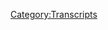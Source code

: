 {{Transcript
    | title         = [[237: March 27, 2009]]
    | caption       = [https://knowledgefight.libsyn.com/knowledge-fight-march-27-2009 Listen to this episode on Libsyn]
    | episodeNumber = [[237: March 27, 2009|237]]
    | length        = 01:26:23
}}

{{MessageBox
    | header     = Warning: Bot Generated Content
    | text       = This transcript was automatically generated by transcription software and likely contains many mistakes and misattributions. Please check the audio for definitive quotes, attribution, and context.
    | image      = N3yvass4myg91.webp
    | imagewidth = 50px
    | id         = warning
}}

{{TranscriptBlock
    | name      = Unknown Speaker
    | timestamp = 00:00:00.000
    | text      = Andy in Kansas, you're on the air. Thanks for holding.
}}

{{TranscriptBlock
    | name      = Unknown Speaker
    | timestamp = 00:00:04.000
    | text      = Hello, Alex. I'm a first time caller. I'm a huge fan. I love your work.
}}

{{TranscriptBlock
    | name      = Unknown Speaker
    | timestamp = 00:00:07.200
    | text      = I love you.
}}

{{TranscriptBlock
    | name      = Unknown Speaker
    | timestamp = 00:00:07.759
    | text      = Hey, everybody. Welcome back to Knowledge Fight. I'm Dan.
}}

{{TranscriptBlock
    | name      = Unknown Speaker
    | timestamp = 00:00:09.919
    | text      = I'm Jordan.
}}

{{TranscriptBlock
    | name      = Unknown Speaker
    | timestamp = 00:00:10.480
    | text      = We're a couple dudes. I like to sit around,
}}

{{TranscriptBlock
    | name      = Unknown Speaker
    | timestamp = 00:00:12.160
    | text      = drink novelty beverages, and talk a little bit about Alex Jones.
}}

{{TranscriptBlock
    | name      = Unknown Speaker
    | timestamp = 00:00:15.119
    | text      = Indeed we are, Dan.
}}

{{TranscriptBlock
    | name      = Unknown Speaker
    | timestamp = 00:00:16.800
    | text      = Yes, sir.
}}

{{TranscriptBlock
    | name      = Unknown Speaker
    | timestamp = 00:00:17.440
    | text      = Dan?
}}

{{TranscriptBlock
    | name      = Unknown Speaker
    | timestamp = 00:00:18.079
    | text      = What's your favorite holiday candy?
}}

{{TranscriptBlock
    | name      = Unknown Speaker
    | timestamp = 00:00:20.239
    | text      = Favorite? Oh, boy. That's interesting. I don't know if they're, I mean, because you could get
}}

{{TranscriptBlock
    | name      = Unknown Speaker
    | timestamp = 00:00:24.399
    | text      = into weird Halloween things because it's such a candy-based holiday.
}}

{{TranscriptBlock
    | name      = Unknown Speaker
    | timestamp = 00:00:30.320
    | text      = Yeah.
}}

{{TranscriptBlock
    | name      = Unknown Speaker
    | timestamp = 00:00:30.559
    | text      = They have all those Reese's pumpkins around the fall.
}}

{{TranscriptBlock
    | name      = Unknown Speaker
    | timestamp = 00:00:34.240
    | text      = Delicious. Oh, massive.
}}

{{TranscriptBlock
    | name      = Unknown Speaker
    | timestamp = 00:00:35.520
    | text      = I would say Peppermint Bark is probably up there.
}}

{{TranscriptBlock
    | name      = Unknown Speaker
    | timestamp = 00:00:37.359
    | text      = Peppermint Bark.
}}

{{TranscriptBlock
    | name      = Unknown Speaker
    | timestamp = 00:00:38.240
    | text      = I love Peppermint Bark.
}}

{{TranscriptBlock
    | name      = Unknown Speaker
    | timestamp = 00:00:39.920
    | text      = Oh, that's disgusting. What? Peppermint Bark?
}}

{{TranscriptBlock
    | name      = Unknown Speaker
    | timestamp = 00:00:42.399
    | text      = At least I didn't say Peanut Brittle.
}}

{{TranscriptBlock
    | name      = Unknown Speaker
    | timestamp = 00:00:45.359
    | text      = Well, yeah, but that's because who knows when there might be a snake
}}

{{TranscriptBlock
    | name      = Unknown Speaker
    | timestamp = 00:00:48.560
    | text      = that's going to pop out of a Peanut Brittle can.
}}

{{TranscriptBlock
    | name      = Unknown Speaker
    | timestamp = 00:00:51.359
    | text      = That's just, of course you don't like Peanut Brittle.
}}

{{TranscriptBlock
    | name      = Unknown Speaker
    | timestamp = 00:00:53.840
    | text      = Too many bad memories.
}}

{{TranscriptBlock
    | name      = Unknown Speaker
    | timestamp = 00:00:54.880
    | text      = What do you got against Peppermint Bark?
}}

{{TranscriptBlock
    | name      = Unknown Speaker
    | timestamp = 00:00:57.280
    | text      = It's just, it's a perversion of what chocolate should be.
}}

{{TranscriptBlock
    | name      = Unknown Speaker
    | timestamp = 00:01:00.719
    | text      = It's great. There's a tradition in my family of like, one of my aunts sends me every year for
}}

{{TranscriptBlock
    | name      = Unknown Speaker
    | timestamp = 00:01:07.840
    | text      = forever, they send like a tin of Williams-Sonoma Peppermint Bark every year.
}}

{{TranscriptBlock
    | name      = Unknown Speaker
    | timestamp = 00:01:12.879
    | text      = Don't they make jeans?
}}

{{TranscriptBlock
    | name      = Unknown Speaker
    | timestamp = 00:01:14.159
    | text      = No, no, I don't think, maybe they do. I think you're thinking of Diamond Gusset.
}}

{{TranscriptBlock
    | name      = Unknown Speaker
    | timestamp = 00:01:17.840
    | text      = No, I'm pretty sure Williams-Sonoma makes it. I could be wrong.
}}

{{TranscriptBlock
    | name      = Unknown Speaker
    | timestamp = 00:01:21.439
    | text      = Could be.
}}

{{TranscriptBlock
    | name      = Unknown Speaker
    | timestamp = 00:01:21.920
    | text      = Yeah.
}}

{{TranscriptBlock
    | name      = Unknown Speaker
    | timestamp = 00:01:22.480
    | text      = So yeah, you get that. It's always just sort of like a nice yearly thing.
}}

{{TranscriptBlock
    | name      = Unknown Speaker
    | timestamp = 00:01:26.879
    | text      = Yeah.
}}

{{TranscriptBlock
    | name      = Unknown Speaker
    | timestamp = 00:01:27.519
    | text      = And I like it. I like the flavor. It's great. Peppermint Chocolate. Goes well.
}}

{{TranscriptBlock
    | name      = Unknown Speaker
    | timestamp = 00:01:31.599
    | text      = No.
}}

{{TranscriptBlock
    | name      = Unknown Speaker
    | timestamp = 00:01:32.159
    | text      = What's yours?
}}

{{TranscriptBlock
    | name      = Unknown Speaker
    | timestamp = 00:01:34.480
    | text      = Sentimental? When I was growing up, my grandma would give the entire, all of the kids in my
}}

{{TranscriptBlock
    | name      = Unknown Speaker
    | timestamp = 00:01:41.359
    | text      = family, these like commemorative life savers containers. Have you ever, do you remember those?
}}

{{TranscriptBlock
    | name      = Unknown Speaker
    | timestamp = 00:01:46.400
    | text      = Those suck.
}}

{{TranscriptBlock
    | name      = Unknown Speaker
    | timestamp = 00:01:47.040
    | text      = Oh, terrible. They taste awful. They're awful.
}}

{{TranscriptBlock
    | name      = Unknown Speaker
    | timestamp = 00:01:51.359
    | text      = If you say the like rum, buttered rum one.
}}

{{TranscriptBlock
    | name      = Unknown Speaker
    | timestamp = 00:01:54.000
    | text      = Ooh, those are good though.
}}

{{TranscriptBlock
    | name      = Unknown Speaker
    | timestamp = 00:01:55.040
    | text      = No, they're not.
}}

{{TranscriptBlock
    | name      = Unknown Speaker
    | timestamp = 00:01:55.599
    | text      = Those are delicious.
}}

{{TranscriptBlock
    | name      = Unknown Speaker
    | timestamp = 00:01:56.560
    | text      = No.
}}

{{TranscriptBlock
    | name      = Unknown Speaker
    | timestamp = 00:01:56.959
    | text      = Oh yeah, yeah, yeah.
}}

{{TranscriptBlock
    | name      = Unknown Speaker
    | timestamp = 00:01:58.319
    | text      = That's your sentimental favorite? The book of life saver rolls?
}}

{{TranscriptBlock
    | name      = Unknown Speaker
    | timestamp = 00:02:01.040
    | text      = No, no, no, no. Holiday candy just makes me think of that nonstop.
}}

{{TranscriptBlock
    | name      = Unknown Speaker
    | timestamp = 00:02:05.280
    | text      = The answer of course is Reese's fucking Easter eggs.
}}

{{TranscriptBlock
    | name      = Unknown Speaker
    | timestamp = 00:02:09.520
    | text      = Okay.
}}

{{TranscriptBlock
    | name      = Unknown Speaker
    | timestamp = 00:02:09.919
    | text      = The single greatest candy that's ever been made.
}}

{{TranscriptBlock
    | name      = Unknown Speaker
    | timestamp = 00:02:12.080
    | text      = If you said Cadbury Egg or Peanut Brittle.
}}

{{TranscriptBlock
    | name      = Unknown Speaker
    | timestamp = 00:02:17.120
    | text      = Wrong.
}}

{{TranscriptBlock
    | name      = Unknown Speaker
    | timestamp = 00:02:18.560
    | text      = Throw you straight out the window.
}}

{{TranscriptBlock
    | name      = Unknown Speaker
    | timestamp = 00:02:19.759
    | text      = Peanut Brittle? Who would say Peanut Brittle?
}}

{{TranscriptBlock
    | name      = Unknown Speaker
    | timestamp = 00:02:21.919
    | text      = Old people. I don't know.
}}

{{TranscriptBlock
    | name      = Unknown Speaker
    | timestamp = 00:02:22.719
    | text      = Oh, fair enough.
}}

{{TranscriptBlock
    | name      = Unknown Speaker
    | timestamp = 00:02:23.599
    | text      = I know a bit about these here holiday candies, but I know more about Alex Jones.
}}

{{TranscriptBlock
    | name      = Unknown Speaker
    | timestamp = 00:02:28.400
    | text      = And I know a little to none about both.
}}

{{TranscriptBlock
    | name      = Unknown Speaker
    | timestamp = 00:02:31.759
    | text      = And that's our show, I guess.
}}

{{TranscriptBlock
    | name      = Unknown Speaker
    | timestamp = 00:02:35.199
    | text      = Yeah, I guess that's our show.
}}

{{TranscriptBlock
    | name      = Unknown Speaker
    | timestamp = 00:02:36.319
    | text      = Lately we've been pivoting. We're going to pivot more in the future towards talking about candy.
}}

{{TranscriptBlock
    | name      = Unknown Speaker
    | timestamp = 00:02:40.719
    | text      = Yeah, no, no, no, no. That's where this was always going to be.
}}

{{TranscriptBlock
    | name      = Unknown Speaker
    | timestamp = 00:02:43.919
    | text      = It's going to become a central theme of our show. It's going to be a damning expose of candy people
}}

{{TranscriptBlock
    | name      = Unknown Speaker
    | timestamp = 00:02:48.240
    | text      = because John Birch Society president is a candy man. We've hit all together.
}}

{{TranscriptBlock
    | name      = Unknown Speaker
    | timestamp = 00:02:55.280
    | text      = The Willy Wonka of libertarianism and racism.
}}

{{TranscriptBlock
    | name      = Unknown Speaker
    | timestamp = 00:02:58.080
    | text      = Indeed. And that is appropriate to bring up because today we're back in the past.
}}

{{TranscriptBlock
    | name      = Unknown Speaker
    | timestamp = 00:03:02.240
    | text      = We're in 2009 and we'll be going over the March 27th, 2009 episode,
}}

{{TranscriptBlock
    | name      = Unknown Speaker
    | timestamp = 00:03:07.599
    | text      = which is the day after Alex Jones has had the John Birch Society president on the show.
}}

{{TranscriptBlock
    | name      = Unknown Speaker
    | timestamp = 00:03:13.039
    | text      = And it's interesting to see what happens in the immediate aftermath of that.
}}

{{TranscriptBlock
    | name      = Unknown Speaker
    | timestamp = 00:03:17.039
    | text      = Anything is possible. Oh, boy.
}}

{{TranscriptBlock
    | name      = Unknown Speaker
    | timestamp = 00:03:20.639
    | text      = But before we get to today's show, I'd like to take a moment to say thank you
}}

{{TranscriptBlock
    | name      = Unknown Speaker
    | timestamp = 00:03:23.599
    | text      = to some of the people who have signed up and are supporting the show,
}}

{{TranscriptBlock
    | name      = Unknown Speaker
    | timestamp = 00:03:27.120
    | text      = helping us keep the lights on as they say.
}}

{{TranscriptBlock
    | name      = Unknown Speaker
    | timestamp = 00:03:29.280
    | text      = Oh, nope. You're not allowed to say that.
}}

{{TranscriptBlock
    | name      = Unknown Speaker
    | timestamp = 00:03:33.120
    | text      = I am allowed to say thank you to one of our new donors, Michael Z.
}}

{{TranscriptBlock
    | name      = Unknown Speaker
    | timestamp = 00:03:37.439
    | text      = Thank you so much. You are now a policy wonk.
}}

{{TranscriptBlock
    | name      = Unknown Speaker
    | timestamp = 00:03:40.000
    | text      = I'm a policy wonk.
}}

{{TranscriptBlock
    | name      = Unknown Speaker
    | timestamp = 00:03:41.120
    | text      = Thank you, Michael.
}}

{{TranscriptBlock
    | name      = Unknown Speaker
    | timestamp = 00:03:41.759
    | text      = Thank you very much.
}}

{{TranscriptBlock
    | name      = Unknown Speaker
    | timestamp = 00:03:42.639
    | text      = Also, I'd like to say thank you to Bryce. You are now a policy wonk.
}}

{{TranscriptBlock
    | name      = Unknown Speaker
    | timestamp = 00:03:46.240
    | text      = I'm a policy wonk.
}}

{{TranscriptBlock
    | name      = Unknown Speaker
    | timestamp = 00:03:47.520
    | text      = Thank you.
}}

{{TranscriptBlock
    | name      = Unknown Speaker
    | timestamp = 00:03:48.080
    | text      = Thank you very much, Bryce.
}}

{{TranscriptBlock
    | name      = Unknown Speaker
    | timestamp = 00:03:49.360
    | text      = Also, Tracy with an I.
}}

{{TranscriptBlock
    | name      = Unknown Speaker
    | timestamp = 00:03:51.280
    | text      = Tracy with an I.
}}

{{TranscriptBlock
    | name      = Unknown Speaker
    | timestamp = 00:03:52.319
    | text      = Thank you so much.
}}

{{TranscriptBlock
    | name      = Unknown Speaker
    | timestamp = 00:03:53.039
    | text      = That's dangerous.
}}

{{TranscriptBlock
    | name      = Unknown Speaker
    | timestamp = 00:03:53.599
    | text      = You're now a policy wonk with an I. Policy.
}}

{{TranscriptBlock
    | name      = Unknown Speaker
    | timestamp = 00:03:56.319
    | text      = No, no, no.
}}

{{TranscriptBlock
    | name      = Unknown Speaker
    | timestamp = 00:03:58.879
    | text      = I'm a policy wonk.
}}

{{TranscriptBlock
    | name      = Unknown Speaker
    | timestamp = 00:04:00.000
    | text      = Thank you so much.
}}

{{TranscriptBlock
    | name      = Unknown Speaker
    | timestamp = 00:04:01.199
    | text      = What a dick thing to do.
}}

{{TranscriptBlock
    | name      = Unknown Speaker
    | timestamp = 00:04:02.560
    | text      = Why is it a dick thing to do?
}}

{{TranscriptBlock
    | name      = Unknown Speaker
    | timestamp = 00:04:03.599
    | text      = I don't know.
}}

{{TranscriptBlock
    | name      = Unknown Speaker
    | timestamp = 00:04:04.240
    | text      = I'm celebrating the fun spellings of people's names out there in the world.
}}

{{TranscriptBlock
    | name      = Unknown Speaker
    | timestamp = 00:04:09.120
    | text      = Get off your high horse with your defensiveness about whys.
}}

{{TranscriptBlock
    | name      = Unknown Speaker
    | timestamp = 00:04:12.800
    | text      = I'm sorry.
}}

{{TranscriptBlock
    | name      = Unknown Speaker
    | timestamp = 00:04:13.439
    | text      = Also, I'd like to say thank you to someone who has come in on a little bit of a higher
}}

{{TranscriptBlock
    | name      = Unknown Speaker
    | timestamp = 00:04:16.480
    | text      = level and we appreciate it also very much.
}}

{{TranscriptBlock
    | name      = Unknown Speaker
    | timestamp = 00:04:18.639
    | text      = Uh, so Bob Soul, thank you so much.
}}

{{TranscriptBlock
    | name      = Unknown Speaker
    | timestamp = 00:04:21.199
    | text      = You are now a technocrat.
}}

{{TranscriptBlock
    | name      = Unknown Speaker
    | timestamp = 00:04:22.959
    | text      = I'm a policy wonk.
}}

{{TranscriptBlock
    | name      = Unknown Speaker
    | timestamp = 00:04:24.079
    | text      = Four stars.
}}

{{TranscriptBlock
    | name      = Unknown Speaker
    | timestamp = 00:04:24.879
    | text      = Go home to your mother and tell her you're brilliant.
}}

{{TranscriptBlock
    | name      = Unknown Speaker
    | timestamp = 00:04:26.879
    | text      = Someone, someone sodomized and sent me a bucket of poop.
}}

{{TranscriptBlock
    | name      = Unknown Speaker
    | timestamp = 00:04:29.519
    | text      = Daddy shark.
}}

{{TranscriptBlock
    | name      = Unknown Speaker
    | timestamp = 00:04:32.000
    | text      = Jar Jar Binks has a Caribbean black accent.
}}

{{TranscriptBlock
    | name      = Unknown Speaker
    | timestamp = 00:04:36.240
    | text      = He's a loser.
}}

{{TranscriptBlock
    | name      = Unknown Speaker
    | timestamp = 00:04:37.519
    | text      = Little, little titty baby.
}}

{{TranscriptBlock
    | name      = Unknown Speaker
    | timestamp = 00:04:39.439
    | text      = I don't want to hate black people.
}}

{{TranscriptBlock
    | name      = Unknown Speaker
    | timestamp = 00:04:41.040
    | text      = I remember Jesus Christ.
}}

{{TranscriptBlock
    | name      = Unknown Speaker
    | timestamp = 00:04:42.879
    | text      = Thank you so much, Bob Soul.
}}

{{TranscriptBlock
    | name      = Unknown Speaker
    | timestamp = 00:04:44.319
    | text      = Bob, it must've.
}}

{{TranscriptBlock
    | name      = Unknown Speaker
    | timestamp = 00:04:45.759
    | text      = Oh, it's one word.
}}

{{TranscriptBlock
    | name      = Unknown Speaker
    | timestamp = 00:04:46.639
    | text      = I was going to say, cause that would have been real tough to live through 95 with that
}}

{{TranscriptBlock
    | name      = Unknown Speaker
    | timestamp = 00:04:50.240
    | text      = name right there.
}}

{{TranscriptBlock
    | name      = Unknown Speaker
    | timestamp = 00:04:50.959
    | text      = Why is that?
}}

{{TranscriptBlock
    | name      = Unknown Speaker
    | timestamp = 00:04:52.160
    | text      = Because, well, a certain Bob Dole was running for president.
}}

{{TranscriptBlock
    | name      = Unknown Speaker
    | timestamp = 00:04:56.319
    | text      = That's true.
}}

{{TranscriptBlock
    | name      = Unknown Speaker
    | timestamp = 00:04:56.800
    | text      = Yeah.
}}

{{TranscriptBlock
    | name      = Unknown Speaker
    | timestamp = 00:04:57.199
    | text      = I was thinking if it was a, you might be confused.
}}

{{TranscriptBlock
    | name      = Unknown Speaker
    | timestamp = 00:05:00.000
    | text      = Like maybe you're a relative of Jimmy Soul.
}}

{{TranscriptBlock
    | name      = Unknown Speaker
    | timestamp = 00:05:03.279
    | text      = If you want to be happy for the rest of your life.
}}

{{TranscriptBlock
    | name      = Unknown Speaker
    | timestamp = 00:05:05.839
    | text      = Never make a pretty one with your wife.
}}

{{TranscriptBlock
    | name      = Unknown Speaker
    | timestamp = 00:05:08.240
    | text      = So for my personal point of view.
}}

{{TranscriptBlock
    | name      = Unknown Speaker
    | timestamp = 00:05:10.560
    | text      = It permeates popular culture.
}}

{{TranscriptBlock
    | name      = Unknown Speaker
    | timestamp = 00:05:14.399
    | text      = Everyone knows that song.
}}

{{TranscriptBlock
    | name      = Unknown Speaker
    | timestamp = 00:05:15.920
    | text      = Of course you would be mistaken for him.
}}

{{TranscriptBlock
    | name      = Unknown Speaker
    | timestamp = 00:05:19.279
    | text      = Naturally.
}}

{{TranscriptBlock
    | name      = Unknown Speaker
    | timestamp = 00:05:20.319
    | text      = It's just so prevalent, that song dad.
}}

{{TranscriptBlock
    | name      = Unknown Speaker
    | timestamp = 00:05:22.639
    | text      = God damn.
}}

{{TranscriptBlock
    | name      = Unknown Speaker
    | timestamp = 00:05:23.279
    | text      = That song in high school that I was in a broadcast production class.
}}

{{TranscriptBlock
    | name      = Unknown Speaker
    | timestamp = 00:05:27.600
    | text      = And the only reason I know that song or I could probably sing it off the top of my head.
}}

{{TranscriptBlock
    | name      = Unknown Speaker
    | timestamp = 00:05:31.680
    | text      = You, yeah, it's weird.
}}

{{TranscriptBlock
    | name      = Unknown Speaker
    | timestamp = 00:05:33.040
    | text      = It's because that was the Friday song that our teacher played in our broadcast production
}}

{{TranscriptBlock
    | name      = Unknown Speaker
    | timestamp = 00:05:38.639
    | text      = class in high school.
}}

{{TranscriptBlock
    | name      = Unknown Speaker
    | timestamp = 00:05:39.360
    | text      = Like it would always be like, it's Friday, put on if you want to be happy for the rest
}}

{{TranscriptBlock
    | name      = Unknown Speaker
    | timestamp = 00:05:43.360
    | text      = of your life.
}}

{{TranscriptBlock
    | name      = Unknown Speaker
    | timestamp = 00:05:43.759
    | text      = That's what your teacher would do?
}}

{{TranscriptBlock
    | name      = Unknown Speaker
    | timestamp = 00:05:45.519
    | text      = I guess it's because torture.
}}

{{TranscriptBlock
    | name      = Unknown Speaker
    | timestamp = 00:05:47.120
    | text      = What was your teacher?
}}

{{TranscriptBlock
    | name      = Unknown Speaker
    | timestamp = 00:05:48.480
    | text      = Jigsaw.
}}

{{TranscriptBlock
    | name      = Unknown Speaker
    | timestamp = 00:05:49.120
    | text      = What's going on here?
}}

{{TranscriptBlock
    | name      = Unknown Speaker
    | timestamp = 00:05:50.079
    | text      = Wasn't nom.
}}

{{TranscriptBlock
    | name      = Unknown Speaker
    | timestamp = 00:05:55.439
    | text      = Well, that seals it.
}}

{{TranscriptBlock
    | name      = Unknown Speaker
    | timestamp = 00:05:56.560
    | text      = He was a good guy, but yeah, in hindsight, problematic choice for a Friday song in a
}}

{{TranscriptBlock
    | name      = Unknown Speaker
    | timestamp = 00:06:00.800
    | text      = class.
}}

{{TranscriptBlock
    | name      = Unknown Speaker
    | timestamp = 00:06:02.959
    | text      = Fairly offensive.
}}

{{TranscriptBlock
    | name      = Unknown Speaker
    | timestamp = 00:06:05.040
    | text      = I don't know.
}}

{{TranscriptBlock
    | name      = Unknown Speaker
    | timestamp = 00:06:06.079
    | text      = Anyway, there's a lot of weird stuff.
}}

{{TranscriptBlock
    | name      = Unknown Speaker
    | timestamp = 00:06:07.839
    | text      = Yeah, it was a geography teacher that I had who believes that daily abuse makes you stronger.
}}

{{TranscriptBlock
    | name      = Unknown Speaker
    | timestamp = 00:06:13.439
    | text      = All right.
}}

{{TranscriptBlock
    | name      = Unknown Speaker
    | timestamp = 00:06:13.920
    | text      = So he would line us up and push us into the door jam on our way out of class every day.
}}

{{TranscriptBlock
    | name      = Unknown Speaker
    | timestamp = 00:06:18.000
    | text      = Yeah.
}}

{{TranscriptBlock
    | name      = Unknown Speaker
    | timestamp = 00:06:18.240
    | text      = Fucked up stuff.
}}

{{TranscriptBlock
    | name      = Unknown Speaker
    | timestamp = 00:06:18.879
    | text      = That is a fucked up teacher.
}}

{{TranscriptBlock
    | name      = Unknown Speaker
    | timestamp = 00:06:20.720
    | text      = They allowed him to do that.
}}

{{TranscriptBlock
    | name      = Unknown Speaker
    | timestamp = 00:06:22.079
    | text      = I don't think anyone knew he was doing it.
}}

{{TranscriptBlock
    | name      = Unknown Speaker
    | timestamp = 00:06:23.839
    | text      = How could you not know he was doing it?
}}

{{TranscriptBlock
    | name      = Unknown Speaker
    | timestamp = 00:06:25.759
    | text      = Because he, I don't know.
}}

{{TranscriptBlock
    | name      = Unknown Speaker
    | timestamp = 00:06:26.800
    | text      = He was, he was a weird dude.
}}

{{TranscriptBlock
    | name      = Unknown Speaker
    | timestamp = 00:06:28.000
    | text      = Coach Hawkins.
}}

{{TranscriptBlock
    | name      = Unknown Speaker
    | timestamp = 00:06:29.120
    | text      = Good, good man.
}}

{{TranscriptBlock
    | name      = Unknown Speaker
    | timestamp = 00:06:30.319
    | text      = That coach Hawkins.
}}

{{TranscriptBlock
    | name      = Unknown Speaker
    | timestamp = 00:06:31.360
    | text      = We became friends later after I hit him.
}}

{{TranscriptBlock
    | name      = Unknown Speaker
    | timestamp = 00:06:33.439
    | text      = This is a long show.
}}

{{TranscriptBlock
    | name      = Unknown Speaker
    | timestamp = 00:06:34.160
    | text      = Yeah, yeah, no, no, no, no.
}}

{{TranscriptBlock
    | name      = Unknown Speaker
    | timestamp = 00:06:36.240
    | text      = This is your, every story you have about your high school really just kind of outlines either
}}

{{TranscriptBlock
    | name      = Unknown Speaker
    | timestamp = 00:06:41.759
    | text      = some sort of child abuse or more serious and dangerous crime.
}}

{{TranscriptBlock
    | name      = Unknown Speaker
    | timestamp = 00:06:45.759
    | text      = Yeah.
}}

{{TranscriptBlock
    | name      = Unknown Speaker
    | timestamp = 00:06:46.240
    | text      = You don't, you don't really have any, uh, tough time.
}}

{{TranscriptBlock
    | name      = Unknown Speaker
    | timestamp = 00:06:49.600
    | text      = Yeah, yeah.
}}

{{TranscriptBlock
    | name      = Unknown Speaker
    | timestamp = 00:06:50.000
    | text      = I'm sorry.
}}

{{TranscriptBlock
    | name      = Unknown Speaker
    | timestamp = 00:06:51.839
    | text      = I was my nom.
}}

{{TranscriptBlock
    | name      = Unknown Speaker
    | timestamp = 00:06:56.160
    | text      = Anyway, guys, we're in the past.
}}

{{TranscriptBlock
    | name      = Unknown Speaker
    | timestamp = 00:07:00.480
    | text      = We went a little too far back into the past right now.
}}

{{TranscriptBlock
    | name      = Unknown Speaker
    | timestamp = 00:07:02.800
    | text      = We're going to go a little bit forward.
}}

{{TranscriptBlock
    | name      = Unknown Speaker
    | timestamp = 00:07:04.160
    | text      = Yeah.
}}

{{TranscriptBlock
    | name      = Unknown Speaker
    | timestamp = 00:07:04.399
    | text      = So we're in 2009, like I said, the last episode, um, was our, our last week's Monday episode
}}

{{TranscriptBlock
    | name      = Unknown Speaker
    | timestamp = 00:07:09.519
    | text      = where we heard Alex interview, uh, John McManus, president of the John Birch society.
}}

{{TranscriptBlock
    | name      = Unknown Speaker
    | timestamp = 00:07:16.079
    | text      = And, uh, it doesn't immediately come into any, that's not really important necessarily
}}

{{TranscriptBlock
    | name      = Unknown Speaker
    | timestamp = 00:07:20.399
    | text      = at the beginning of this episode, but it's an important context and important framework
}}

{{TranscriptBlock
    | name      = Unknown Speaker
    | timestamp = 00:07:24.079
    | text      = to understand moving forward, uh, in Alex's, uh, 2009 business.
}}

{{TranscriptBlock
    | name      = Unknown Speaker
    | timestamp = 00:07:30.000
    | text      = Does he suck up to somebody else and betray his principles today, Dan?
}}

{{TranscriptBlock
    | name      = Unknown Speaker
    | timestamp = 00:07:33.759
    | text      = No, not especially, but I think that there are, um, interesting trends that happen immediately,
}}

{{TranscriptBlock
    | name      = Unknown Speaker
    | timestamp = 00:07:39.839
    | text      = let's say, and we'll, we'll get to them as we get to them.
}}

{{TranscriptBlock
    | name      = Unknown Speaker
    | timestamp = 00:07:42.399
    | text      = But before we do, I just want to play this clip where Alex Jones makes it super abundantly
}}

{{TranscriptBlock
    | name      = Unknown Speaker
    | timestamp = 00:07:46.240
    | text      = clear that he's a fucking sovereign citizen.
}}

{{TranscriptBlock
    | name      = Unknown Speaker
    | timestamp = 00:07:48.560
    | text      = Definitely.
}}

{{TranscriptBlock
    | name      = Unknown Speaker
    | timestamp = 00:07:49.040
    | text      = I've been researching this deeply and it really does have a central core, uh, of, uh, the
}}

{{TranscriptBlock
    | name      = Unknown Speaker
    | timestamp = 00:07:56.000
    | text      = city of Rome.
}}

{{TranscriptBlock
    | name      = Unknown Speaker
    | timestamp = 00:07:56.879
    | text      = So you notice how it's a private city of banking, just a few square miles within the city of
}}

{{TranscriptBlock
    | name      = Unknown Speaker
    | timestamp = 00:08:03.279
    | text      = London itself that is the financial head of the world and mainstream news admits that
}}

{{TranscriptBlock
    | name      = Unknown Speaker
    | timestamp = 00:08:09.839
    | text      = and it's privately held.
}}

{{TranscriptBlock
    | name      = Unknown Speaker
    | timestamp = 00:08:11.600
    | text      = This, this, I don't really understand fully what Alex is talking about, but I'm guessing
}}

{{TranscriptBlock
    | name      = Unknown Speaker
    | timestamp = 00:08:15.680
    | text      = it has something to do with the idea that like the Vatican is a private country within
}}

{{TranscriptBlock
    | name      = Unknown Speaker
    | timestamp = 00:08:20.639
    | text      = a city country.
}}

{{TranscriptBlock
    | name      = Unknown Speaker
    | timestamp = 00:08:21.680
    | text      = Oh, that's what he's talking about.
}}

{{TranscriptBlock
    | name      = Unknown Speaker
    | timestamp = 00:08:23.040
    | text      = Not necessarily the Vatican, but I think he's saying that the city of Rome is like that,
}}

{{TranscriptBlock
    | name      = Unknown Speaker
    | timestamp = 00:08:27.199
    | text      = but with banking, because later he says that Washington DC, the district of Columbia is
}}

{{TranscriptBlock
    | name      = Unknown Speaker
    | timestamp = 00:08:32.799
    | text      = that, but with military.
}}

{{TranscriptBlock
    | name      = Unknown Speaker
    | timestamp = 00:08:34.399
    | text      = Okay.
}}

{{TranscriptBlock
    | name      = Unknown Speaker
    | timestamp = 00:08:34.720
    | text      = So he's, he's trying to present the idea that there's all these privately held cities in
}}

{{TranscriptBlock
    | name      = Unknown Speaker
    | timestamp = 00:08:39.279
    | text      = the world and you have like the Vatican is a ecclesiastical, the Rome and London, the
}}

{{TranscriptBlock
    | name      = Unknown Speaker
    | timestamp = 00:08:46.000
    | text      = city of Rome and the city of London are banking.
}}

{{TranscriptBlock
    | name      = Unknown Speaker
    | timestamp = 00:08:48.240
    | text      = And then the Washington DC is military.
}}

{{TranscriptBlock
    | name      = Unknown Speaker
    | timestamp = 00:08:50.799
    | text      = I don't exactly know what all of that amounts to, but look, I'm going to look into that
}}

{{TranscriptBlock
    | name      = Unknown Speaker
    | timestamp = 00:08:55.519
    | text      = more.
}}

{{TranscriptBlock
    | name      = Unknown Speaker
    | timestamp = 00:08:55.919
    | text      = I don't really understand what he's talking about and there are not like ready resources
}}

{{TranscriptBlock
    | name      = Unknown Speaker
    | timestamp = 00:09:00.320
    | text      = on this.
}}

{{TranscriptBlock
    | name      = Unknown Speaker
    | timestamp = 00:09:00.799
    | text      = Okay.
}}

{{TranscriptBlock
    | name      = Unknown Speaker
    | timestamp = 00:09:01.519
    | text      = So if you draw lines between the three of them though, do you get like a triangle?
}}

{{TranscriptBlock
    | name      = Unknown Speaker
    | timestamp = 00:09:06.080
    | text      = You, uh, yes, absolutely.
}}

{{TranscriptBlock
    | name      = Unknown Speaker
    | timestamp = 00:09:07.759
    | text      = Which is a sign.
}}

{{TranscriptBlock
    | name      = Unknown Speaker
    | timestamp = 00:09:08.720
    | text      = Exactly.
}}

{{TranscriptBlock
    | name      = Unknown Speaker
    | timestamp = 00:09:09.360
    | text      = What is the devil's sign?
}}

{{TranscriptBlock
    | name      = Unknown Speaker
    | timestamp = 00:09:11.120
    | text      = Triangles.
}}

{{TranscriptBlock
    | name      = Unknown Speaker
    | timestamp = 00:09:11.919
    | text      = The devil's triangle.
}}

{{TranscriptBlock
    | name      = Unknown Speaker
    | timestamp = 00:09:12.879
    | text      = Yeah, there we go.
}}

{{TranscriptBlock
    | name      = Unknown Speaker
    | timestamp = 00:09:14.399
    | text      = It has its own rules and has set the global maritime system of law that we're under that
}}

{{TranscriptBlock
    | name      = Unknown Speaker
    | timestamp = 00:09:21.840
    | text      = is tyrannical.
}}

{{TranscriptBlock
    | name      = Unknown Speaker
    | timestamp = 00:09:22.480
    | text      = That's Napoleonic.
}}

{{TranscriptBlock
    | name      = Unknown Speaker
    | timestamp = 00:09:23.360
    | text      = Capital letters.
}}

{{TranscriptBlock
    | name      = Unknown Speaker
    | timestamp = 00:09:25.919
    | text      = Roman, it's really Roman civil law, but modern times they call it Napoleonic law, guilty
}}

{{TranscriptBlock
    | name      = Unknown Speaker
    | timestamp = 00:09:30.080
    | text      = of the bourbon, innocent and rest of it.
}}

{{TranscriptBlock
    | name      = Unknown Speaker
    | timestamp = 00:09:32.399
    | text      = Yes.
}}

{{TranscriptBlock
    | name      = Unknown Speaker
    | timestamp = 00:09:32.639
    | text      = That is what administrative law courts and um, it's really the law of merchants going
}}

{{TranscriptBlock
    | name      = Unknown Speaker
    | timestamp = 00:09:36.960
    | text      = back to really before Rome to Greece and Babylon and Alexandria and Cairo.
}}

{{TranscriptBlock
    | name      = Unknown Speaker
    | timestamp = 00:09:42.240
    | text      = But I digress.
}}

{{TranscriptBlock
    | name      = Unknown Speaker
    | timestamp = 00:09:44.320
    | text      = You do.
}}

{{TranscriptBlock
    | name      = Unknown Speaker
    | timestamp = 00:09:45.279
    | text      = So yeah, it's maritime law.
}}

{{TranscriptBlock
    | name      = Unknown Speaker
    | timestamp = 00:09:46.480
    | text      = We're all under maritime law.
}}

{{TranscriptBlock
    | name      = Unknown Speaker
    | timestamp = 00:09:47.600
    | text      = You're guilty until proven innocent and uh, blah, blah, blah, blah, blah.
}}

{{TranscriptBlock
    | name      = Unknown Speaker
    | timestamp = 00:09:50.879
    | text      = Gold, gold fringed flags, the whole lot.
}}

{{TranscriptBlock
    | name      = Unknown Speaker
    | timestamp = 00:09:53.759
    | text      = Of course.
}}

{{TranscriptBlock
    | name      = Unknown Speaker
    | timestamp = 00:09:54.320
    | text      = That's all sovereign citizen shit and it's all wacky.
}}

{{TranscriptBlock
    | name      = Unknown Speaker
    | timestamp = 00:09:57.600
    | text      = I'm, I'm a big fan of their, uh, insistence in how well they know history by just naming
}}

{{TranscriptBlock
    | name      = Unknown Speaker
    | timestamp = 00:10:04.080
    | text      = cities.
}}

{{TranscriptBlock
    | name      = Unknown Speaker
    | timestamp = 00:10:04.639
    | text      = Yeah.
}}

{{TranscriptBlock
    | name      = Unknown Speaker
    | timestamp = 00:10:05.360
    | text      = It goes all the way back to Alexandria.
}}

{{TranscriptBlock
    | name      = Unknown Speaker
    | timestamp = 00:10:07.200
    | text      = Ooh, you must know history, sir.
}}

{{TranscriptBlock
    | name      = Unknown Speaker
    | timestamp = 00:10:09.360
    | text      = Yeah.
}}

{{TranscriptBlock
    | name      = Unknown Speaker
    | timestamp = 00:10:09.759
    | text      = Alexandria, which one?
}}

{{TranscriptBlock
    | name      = Unknown Speaker
    | timestamp = 00:10:10.960
    | text      = The one in Georgia.
}}

{{TranscriptBlock
    | name      = Unknown Speaker
    | timestamp = 00:10:12.240
    | text      = I'm guessing he just has like, at least I've already forgotten all those cities that he
}}

{{TranscriptBlock
    | name      = Unknown Speaker
    | timestamp = 00:10:17.440
    | text      = named, but it seemed like most of them had ports.
}}

{{TranscriptBlock
    | name      = Unknown Speaker
    | timestamp = 00:10:20.000
    | text      = So at least he's just really talking about ports.
}}

{{TranscriptBlock
    | name      = Unknown Speaker
    | timestamp = 00:10:22.240
    | text      = At least he had that.
}}

{{TranscriptBlock
    | name      = Unknown Speaker
    | timestamp = 00:10:23.200
    | text      = But then again, most ancient cities were, uh, there.
}}

{{TranscriptBlock
    | name      = Unknown Speaker
    | timestamp = 00:10:26.320
    | text      = It was very important that they, it's really hard to landlocked.
}}

{{TranscriptBlock
    | name      = Unknown Speaker
    | timestamp = 00:10:29.360
    | text      = Yeah.
}}

{{TranscriptBlock
    | name      = Unknown Speaker
    | timestamp = 00:10:30.480
    | text      = Living landlocked was a, it was a much harder proposition back then.
}}

{{TranscriptBlock
    | name      = Unknown Speaker
    | timestamp = 00:10:34.159
    | text      = Yeah.
}}

{{TranscriptBlock
    | name      = Unknown Speaker
    | timestamp = 00:10:34.559
    | text      = So, uh, in this next clip, Alex gives something that I think has come to become very, uh,
}}

{{TranscriptBlock
    | name      = Unknown Speaker
    | timestamp = 00:10:39.759
    | text      = uh, do regular, uh, very normal on our show.
}}

{{TranscriptBlock
    | name      = Unknown Speaker
    | timestamp = 00:10:43.279
    | text      = And that is him giving a prophetic warning that what they are doing to nonwhite people,
}}

{{TranscriptBlock
    | name      = Unknown Speaker
    | timestamp = 00:10:47.759
    | text      = they will soon be doing to white people.
}}

{{TranscriptBlock
    | name      = Unknown Speaker
    | timestamp = 00:10:49.679
    | text      = Yes.
}}

{{TranscriptBlock
    | name      = Unknown Speaker
    | timestamp = 00:10:50.000
    | text      = So you better get the most terrifying of situations.
}}

{{TranscriptBlock
    | name      = Unknown Speaker
    | timestamp = 00:10:52.879
    | text      = You better get ready.
}}

{{TranscriptBlock
    | name      = Unknown Speaker
    | timestamp = 00:10:53.840
    | text      = It is just going to get worse and worse and worse.
}}

{{TranscriptBlock
    | name      = Unknown Speaker
    | timestamp = 00:10:57.039
    | text      = I mean, we are in for deep trouble because when they get this global financial power
}}

{{TranscriptBlock
    | name      = Unknown Speaker
    | timestamp = 00:11:02.000
    | text      = and a world ID, that'll still be a national ID, but globally standardized, they'll track
}}

{{TranscriptBlock
    | name      = Unknown Speaker
    | timestamp = 00:11:06.320
    | text      = trace track everywhere you're going control.
}}

{{TranscriptBlock
    | name      = Unknown Speaker
    | timestamp = 00:11:08.159
    | text      = You can't run anywhere.
}}

{{TranscriptBlock
    | name      = Unknown Speaker
    | timestamp = 00:11:09.679
    | text      = Then they're going to carry out the one child policy, the controlled plague releases.
}}

{{TranscriptBlock
    | name      = Unknown Speaker
    | timestamp = 00:11:13.519
    | text      = And from here on out, it becomes Hitlerian.
}}

{{TranscriptBlock
    | name      = Unknown Speaker
    | timestamp = 00:11:16.480
    | text      = The Diane is going to start.
}}

{{TranscriptBlock
    | name      = Unknown Speaker
    | timestamp = 00:11:17.840
    | text      = I mean, it's already starting if you were in Cambodia or Iraq or hundreds of other countries
}}

{{TranscriptBlock
    | name      = Unknown Speaker
    | timestamp = 00:11:21.840
    | text      = where the globalists are slaughtering people, uh, with their proxies.
}}

{{TranscriptBlock
    | name      = Unknown Speaker
    | timestamp = 00:11:24.720
    | text      = But, uh, we're going to start dying here and in Europe.
}}

{{TranscriptBlock
    | name      = Unknown Speaker
    | timestamp = 00:11:27.360
    | text      = So get ready to die.
}}

{{TranscriptBlock
    | name      = Unknown Speaker
    | timestamp = 00:11:29.039
    | text      = Okay.
}}

{{TranscriptBlock
    | name      = Unknown Speaker
    | timestamp = 00:11:30.240
    | text      = That's a, I mean, I guess what's behind that is a, is an idea that like the globalists
}}

{{TranscriptBlock
    | name      = Unknown Speaker
    | timestamp = 00:11:36.720
    | text      = dare not touch us whites until they have full control.
}}

{{TranscriptBlock
    | name      = Unknown Speaker
    | timestamp = 00:11:39.440
    | text      = Right, right, right, right.
}}

{{TranscriptBlock
    | name      = Unknown Speaker
    | timestamp = 00:11:40.320
    | text      = Something like that, which is like, I guess, I guess what's behind that thought even is
}}

{{TranscriptBlock
    | name      = Unknown Speaker
    | timestamp = 00:11:44.399
    | text      = that like, they know that we're the only ones who are capable of fighting back against them.
}}

{{TranscriptBlock
    | name      = Unknown Speaker
    | timestamp = 00:11:49.840
    | text      = I guess that's what you mean?
}}

{{TranscriptBlock
    | name      = Unknown Speaker
    | timestamp = 00:11:51.039
    | text      = I'm not entirely sure.
}}

{{TranscriptBlock
    | name      = Unknown Speaker
    | timestamp = 00:11:52.480
    | text      = No idea.
}}

{{TranscriptBlock
    | name      = Unknown Speaker
    | timestamp = 00:11:53.120
    | text      = It's very weird.
}}

{{TranscriptBlock
    | name      = Unknown Speaker
    | timestamp = 00:11:54.240
    | text      = And, uh, all that stuff is also just, you know, the little building blocks of it are
}}

{{TranscriptBlock
    | name      = Unknown Speaker
    | timestamp = 00:11:59.039
    | text      = just his little dumb narratives.
}}

{{TranscriptBlock
    | name      = Unknown Speaker
    | timestamp = 00:12:00.639
    | text      = Dan, the globalists are climbing the mountain of conquest.
}}

{{TranscriptBlock
    | name      = Unknown Speaker
    | timestamp = 00:12:04.559
    | text      = And what's at the top of that mountain?
}}

{{TranscriptBlock
    | name      = Unknown Speaker
    | timestamp = 00:12:06.320
    | text      = Uh, the white cap.
}}

{{TranscriptBlock
    | name      = Unknown Speaker
    | timestamp = 00:12:07.759
    | text      = Exactly.
}}

{{TranscriptBlock
    | name      = Unknown Speaker
    | timestamp = 00:12:08.799
    | text      = There you go.
}}

{{TranscriptBlock
    | name      = Unknown Speaker
    | timestamp = 00:12:09.360
    | text      = That's who you, you gotta, you gotta get it to the top of the white folk, uh, to start
}}

{{TranscriptBlock
    | name      = Unknown Speaker
    | timestamp = 00:12:14.399
    | text      = putting Fitzcarraldo down.
}}

{{TranscriptBlock
    | name      = Unknown Speaker
    | timestamp = 00:12:15.840
    | text      = I don't know.
}}

{{TranscriptBlock
    | name      = Unknown Speaker
    | timestamp = 00:12:16.320
    | text      = I don't know where that one was going.
}}

{{TranscriptBlock
    | name      = Unknown Speaker
    | timestamp = 00:12:17.600
    | text      = It does, it does have a baseline feeling of like white, uh, I mean, not whites are at
}}

{{TranscriptBlock
    | name      = Unknown Speaker
    | timestamp = 00:12:23.279
    | text      = the top.
}}

{{TranscriptBlock
    | name      = Unknown Speaker
    | timestamp = 00:12:23.600
    | text      = Well, not white supremacy, but white primacy, you know, almost like whites are the most
}}

{{TranscriptBlock
    | name      = Unknown Speaker
    | timestamp = 00:12:28.399
    | text      = important that they're the best.
}}

{{TranscriptBlock
    | name      = Unknown Speaker
    | timestamp = 00:12:30.080
    | text      = I guess it is white supremacy.
}}

{{TranscriptBlock
    | name      = Unknown Speaker
    | timestamp = 00:12:31.360
    | text      = Yeah, no, it's exactly white supremacy.
}}

{{TranscriptBlock
    | name      = Unknown Speaker
    | timestamp = 00:12:33.120
    | text      = Yeah.
}}

{{TranscriptBlock
    | name      = Unknown Speaker
    | timestamp = 00:12:34.080
    | text      = Whoops.
}}

{{TranscriptBlock
    | name      = Unknown Speaker
    | timestamp = 00:12:35.360
    | text      = Anyway, uh, the part at the beginning when I was making a big deal of Alex, uh, having
}}

{{TranscriptBlock
    | name      = Unknown Speaker
    | timestamp = 00:12:41.759
    | text      = the John Birch Society president on the day before, uh, it does show up a little earlier
}}

{{TranscriptBlock
    | name      = Unknown Speaker
    | timestamp = 00:12:46.559
    | text      = than maybe I made it seem because in this next clip, Alex Jones goes whole hog against
}}

{{TranscriptBlock
    | name      = Unknown Speaker
    | timestamp = 00:12:52.879
    | text      = Glenn Beck.
}}

{{TranscriptBlock
    | name      = Unknown Speaker
    | timestamp = 00:12:53.759
    | text      = He starts attacking him aggressively.
}}

{{TranscriptBlock
    | name      = Unknown Speaker
    | timestamp = 00:12:56.799
    | text      = Okay.
}}

{{TranscriptBlock
    | name      = Unknown Speaker
    | timestamp = 00:12:57.120
    | text      = The day after he has the John Birch Society president on.
}}

{{TranscriptBlock
    | name      = Unknown Speaker
    | timestamp = 00:13:00.960
    | text      = Folks, I told you Glenn Beck's a snake.
}}

{{TranscriptBlock
    | name      = Unknown Speaker
    | timestamp = 00:13:02.720
    | text      = He called for Ron Paul supporters of the army.
}}

{{TranscriptBlock
    | name      = Unknown Speaker
    | timestamp = 00:13:04.480
    | text      = He was on him to be arrested last year.
}}

{{TranscriptBlock
    | name      = Unknown Speaker
    | timestamp = 00:13:07.600
    | text      = He's not a nice guy, is he?
}}

{{TranscriptBlock
    | name      = Unknown Speaker
    | timestamp = 00:13:11.200
    | text      = Boo, he sucks.
}}

{{TranscriptBlock
    | name      = Unknown Speaker
    | timestamp = 00:13:12.240
    | text      = No.
}}

{{TranscriptBlock
    | name      = Unknown Speaker
    | timestamp = 00:13:12.740
    | text      = Now he had proper mechanics on last night and April 6th, they're having a big report,
}}

{{TranscriptBlock
    | name      = Unknown Speaker
    | timestamp = 00:13:17.620
    | text      = basically debunking it.
}}

{{TranscriptBlock
    | name      = Unknown Speaker
    | timestamp = 00:13:19.940
    | text      = I mean, does it matter if I have thousands of government documents, hundreds of mainstream
}}

{{TranscriptBlock
    | name      = Unknown Speaker
    | timestamp = 00:13:23.220
    | text      = news articles, congressional testimony?
}}

{{TranscriptBlock
    | name      = Unknown Speaker
    | timestamp = 00:13:25.860
    | text      = Alex is terrible with pronoun reference.
}}

{{TranscriptBlock
    | name      = Unknown Speaker
    | timestamp = 00:13:27.779
    | text      = Yeah, I have no idea what he's talking about.
}}

{{TranscriptBlock
    | name      = Unknown Speaker
    | timestamp = 00:13:29.139
    | text      = When he said it, he means, uh, Alex's stories about FEMA camps.
}}

{{TranscriptBlock
    | name      = Unknown Speaker
    | timestamp = 00:13:32.740
    | text      = Oh, they're, uh, Glenn Beck had someone on to discuss the realities and falsehoods of
}}

{{TranscriptBlock
    | name      = Unknown Speaker
    | timestamp = 00:13:38.340
    | text      = all the stories on the internet about, uh, FEMA camps.
}}

{{TranscriptBlock
    | name      = Unknown Speaker
    | timestamp = 00:13:42.019
    | text      = So that's the, so the, the, the feud began, uh, whenever Glenn Beck inexplicably chose
}}

{{TranscriptBlock
    | name      = Unknown Speaker
    | timestamp = 00:13:48.340
    | text      = somebody to pick through the lies of somebody else who was lying about stuff that he's also
}}

{{TranscriptBlock
    | name      = Unknown Speaker
    | timestamp = 00:13:53.539
    | text      = lying about.
}}

{{TranscriptBlock
    | name      = Unknown Speaker
    | timestamp = 00:13:54.259
    | text      = Somewhat.
}}

{{TranscriptBlock
    | name      = Unknown Speaker
    | timestamp = 00:13:54.740
    | text      = And from the base of this clip, it might seem very like non-suspicious that Alex is attacking
}}

{{TranscriptBlock
    | name      = Unknown Speaker
    | timestamp = 00:14:00.899
    | text      = Glenn Beck.
}}

{{TranscriptBlock
    | name      = Unknown Speaker
    | timestamp = 00:14:01.379
    | text      = Yeah.
}}

{{TranscriptBlock
    | name      = Unknown Speaker
    | timestamp = 00:14:01.860
    | text      = Because he has said things like, uh, hey, you got to look out with this guy a little
}}

{{TranscriptBlock
    | name      = Unknown Speaker
    | timestamp = 00:14:05.620
    | text      = bit or like, eh, I don't know.
}}

{{TranscriptBlock
    | name      = Unknown Speaker
    | timestamp = 00:14:07.460
    | text      = I don't know about him.
}}

{{TranscriptBlock
    | name      = Unknown Speaker
    | timestamp = 00:14:08.980
    | text      = That, that sort of stuff.
}}

{{TranscriptBlock
    | name      = Unknown Speaker
    | timestamp = 00:14:10.340
    | text      = So it does seem in line with Alex to a certain extent, but I think as this goes on, you'll
}}

{{TranscriptBlock
    | name      = Unknown Speaker
    | timestamp = 00:14:14.740
    | text      = start to understand my point a little more.
}}

{{TranscriptBlock
    | name      = Unknown Speaker
    | timestamp = 00:14:16.580
    | text      = But, uh, Alex isn't done.
}}

{{TranscriptBlock
    | name      = Unknown Speaker
    | timestamp = 00:14:17.940
    | text      = I just wanted to explain the pronoun reference.
}}

{{TranscriptBlock
    | name      = Unknown Speaker
    | timestamp = 00:14:20.340
    | text      = It's in the Houston Chronicle Associated Press.
}}

{{TranscriptBlock
    | name      = Unknown Speaker
    | timestamp = 00:14:23.220
    | text      = They're going to have Popular Mechanics said they don't exist.
}}

{{TranscriptBlock
    | name      = Unknown Speaker
    | timestamp = 00:14:27.220
    | text      = Probably put a book out in a magazine cover and say, I'm a big liar.
}}

{{TranscriptBlock
    | name      = Unknown Speaker
    | timestamp = 00:14:30.659
    | text      = You are.
}}

{{TranscriptBlock
    | name      = Unknown Speaker
    | timestamp = 00:14:31.460
    | text      = Uh, they'll probably say the MIAC report doesn't exist either.
}}

{{TranscriptBlock
    | name      = Unknown Speaker
    | timestamp = 00:14:34.100
    | text      = Of course, the state police have now apologized and stopped issuing it.
}}

{{TranscriptBlock
    | name      = Unknown Speaker
    | timestamp = 00:14:36.820
    | text      = And the Lieutenant Governor's called for the head of the state police to step down over
}}

{{TranscriptBlock
    | name      = Unknown Speaker
    | timestamp = 00:14:40.659
    | text      = it.
}}

{{TranscriptBlock
    | name      = Unknown Speaker
    | timestamp = 00:14:41.779
    | text      = Really?
}}

{{TranscriptBlock
    | name      = Unknown Speaker
    | timestamp = 00:14:42.259
    | text      = That's in the St. Louis Post-Dispatch Kansas City Star Associated Press.
}}

{{TranscriptBlock
    | name      = Unknown Speaker
    | timestamp = 00:14:47.379
    | text      = But it doesn't exist.
}}

{{TranscriptBlock
    | name      = Unknown Speaker
    | timestamp = 00:14:48.899
    | text      = It's MIAC report doesn't exist either.
}}

{{TranscriptBlock
    | name      = Unknown Speaker
    | timestamp = 00:14:51.940
    | text      = Oh boy, none of it exists.
}}

{{TranscriptBlock
    | name      = Unknown Speaker
    | timestamp = 00:14:54.259
    | text      = All these hundreds of news articles calling for world government oven by the banks doesn't
}}

{{TranscriptBlock
    | name      = Unknown Speaker
    | timestamp = 00:14:57.379
    | text      = exist either.
}}

{{TranscriptBlock
    | name      = Unknown Speaker
    | timestamp = 00:14:58.259
    | text      = Not really.
}}

{{TranscriptBlock
    | name      = Unknown Speaker
    | timestamp = 00:14:59.940
    | text      = Beck for weeks has been saying, I'll tell you the truth about the FEMA camps.
}}

{{TranscriptBlock
    | name      = Unknown Speaker
    | timestamp = 00:15:03.220
    | text      = We're investigating.
}}

{{TranscriptBlock
    | name      = Unknown Speaker
    | timestamp = 00:15:04.259
    | text      = We're the place to find out if it's true.
}}

{{TranscriptBlock
    | name      = Unknown Speaker
    | timestamp = 00:15:06.500
    | text      = So the underlying thing here, all this stuff is like all these tons of news articles.
}}

{{TranscriptBlock
    | name      = Unknown Speaker
    | timestamp = 00:15:11.860
    | text      = Others do exist.
}}

{{TranscriptBlock
    | name      = Unknown Speaker
    | timestamp = 00:15:12.740
    | text      = There's misrepresenting them.
}}

{{TranscriptBlock
    | name      = Unknown Speaker
    | timestamp = 00:15:14.100
    | text      = The MIAC report does exist, but you're misrepresenting them and your asshole followers and Ron Paul
}}

{{TranscriptBlock
    | name      = Unknown Speaker
    | timestamp = 00:15:19.139
    | text      = and Chuck Baldwin and all those guys got together and, you know, ran with the misrepresentation
}}

{{TranscriptBlock
    | name      = Unknown Speaker
    | timestamp = 00:15:25.379
    | text      = of it and got the law enforcement to, uh, redact it, recant it.
}}

{{TranscriptBlock
    | name      = Unknown Speaker
    | timestamp = 00:15:30.179
    | text      = Wayne Paul said that only three people wrote the MIAC report.
}}

{{TranscriptBlock
    | name      = Unknown Speaker
    | timestamp = 00:15:33.139
    | text      = That's right.
}}

{{TranscriptBlock
    | name      = Unknown Speaker
    | timestamp = 00:15:33.700
    | text      = MIAC report.
}}

{{TranscriptBlock
    | name      = Unknown Speaker
    | timestamp = 00:15:34.019
    | text      = That's true in the middle of the night.
}}

{{TranscriptBlock
    | name      = Unknown Speaker
    | timestamp = 00:15:36.179
    | text      = So the issue is misrepresentation.
}}

{{TranscriptBlock
    | name      = Unknown Speaker
    | timestamp = 00:15:38.980
    | text      = Uh, that is why when people critique him, they're not saying that he's making stuff
}}

{{TranscriptBlock
    | name      = Unknown Speaker
    | timestamp = 00:15:43.379
    | text      = up whole cloth.
}}

{{TranscriptBlock
    | name      = Unknown Speaker
    | timestamp = 00:15:44.419
    | text      = It's just that he's making up the interpretation of it in a dishonest way.
}}

{{TranscriptBlock
    | name      = Unknown Speaker
    | timestamp = 00:15:48.899
    | text      = Now, the thing that I want to bring sharp focus to here is Alex's complaint about Glenn
}}

{{TranscriptBlock
    | name      = Unknown Speaker
    | timestamp = 00:15:55.299
    | text      = Beck seems to be mostly he's not extreme enough or when he's extreme, he's lying about it.
}}

{{TranscriptBlock
    | name      = Unknown Speaker
    | timestamp = 00:16:03.299
    | text      = So there's this, there's this sense to it that he's like, he came out and he was talking
}}

{{TranscriptBlock
    | name      = Unknown Speaker
    | timestamp = 00:16:07.779
    | text      = about the new world order and how like, you need to be worried about it.
}}

{{TranscriptBlock
    | name      = Unknown Speaker
    | timestamp = 00:16:11.620
    | text      = We're going to look into it.
}}

{{TranscriptBlock
    | name      = Unknown Speaker
    | timestamp = 00:16:14.100
    | text      = That's the part where Alex is cool with it.
}}

{{TranscriptBlock
    | name      = Unknown Speaker
    | timestamp = 00:16:16.659
    | text      = But then once Glenn Beck is like, we looked into it and a lot of this stuff that's going
}}

{{TranscriptBlock
    | name      = Unknown Speaker
    | timestamp = 00:16:20.019
    | text      = around isn't true.
}}

{{TranscriptBlock
    | name      = Unknown Speaker
    | timestamp = 00:16:21.220
    | text      = That's where he's like, he's either just talking about the new world order in order to trick
}}

{{TranscriptBlock
    | name      = Unknown Speaker
    | timestamp = 00:16:25.620
    | text      = you into believing him only to have him say it's not true.
}}

{{TranscriptBlock
    | name      = Unknown Speaker
    | timestamp = 00:16:29.220
    | text      = All right.
}}

{{TranscriptBlock
    | name      = Unknown Speaker
    | timestamp = 00:16:29.539
    | text      = So controlled opposition.
}}

{{TranscriptBlock
    | name      = Unknown Speaker
    | timestamp = 00:16:31.059
    | text      = Yeah, or the argument could be he's not extreme enough.
}}

{{TranscriptBlock
    | name      = Unknown Speaker
    | timestamp = 00:16:34.419
    | text      = He doesn't get it right.
}}

{{TranscriptBlock
    | name      = Unknown Speaker
    | timestamp = 00:16:35.940
    | text      = Either of those things are possible, but the primary function of it is he's not putting
}}

{{TranscriptBlock
    | name      = Unknown Speaker
    | timestamp = 00:16:41.779
    | text      = out the rhetoric that I want put out into the world.
}}

{{TranscriptBlock
    | name      = Unknown Speaker
    | timestamp = 00:16:44.580
    | text      = Yeah.
}}

{{TranscriptBlock
    | name      = Unknown Speaker
    | timestamp = 00:16:45.139
    | text      = Now in this next clip, Alex talks about the John Birch society and it might not surprise
}}

{{TranscriptBlock
    | name      = Unknown Speaker
    | timestamp = 00:16:50.580
    | text      = you too much to hear him make almost the exact same criticism of them.
}}

{{TranscriptBlock
    | name      = Unknown Speaker
    | timestamp = 00:16:55.059
    | text      = Okay.
}}

{{TranscriptBlock
    | name      = Unknown Speaker
    | timestamp = 00:16:55.299
    | text      = Cause see, the only thing I hear right now is two liars getting into a pissing match
}}

{{TranscriptBlock
    | name      = Unknown Speaker
    | timestamp = 00:16:59.460
    | text      = about who lies the right way on the surface.
}}

{{TranscriptBlock
    | name      = Unknown Speaker
    | timestamp = 00:17:01.860
    | text      = That is kind of what it appears to be, but there's more, there's more forces at play
}}

{{TranscriptBlock
    | name      = Unknown Speaker
    | timestamp = 00:17:05.460
    | text      = here when you understand their philosophies a little bit.
}}

{{TranscriptBlock
    | name      = Unknown Speaker
    | timestamp = 00:17:08.740
    | text      = It's kind of like the John Birch society wrote articles saying black helicopters and urban
}}

{{TranscriptBlock
    | name      = Unknown Speaker
    | timestamp = 00:17:14.180
    | text      = warfare didn't exist a couple of years before they reversed themselves on the cover with
}}

{{TranscriptBlock
    | name      = Unknown Speaker
    | timestamp = 00:17:20.019
    | text      = it about militarization of police.
}}

{{TranscriptBlock
    | name      = Unknown Speaker
    | timestamp = 00:17:21.380
    | text      = And I actually saw one of their riders at an urban warfare takeover drill in Oakland
}}

{{TranscriptBlock
    | name      = Unknown Speaker
    | timestamp = 00:17:25.460
    | text      = and he was there and he said, Oh, Alex Jones.
}}

{{TranscriptBlock
    | name      = Unknown Speaker
    | timestamp = 00:17:27.220
    | text      = And I said, yeah, Oh, you're here now witnessing the black helicopters.
}}

{{TranscriptBlock
    | name      = Unknown Speaker
    | timestamp = 00:17:31.059
    | text      = And I even sent them an associated press article where they tried to bribe the police chief
}}

{{TranscriptBlock
    | name      = Unknown Speaker
    | timestamp = 00:17:36.180
    | text      = and others, not just my video interviewing that broke it.
}}

{{TranscriptBlock
    | name      = Unknown Speaker
    | timestamp = 00:17:39.539
    | text      = They made it into the San Antonio express news and AP.
}}

{{TranscriptBlock
    | name      = Unknown Speaker
    | timestamp = 00:17:43.299
    | text      = But I mailed them that because I saw one of the riders there who'd written a piece saying
}}

{{TranscriptBlock
    | name      = Unknown Speaker
    | timestamp = 00:17:52.180
    | text      = it didn't exist, but I find that he lived in California.
}}

{{TranscriptBlock
    | name      = Unknown Speaker
    | timestamp = 00:17:54.180
    | text      = So I saw the rider there.
}}

{{TranscriptBlock
    | name      = Unknown Speaker
    | timestamp = 00:17:55.380
    | text      = This is a convoluted story.
}}

{{TranscriptBlock
    | name      = Unknown Speaker
    | timestamp = 00:17:57.140
    | text      = And I said, okay, give me your card.
}}

{{TranscriptBlock
    | name      = Unknown Speaker
    | timestamp = 00:17:58.740
    | text      = I'm going to mail you the AP.
}}

{{TranscriptBlock
    | name      = Unknown Speaker
    | timestamp = 00:18:00.900
    | text      = And you know what?
}}

{{TranscriptBlock
    | name      = Unknown Speaker
    | timestamp = 00:18:01.779
    | text      = They publish the AP article in their magazine and said, okay, it's low and behold.
}}

{{TranscriptBlock
    | name      = Unknown Speaker
    | timestamp = 00:18:08.259
    | text      = So it's like I had McManus in here yesterday, the president of the John Birch society, which
}}

{{TranscriptBlock
    | name      = Unknown Speaker
    | timestamp = 00:18:13.220
    | text      = I think does good work.
}}

{{TranscriptBlock
    | name      = Unknown Speaker
    | timestamp = 00:18:14.259
    | text      = They're good people.
}}

{{TranscriptBlock
    | name      = Unknown Speaker
    | timestamp = 00:18:16.259
    | text      = And I didn't throw any hardball questions at him because I just wanted to pick his brain
}}

{{TranscriptBlock
    | name      = Unknown Speaker
    | timestamp = 00:18:20.420
    | text      = and they did do a lot of the groundwork on exposing this whole thing.
}}

{{TranscriptBlock
    | name      = Unknown Speaker
    | timestamp = 00:18:26.579
    | text      = And a lot of us wouldn't even be here today knowing about this one for them.
}}

{{TranscriptBlock
    | name      = Unknown Speaker
    | timestamp = 00:18:30.980
    | text      = A lot of their material was...
}}

{{TranscriptBlock
    | name      = Unknown Speaker
    | timestamp = 00:18:32.019
    | text      = My mom got pregnant with me at a John Birch society meeting.
}}

{{TranscriptBlock
    | name      = Unknown Speaker
    | timestamp = 00:18:35.460
    | text      = And good old Bobby Vaughn, my dad's friend died of a brain tumor two years ago, but grew
}}

{{TranscriptBlock
    | name      = Unknown Speaker
    | timestamp = 00:18:40.339
    | text      = up with him hanging out.
}}

{{TranscriptBlock
    | name      = Unknown Speaker
    | timestamp = 00:18:41.940
    | text      = He was a big JBS.
}}

{{TranscriptBlock
    | name      = Unknown Speaker
    | timestamp = 00:18:42.900
    | text      = He was always bringing their books over and none dare call a conspiracy and give them
}}

{{TranscriptBlock
    | name      = Unknown Speaker
    | timestamp = 00:18:46.099
    | text      = to my dad.
}}

{{TranscriptBlock
    | name      = Unknown Speaker
    | timestamp = 00:18:46.660
    | text      = And then as soon as I could read, I was pulling it off the bookshelf of just thousands of
}}

{{TranscriptBlock
    | name      = Unknown Speaker
    | timestamp = 00:18:51.299
    | text      = books in our house, my parents' house, every room just full of bookshelves, storage things
}}

{{TranscriptBlock
    | name      = Unknown Speaker
    | timestamp = 00:18:56.180
    | text      = full of books.
}}

{{TranscriptBlock
    | name      = Unknown Speaker
    | timestamp = 00:18:56.740
    | text      = You know, it was that one book I pulled off the shelf and ruined my life.
}}

{{TranscriptBlock
    | name      = Unknown Speaker
    | timestamp = 00:19:01.539
    | text      = So we got to thank them.
}}

{{TranscriptBlock
    | name      = Unknown Speaker
    | timestamp = 00:19:02.579
    | text      = But at the same time, he's in here and I said, yeah, their goal is seven million people.
}}

{{TranscriptBlock
    | name      = Unknown Speaker
    | timestamp = 00:19:06.980
    | text      = This Youth Service Corps and these other compulsory volunteer things.
}}

{{TranscriptBlock
    | name      = Unknown Speaker
    | timestamp = 00:19:10.980
    | text      = He said, no, Alex, it's 250,000 and then 500,000 is what they want.
}}

{{TranscriptBlock
    | name      = Unknown Speaker
    | timestamp = 00:19:16.740
    | text      = And I said, well, that's in one of the bills to start.
}}

{{TranscriptBlock
    | name      = Unknown Speaker
    | timestamp = 00:19:20.019
    | text      = But here's the New York Times with the senator saying this is their goal.
}}

{{TranscriptBlock
    | name      = Unknown Speaker
    | timestamp = 00:19:23.140
    | text      = And he went, oh, OK.
}}

{{TranscriptBlock
    | name      = Unknown Speaker
    | timestamp = 00:19:24.019
    | text      = And he left with the New York Times.
}}

{{TranscriptBlock
    | name      = Unknown Speaker
    | timestamp = 00:19:25.539
    | text      = So you hear...
}}

{{TranscriptBlock
    | name      = Unknown Speaker
    | timestamp = 00:19:27.700
    | text      = I mean, that is a convoluted story, but it's important to hear from the base elements of
}}

{{TranscriptBlock
    | name      = Unknown Speaker
    | timestamp = 00:19:34.099
    | text      = that clip are at the beginning, he's talking about how the John Birch Society had this
}}

{{TranscriptBlock
    | name      = Unknown Speaker
    | timestamp = 00:19:38.819
    | text      = guy there who was reporting on stuff that Alex knew wasn't correct.
}}

{{TranscriptBlock
    | name      = Unknown Speaker
    | timestamp = 00:19:41.859
    | text      = And so he got in touch with them and then they corrected their behavior.
}}

{{TranscriptBlock
    | name      = Unknown Speaker
    | timestamp = 00:19:45.299
    | text      = And so very positive version of this not being extreme enough.
}}

{{TranscriptBlock
    | name      = Unknown Speaker
    | timestamp = 00:19:49.380
    | text      = Yeah, he talks about how he accidentally found this book that set the course of his life
}}

{{TranscriptBlock
    | name      = Unknown Speaker
    | timestamp = 00:19:53.380
    | text      = when he was a child or whatever, and then gets to talking to McManus.
}}

{{TranscriptBlock
    | name      = Unknown Speaker
    | timestamp = 00:19:57.700
    | text      = McManus disagrees on him on the extremeness of the position they should take.
}}

{{TranscriptBlock
    | name      = Unknown Speaker
    | timestamp = 00:20:02.339
    | text      = And Alex gives him this article and he now is assuming that John McManus is going to
}}

{{TranscriptBlock
    | name      = Unknown Speaker
    | timestamp = 00:20:08.500
    | text      = make his position more extreme because of the influence that Alex has exerted on him.
}}

{{TranscriptBlock
    | name      = Unknown Speaker
    | timestamp = 00:20:13.539
    | text      = Gotcha.
}}

{{TranscriptBlock
    | name      = Unknown Speaker
    | timestamp = 00:20:13.859
    | text      = These are parallel situations.
}}

{{TranscriptBlock
    | name      = Unknown Speaker
    | timestamp = 00:20:15.220
    | text      = OK.
}}

{{TranscriptBlock
    | name      = Unknown Speaker
    | timestamp = 00:20:15.700
    | text      = His feelings about Glenn Beck and his feelings about the John Birch Society run the almost
}}

{{TranscriptBlock
    | name      = Unknown Speaker
    | timestamp = 00:20:20.740
    | text      = similar tracks.
}}

{{TranscriptBlock
    | name      = Unknown Speaker
    | timestamp = 00:20:22.099
    | text      = Not extreme enough, but we can make it better.
}}

{{TranscriptBlock
    | name      = Unknown Speaker
    | timestamp = 00:20:24.819
    | text      = Yeah.
}}

{{TranscriptBlock
    | name      = Unknown Speaker
    | timestamp = 00:20:25.859
    | text      = Yeah.
}}

{{TranscriptBlock
    | name      = Unknown Speaker
    | timestamp = 00:20:26.980
    | text      = That's very interesting to me.
}}

{{TranscriptBlock
    | name      = Unknown Speaker
    | timestamp = 00:20:28.259
    | text      = I was struggling through that story.
}}

{{TranscriptBlock
    | name      = Unknown Speaker
    | timestamp = 00:20:29.700
    | text      = That story was like a game of chutes and ladders.
}}

{{TranscriptBlock
    | name      = Unknown Speaker
    | timestamp = 00:20:32.180
    | text      = I felt like every time we got any direction, we just fell and we're back in his childhood
}}

{{TranscriptBlock
    | name      = Unknown Speaker
    | timestamp = 00:20:36.819
    | text      = or whatever it is that's going on.
}}

{{TranscriptBlock
    | name      = Unknown Speaker
    | timestamp = 00:20:38.259
    | text      = Yeah, like if I ran the moth and he came with that, I'd be like, get the fuck out of here.
}}

{{TranscriptBlock
    | name      = Unknown Speaker
    | timestamp = 00:20:43.460
    | text      = Do more work on this story.
}}

{{TranscriptBlock
    | name      = Unknown Speaker
    | timestamp = 00:20:44.500
    | text      = What is this story?
}}

{{TranscriptBlock
    | name      = Unknown Speaker
    | timestamp = 00:20:46.019
    | text      = It's convoluted.
}}

{{TranscriptBlock
    | name      = Unknown Speaker
    | timestamp = 00:20:47.299
    | text      = I'm an extemporaneous speaker.
}}

{{TranscriptBlock
    | name      = Unknown Speaker
    | timestamp = 00:20:49.299
    | text      = No, you're just a shitty storyteller.
}}

{{TranscriptBlock
    | name      = Unknown Speaker
    | timestamp = 00:20:51.859
    | text      = You need A to go to B. So I just I think that's very interesting.
}}

{{TranscriptBlock
    | name      = Unknown Speaker
    | timestamp = 00:20:56.660
    | text      = I don't know necessarily what it means too much, but it does reflect something.
}}

{{TranscriptBlock
    | name      = Unknown Speaker
    | timestamp = 00:21:02.819
    | text      = I suppose my question would then be like, so his view on these guys is that they don't
}}

{{TranscriptBlock
    | name      = Unknown Speaker
    | timestamp = 00:21:08.579
    | text      = go, not always, but for the most part where he's coming from now is you guys aren't extreme
}}

{{TranscriptBlock
    | name      = Unknown Speaker
    | timestamp = 00:21:14.980
    | text      = enough in your, the new world order is going to kill everybody's stuff.
}}

{{TranscriptBlock
    | name      = Unknown Speaker
    | timestamp = 00:21:18.099
    | text      = More or less.
}}

{{TranscriptBlock
    | name      = Unknown Speaker
    | timestamp = 00:21:18.740
    | text      = Right.
}}

{{TranscriptBlock
    | name      = Unknown Speaker
    | timestamp = 00:21:19.299
    | text      = Does he, other than his apocalyptic, their controlled plague releases, does he have any
}}

{{TranscriptBlock
    | name      = Unknown Speaker
    | timestamp = 00:21:26.500
    | text      = opinions that they aren't extreme enough on?
}}

{{TranscriptBlock
    | name      = Unknown Speaker
    | timestamp = 00:21:29.619
    | text      = Do you know what I'm saying?
}}

{{TranscriptBlock
    | name      = Unknown Speaker
    | timestamp = 00:21:30.420
    | text      = What do you mean by that?
}}

{{TranscriptBlock
    | name      = Unknown Speaker
    | timestamp = 00:21:31.380
    | text      = Well, I mean, he's, he's of course saying that the new world order is killing everybody.
}}

{{TranscriptBlock
    | name      = Unknown Speaker
    | timestamp = 00:21:35.460
    | text      = Yeah.
}}

{{TranscriptBlock
    | name      = Unknown Speaker
    | timestamp = 00:21:36.339
    | text      = Obviously.
}}

{{TranscriptBlock
    | name      = Unknown Speaker
    | timestamp = 00:21:37.380
    | text      = And they're not saying that, but does he agree or disagree with anything that they are saying?
}}

{{TranscriptBlock
    | name      = Unknown Speaker
    | timestamp = 00:21:44.420
    | text      = I think he agrees almost uniformly.
}}

{{TranscriptBlock
    | name      = Unknown Speaker
    | timestamp = 00:21:47.059
    | text      = Yeah, exactly.
}}

{{TranscriptBlock
    | name      = Unknown Speaker
    | timestamp = 00:21:47.859
    | text      = Right.
}}

{{TranscriptBlock
    | name      = Unknown Speaker
    | timestamp = 00:21:48.099
    | text      = Yeah.
}}

{{TranscriptBlock
    | name      = Unknown Speaker
    | timestamp = 00:21:48.579
    | text      = He agrees with everything they think.
}}

{{TranscriptBlock
    | name      = Unknown Speaker
    | timestamp = 00:21:50.660
    | text      = It's a matter of scale and not a matter of substance or content.
}}

{{TranscriptBlock
    | name      = Unknown Speaker
    | timestamp = 00:21:54.660
    | text      = Yeah.
}}

{{TranscriptBlock
    | name      = Unknown Speaker
    | timestamp = 00:21:54.980
    | text      = I think, I think that, I think that's pretty clear.
}}

{{TranscriptBlock
    | name      = Unknown Speaker
    | timestamp = 00:21:57.940
    | text      = And I think it's also just petty insecurity.
}}

{{TranscriptBlock
    | name      = Unknown Speaker
    | timestamp = 00:22:00.819
    | text      = I'm not, I'm not sure, but it does lead to Alex talking about Glenn Beck quite a bit on this show.
}}

{{TranscriptBlock
    | name      = Unknown Speaker
    | timestamp = 00:22:06.980
    | text      = Okay.
}}

{{TranscriptBlock
    | name      = Unknown Speaker
    | timestamp = 00:22:07.299
    | text      = And in this next clip, he complains about Glenn Beck and the John Birch Society,
}}

{{TranscriptBlock
    | name      = Unknown Speaker
    | timestamp = 00:22:13.380
    | text      = and then starts complaining about the very idea that people complain about other people.
}}

{{TranscriptBlock
    | name      = Unknown Speaker
    | timestamp = 00:22:17.539
    | text      = Beck's penis looks like a curly Q.
}}

{{TranscriptBlock
    | name      = Unknown Speaker
    | timestamp = 00:22:20.579
    | text      = I got sent an email by some fake Christian website saying, pretty big saying.
}}

{{TranscriptBlock
    | name      = Unknown Speaker
    | timestamp = 00:22:26.099
    | text      = Fake Christian or fake Christian website?
}}

{{TranscriptBlock
    | name      = Unknown Speaker
    | timestamp = 00:22:28.420
    | text      = Overarmed revolt. That is not in the Bible. We are to submit to the beast system, basically.
}}

{{TranscriptBlock
    | name      = Unknown Speaker
    | timestamp = 00:22:34.099
    | text      = They didn't say that.
}}

{{TranscriptBlock
    | name      = Unknown Speaker
    | timestamp = 00:22:34.660
    | text      = And.
}}

{{TranscriptBlock
    | name      = Unknown Speaker
    | timestamp = 00:22:36.019
    | text      = Well, they're fake Christians.
}}

{{TranscriptBlock
    | name      = Unknown Speaker
    | timestamp = 00:22:37.059
    | text      = Romans 13.
}}

{{TranscriptBlock
    | name      = Unknown Speaker
    | timestamp = 00:22:38.180
    | text      = Did they say anything?
}}

{{TranscriptBlock
    | name      = Unknown Speaker
    | timestamp = 00:22:38.980
    | text      = Obama deception is bad. You shouldn't watch it.
}}

{{TranscriptBlock
    | name      = Unknown Speaker
    | timestamp = 00:22:42.980
    | text      = And Alex once spoke at a Unitarian church, which has ties to socialists.
}}

{{TranscriptBlock
    | name      = Unknown Speaker
    | timestamp = 00:22:48.180
    | text      = So he is a communist.
}}

{{TranscriptBlock
    | name      = Unknown Speaker
    | timestamp = 00:22:49.140
    | text      = Burn the witch!
}}

{{TranscriptBlock
    | name      = Unknown Speaker
    | timestamp = 00:22:52.660
    | text      = Like if I speak, if I speak at Sheraton Hotel in LA, I don't work for Sheraton.
}}

{{TranscriptBlock
    | name      = Unknown Speaker
    | timestamp = 00:22:57.700
    | text      = Oh, real quick.
}}

{{TranscriptBlock
    | name      = Unknown Speaker
    | timestamp = 00:22:58.980
    | text      = Burn the witch!
}}

{{TranscriptBlock
    | name      = Unknown Speaker
    | timestamp = 00:22:59.940
    | text      = I just want to pause for a second to point out that that's exactly
}}

{{TranscriptBlock
    | name      = Unknown Speaker
    | timestamp = 00:23:02.819
    | text      = the inverse of the logic that he uses about Margaret Sanger,
}}

{{TranscriptBlock
    | name      = Unknown Speaker
    | timestamp = 00:23:05.539
    | text      = giving a speech to the women of the KKK.
}}

{{TranscriptBlock
    | name      = Unknown Speaker
    | timestamp = 00:23:09.940
    | text      = When you do it, you're wrong. When I do it, I'm right.
}}

{{TranscriptBlock
    | name      = Unknown Speaker
    | timestamp = 00:23:12.259
    | text      = Enjoy having it both ways, Alex.
}}

{{TranscriptBlock
    | name      = Unknown Speaker
    | timestamp = 00:23:14.099
    | text      = Or if I use a Neumann microphone, I don't work for the Neumann microphone company.
}}

{{TranscriptBlock
    | name      = Unknown Speaker
    | timestamp = 00:23:18.339
    | text      = Or if I have a Sony or Panasonic camera.
}}

{{TranscriptBlock
    | name      = Unknown Speaker
    | timestamp = 00:23:21.460
    | text      = You have a Sony?
}}

{{TranscriptBlock
    | name      = Unknown Speaker
    | timestamp = 00:23:22.900
    | text      = Burn the witch!
}}

{{TranscriptBlock
    | name      = Unknown Speaker
    | timestamp = 00:23:23.700
    | text      = Atomics, atomic clock, or a...
}}

{{TranscriptBlock
    | name      = Unknown Speaker
    | timestamp = 00:23:28.500
    | text      = I mean, it's just this obsession with Alex Jones, Alex Jones, Alex Jones,
}}

{{TranscriptBlock
    | name      = Unknown Speaker
    | timestamp = 00:23:33.700
    | text      = Alex Jones, Alex Jones.
}}

{{TranscriptBlock
    | name      = Unknown Speaker
    | timestamp = 00:23:35.059
    | text      = That sounds like a slap chop.
}}

{{TranscriptBlock
    | name      = Unknown Speaker
    | timestamp = 00:23:40.819
    | text      = It's just crazy.
}}

{{TranscriptBlock
    | name      = Unknown Speaker
    | timestamp = 00:23:42.420
    | text      = And so one of our biggest problems is you have the mainstream media spinning,
}}

{{TranscriptBlock
    | name      = Unknown Speaker
    | timestamp = 00:23:45.779
    | text      = lying, obfuscating, pushing propaganda.
}}

{{TranscriptBlock
    | name      = Unknown Speaker
    | timestamp = 00:23:48.180
    | text      = We're trying to analyze that.
}}

{{TranscriptBlock
    | name      = Unknown Speaker
    | timestamp = 00:23:49.700
    | text      = Then you have the general public wrecked by the system,
}}

{{TranscriptBlock
    | name      = Unknown Speaker
    | timestamp = 00:23:52.180
    | text      = wrecked by the establishment, a large portion of it,
}}

{{TranscriptBlock
    | name      = Unknown Speaker
    | timestamp = 00:23:54.740
    | text      = who are even awake to the New World Order,
}}

{{TranscriptBlock
    | name      = Unknown Speaker
    | timestamp = 00:23:56.180
    | text      = but they won't spend any of their time actually fighting the globalists.
}}

{{TranscriptBlock
    | name      = Unknown Speaker
    | timestamp = 00:23:59.220
    | text      = They spend all their time critiquing each other and ninnying and bitching and witch hunts.
}}

{{TranscriptBlock
    | name      = Unknown Speaker
    | timestamp = 00:24:04.980
    | text      = So he...
}}

{{TranscriptBlock
    | name      = Unknown Speaker
    | timestamp = 00:24:05.700
    | text      = Isn't he...
}}

{{TranscriptBlock
    | name      = Unknown Speaker
    | timestamp = 00:24:06.819
    | text      = Wait, he just went from saying that they're not extreme enough.
}}

{{TranscriptBlock
    | name      = Unknown Speaker
    | timestamp = 00:24:10.180
    | text      = Yeah.
}}

{{TranscriptBlock
    | name      = Unknown Speaker
    | timestamp = 00:24:10.980
    | text      = And then saying that a fake Christian website is trying to complain about him.
}}

{{TranscriptBlock
    | name      = Unknown Speaker
    | timestamp = 00:24:15.380
    | text      = Yeah, this whole thing has been largely complaints
}}

{{TranscriptBlock
    | name      = Unknown Speaker
    | timestamp = 00:24:17.859
    | text      = about people who are philosophically on the same side as you.
}}

{{TranscriptBlock
    | name      = Unknown Speaker
    | timestamp = 00:24:20.740
    | text      = And then it leads to the sort of reveal of,
}}

{{TranscriptBlock
    | name      = Unknown Speaker
    | timestamp = 00:24:24.099
    | text      = we spent too much time complaining about people and not working.
}}

{{TranscriptBlock
    | name      = Unknown Speaker
    | timestamp = 00:24:28.339
    | text      = Wow.
}}

{{TranscriptBlock
    | name      = Unknown Speaker
    | timestamp = 00:24:29.220
    | text      = All right.
}}

{{TranscriptBlock
    | name      = Unknown Speaker
    | timestamp = 00:24:30.259
    | text      = I don't under...
}}

{{TranscriptBlock
    | name      = Unknown Speaker
    | timestamp = 00:24:30.819
    | text      = I don't think he...
}}

{{TranscriptBlock
    | name      = Unknown Speaker
    | timestamp = 00:24:31.539
    | text      = So he doesn't get that his complaint is they're complaining about him,
}}

{{TranscriptBlock
    | name      = Unknown Speaker
    | timestamp = 00:24:36.099
    | text      = and he's complaining that they're complaining,
}}

{{TranscriptBlock
    | name      = Unknown Speaker
    | timestamp = 00:24:38.900
    | text      = and there's too much complaining going on,
}}

{{TranscriptBlock
    | name      = Unknown Speaker
    | timestamp = 00:24:41.220
    | text      = and he's complaining about that.
}}

{{TranscriptBlock
    | name      = Unknown Speaker
    | timestamp = 00:24:42.579
    | text      = In this particular instance, I think that Christian Place's email is made up.
}}

{{TranscriptBlock
    | name      = Unknown Speaker
    | timestamp = 00:24:47.220
    | text      = So I'm just going to discount that out of hand.
}}

{{TranscriptBlock
    | name      = Unknown Speaker
    | timestamp = 00:24:49.059
    | text      = Well, then it would be a fake Christian email too.
}}

{{TranscriptBlock
    | name      = Unknown Speaker
    | timestamp = 00:24:51.299
    | text      = That's true.
}}

{{TranscriptBlock
    | name      = Unknown Speaker
    | timestamp = 00:24:51.779
    | text      = Or it could have been some sort of forwarded chain email nonsense that means nothing.
}}

{{TranscriptBlock
    | name      = Unknown Speaker
    | timestamp = 00:24:55.460
    | text      = Right.
}}

{{TranscriptBlock
    | name      = Unknown Speaker
    | timestamp = 00:24:55.779
    | text      = It should go to a spam folder, quite frankly.
}}

{{TranscriptBlock
    | name      = Unknown Speaker
    | timestamp = 00:24:58.019
    | text      = Sure.
}}

{{TranscriptBlock
    | name      = Unknown Speaker
    | timestamp = 00:24:58.660
    | text      = But...
}}

{{TranscriptBlock
    | name      = Unknown Speaker
    | timestamp = 00:24:58.980
    | text      = He does not have a spam folder.
}}

{{TranscriptBlock
    | name      = Unknown Speaker
    | timestamp = 00:25:00.420
    | text      = In the instances of what he's complaining about about Glenn Beck and the John Birch Society,
}}

{{TranscriptBlock
    | name      = Unknown Speaker
    | timestamp = 00:25:05.700
    | text      = those aren't complaints that they're making about Alex complaining about them.
}}

{{TranscriptBlock
    | name      = Unknown Speaker
    | timestamp = 00:25:09.940
    | text      = In the instance of Glenn Beck, it's not complaining,
}}

{{TranscriptBlock
    | name      = Unknown Speaker
    | timestamp = 00:25:13.380
    | text      = it's discussing misinformation that people like Alex are perpetuating.
}}

{{TranscriptBlock
    | name      = Unknown Speaker
    | timestamp = 00:25:18.339
    | text      = So not to defend Glenn Beck in any way,
}}

{{TranscriptBlock
    | name      = Unknown Speaker
    | timestamp = 00:25:20.500
    | text      = but the complaint that Alex has about him is he's pushing back on my nonsense.
}}

{{TranscriptBlock
    | name      = Unknown Speaker
    | timestamp = 00:25:25.059
    | text      = Whereas Alex's, you know, his complaint is people complain too.
}}

{{TranscriptBlock
    | name      = Unknown Speaker
    | timestamp = 00:25:30.660
    | text      = I don't know.
}}

{{TranscriptBlock
    | name      = Unknown Speaker
    | timestamp = 00:25:32.420
    | text      = Alex's version has much less substance to it,
}}

{{TranscriptBlock
    | name      = Unknown Speaker
    | timestamp = 00:25:35.059
    | text      = if only because Glenn Beck is talking about like,
}}

{{TranscriptBlock
    | name      = Unknown Speaker
    | timestamp = 00:25:37.380
    | text      = oh, this is a misrepresentation, misreading of this bill or whatever.
}}

{{TranscriptBlock
    | name      = Unknown Speaker
    | timestamp = 00:25:40.500
    | text      = Yeah.
}}

{{TranscriptBlock
    | name      = Unknown Speaker
    | timestamp = 00:25:40.900
    | text      = That has a kernel of something to it.
}}

{{TranscriptBlock
    | name      = Unknown Speaker
    | timestamp = 00:25:43.539
    | text      = Alex's is just, everyone complains about me.
}}

{{TranscriptBlock
    | name      = Unknown Speaker
    | timestamp = 00:25:46.660
    | text      = We spend too much time complaining. I'm complaining all the time.
}}

{{TranscriptBlock
    | name      = Unknown Speaker
    | timestamp = 00:25:49.460
    | text      = It's not so much that he has a circular thought process as he just doesn't have one.
}}

{{TranscriptBlock
    | name      = Unknown Speaker
    | timestamp = 00:25:55.700
    | text      = Like it just starts with, yeah, it just starts with like a,
}}

{{TranscriptBlock
    | name      = Unknown Speaker
    | timestamp = 00:25:58.980
    | text      = here's the thing that I don't like and I don't like that thing.
}}

{{TranscriptBlock
    | name      = Unknown Speaker
    | timestamp = 00:26:02.980
    | text      = And even though it's a thing that I'm doing that I like to do, I think it's a bad thing.
}}

{{TranscriptBlock
    | name      = Unknown Speaker
    | timestamp = 00:26:08.420
    | text      = There's a strong feeling that like, I don't,
}}

{{TranscriptBlock
    | name      = Unknown Speaker
    | timestamp = 00:26:10.500
    | text      = I'm not positive he knows what he's saying in the middle of a sentence when he says stuff like that.
}}

{{TranscriptBlock
    | name      = Unknown Speaker
    | timestamp = 00:26:16.019
    | text      = Yeah, that's a good point.
}}

{{TranscriptBlock
    | name      = Unknown Speaker
    | timestamp = 00:26:16.980
    | text      = Like, I'm not sure he doesn't, like, I'm not sure he understands that it doesn't track.
}}

{{TranscriptBlock
    | name      = Unknown Speaker
    | timestamp = 00:26:20.900
    | text      = The end of the sentence doesn't have anything to do with the middle or the last sentence before it.
}}

{{TranscriptBlock
    | name      = Unknown Speaker
    | timestamp = 00:26:25.779
    | text      = Or it outright contradicts the sentence before it, but who cares?
}}

{{TranscriptBlock
    | name      = Unknown Speaker
    | timestamp = 00:26:30.579
    | text      = Or it's a convoluted story.
}}

{{TranscriptBlock
    | name      = Unknown Speaker
    | timestamp = 00:26:31.779
    | text      = He has to do a lot of fucking radio though.
}}

{{TranscriptBlock
    | name      = Unknown Speaker
    | timestamp = 00:26:33.539
    | text      = That's true.
}}

{{TranscriptBlock
    | name      = Unknown Speaker
    | timestamp = 00:26:34.579
    | text      = Can't critique him over little semantic details.
}}

{{TranscriptBlock
    | name      = Unknown Speaker
    | timestamp = 00:26:37.940
    | text      = Like his job.
}}

{{TranscriptBlock
    | name      = Unknown Speaker
    | timestamp = 00:26:39.380
    | text      = So the, so far we've seen this bit of business about Glenn Beck.
}}

{{TranscriptBlock
    | name      = Unknown Speaker
    | timestamp = 00:26:44.740
    | text      = And when I'm saying that things are changing with it,
}}

{{TranscriptBlock
    | name      = Unknown Speaker
    | timestamp = 00:26:48.420
    | text      = I think that this next clip really demonstrates that because what we see is,
}}

{{TranscriptBlock
    | name      = Unknown Speaker
    | timestamp = 00:26:52.819
    | text      = I think that he's been a little bit more severe about Glenn Beck in the past than he likes to
}}

{{TranscriptBlock
    | name      = Unknown Speaker
    | timestamp = 00:26:57.299
    | text      = believe, but mostly I kind of agree that his critiques of Glenn Beck have been not attacking
}}

{{TranscriptBlock
    | name      = Unknown Speaker
    | timestamp = 00:27:04.900
    | text      = him in the past, not necessarily attacking him, but like saying he's probably up to something
}}

{{TranscriptBlock
    | name      = Unknown Speaker
    | timestamp = 00:27:11.700
    | text      = and, and like not treating him like a target.
}}

{{TranscriptBlock
    | name      = Unknown Speaker
    | timestamp = 00:27:15.220
    | text      = It's weariness.
}}

{{TranscriptBlock
    | name      = Unknown Speaker
    | timestamp = 00:27:16.579
    | text      = Yeah.
}}

{{TranscriptBlock
    | name      = Unknown Speaker
    | timestamp = 00:27:16.980
    | text      = Yeah.
}}

{{TranscriptBlock
    | name      = Unknown Speaker
    | timestamp = 00:27:17.140
    | text      = I think that's fair.
}}

{{TranscriptBlock
    | name      = Unknown Speaker
    | timestamp = 00:27:18.099
    | text      = Gotcha.
}}

{{TranscriptBlock
    | name      = Unknown Speaker
    | timestamp = 00:27:18.819
    | text      = Maybe mean weariness at times, but without-
}}

{{TranscriptBlock
    | name      = Unknown Speaker
    | timestamp = 00:27:21.940
    | text      = But it's not like the kind of personal attacks that we're so used to seeing from Alex where
}}

{{TranscriptBlock
    | name      = Unknown Speaker
    | timestamp = 00:27:25.619
    | text      = it's like, look at his dumb hair.
}}

{{TranscriptBlock
    | name      = Unknown Speaker
    | timestamp = 00:27:27.220
    | text      = He's probably a pedophile, like that kind of shit.
}}

{{TranscriptBlock
    | name      = Unknown Speaker
    | timestamp = 00:27:29.460
    | text      = Yeah.
}}

{{TranscriptBlock
    | name      = Unknown Speaker
    | timestamp = 00:27:29.859
    | text      = And what we see in this next clip is Alex even expressing himself that things are going to
}}

{{TranscriptBlock
    | name      = Unknown Speaker
    | timestamp = 00:27:34.819
    | text      = change.
}}

{{TranscriptBlock
    | name      = Unknown Speaker
    | timestamp = 00:27:35.460
    | text      = And now I'm looking at him not as some inconsequential, inconsequential person that you
}}

{{TranscriptBlock
    | name      = Unknown Speaker
    | timestamp = 00:27:41.460
    | text      = should be wary of, but now as a target.
}}

{{TranscriptBlock
    | name      = Unknown Speaker
    | timestamp = 00:27:44.259
    | text      = And, you know, I called this months ago, Glenn Beck on his radio show, then on his TV show
}}

{{TranscriptBlock
    | name      = Unknown Speaker
    | timestamp = 00:27:48.980
    | text      = in the last month, and I never really come out against Glenn Beck.
}}

{{TranscriptBlock
    | name      = Unknown Speaker
    | timestamp = 00:27:53.299
    | text      = I said, the guys in Neocon, you know, he says, put Ron Paul supporters in FEMA camps.
}}

{{TranscriptBlock
    | name      = Unknown Speaker
    | timestamp = 00:27:58.579
    | text      = I'd criticize him for that, but I'd say he's just a discredited minion.
}}

{{TranscriptBlock
    | name      = Unknown Speaker
    | timestamp = 00:28:02.740
    | text      = He's not that big of a danger to the people.
}}

{{TranscriptBlock
    | name      = Unknown Speaker
    | timestamp = 00:28:04.819
    | text      = Then in the last six months, he started saying there's a global government being set up,
}}

{{TranscriptBlock
    | name      = Unknown Speaker
    | timestamp = 00:28:08.019
    | text      = but then he would always sandwich that in with Al-Qaeda, and they're going to get us.
}}

{{TranscriptBlock
    | name      = Unknown Speaker
    | timestamp = 00:28:14.980
    | text      = It was psychological manipulation.
}}

{{TranscriptBlock
    | name      = Unknown Speaker
    | timestamp = 00:28:18.420
    | text      = And then the last month or so he's been saying, I'm going to expose the FEMA camp, whether
}}

{{TranscriptBlock
    | name      = Unknown Speaker
    | timestamp = 00:28:21.700
    | text      = they're real or not, in-depth investigation.
}}

{{TranscriptBlock
    | name      = Unknown Speaker
    | timestamp = 00:28:24.339
    | text      = Then he'd promise every night to do it and have folks tune in, and he wouldn't do it.
}}

{{TranscriptBlock
    | name      = Unknown Speaker
    | timestamp = 00:28:27.299
    | text      = Then he'd kind of laugh at it and discredit it.
}}

{{TranscriptBlock
    | name      = Unknown Speaker
    | timestamp = 00:28:29.779
    | text      = Well, now he's had the head of Popular Mechanics on, remember, Hearst Publishing are the folks
}}

{{TranscriptBlock
    | name      = Unknown Speaker
    | timestamp = 00:28:37.619
    | text      = that are run by William Randolph Hearst, who in the Spanish-American War said, you supply
}}

{{TranscriptBlock
    | name      = Unknown Speaker
    | timestamp = 00:28:42.019
    | text      = the pictures, I'll supply the war, making up that Spain was attacking people in Cuba.
}}

{{TranscriptBlock
    | name      = Unknown Speaker
    | timestamp = 00:28:48.259
    | text      = And they're the folks with the fake red scare.
}}

{{TranscriptBlock
    | name      = Unknown Speaker
    | timestamp = 00:28:51.299
    | text      = They're the folks that are always calling for a police state.
}}

{{TranscriptBlock
    | name      = Unknown Speaker
    | timestamp = 00:28:53.700
    | text      = He was a big robber baron.
}}

{{TranscriptBlock
    | name      = Unknown Speaker
    | timestamp = 00:28:55.140
    | text      = And in the Encyclopedia Britannica, under yellow journalism, it says Hearst Publishing.
}}

{{TranscriptBlock
    | name      = Unknown Speaker
    | timestamp = 00:28:58.740
    | text      = So, I mean, you cannot have a more discredited, more nasty group of individuals.
}}

{{TranscriptBlock
    | name      = Unknown Speaker
    | timestamp = 00:29:04.819
    | text      = He's still talking about Popular Mechanics, right?
}}

{{TranscriptBlock
    | name      = Unknown Speaker
    | timestamp = 00:29:06.900
    | text      = Right. Because the guy, a guy from Popular Mechanics is who Glenn Beck enlisted to research
}}

{{TranscriptBlock
    | name      = Unknown Speaker
    | timestamp = 00:29:12.579
    | text      = the FEMA camp.
}}

{{TranscriptBlock
    | name      = Unknown Speaker
    | timestamp = 00:29:13.220
    | text      = Right. And Popular Mechanics is owned by Hearst Publishing and Hearst is yellow journalism.
}}

{{TranscriptBlock
    | name      = Unknown Speaker
    | timestamp = 00:29:18.339
    | text      = And I got that.
}}

{{TranscriptBlock
    | name      = Unknown Speaker
    | timestamp = 00:29:19.299
    | text      = But if you want to...
}}

{{TranscriptBlock
    | name      = Unknown Speaker
    | timestamp = 00:29:19.779
    | text      = I don't understand why he's...
}}

{{TranscriptBlock
    | name      = Unknown Speaker
    | timestamp = 00:29:21.140
    | text      = Because he has to attack the source.
}}

{{TranscriptBlock
    | name      = Unknown Speaker
    | timestamp = 00:29:22.660
    | text      = But if you want to play that game, then fine, Alex.
}}

{{TranscriptBlock
    | name      = Unknown Speaker
    | timestamp = 00:29:25.140
    | text      = You have a show that's distributed by Genesis Communications Network, which is owned by
}}

{{TranscriptBlock
    | name      = Unknown Speaker
    | timestamp = 00:29:30.099
    | text      = Ted Anderson, who owns Midas Resources, who in interviews has said that he created Genesis
}}

{{TranscriptBlock
    | name      = Unknown Speaker
    | timestamp = 00:29:34.900
    | text      = Communications Network as a advertising arm of Midas Resources, where he sells gold.
}}

{{TranscriptBlock
    | name      = Unknown Speaker
    | timestamp = 00:29:41.140
    | text      = You have people on all the time who just try and create panics to sell gold.
}}

{{TranscriptBlock
    | name      = Unknown Speaker
    | timestamp = 00:29:44.900
    | text      = So, I mean, we can play that game.
}}

{{TranscriptBlock
    | name      = Unknown Speaker
    | timestamp = 00:29:46.740
    | text      = You're a thoroughly...
}}

{{TranscriptBlock
    | name      = Unknown Speaker
    | timestamp = 00:29:48.420
    | text      = Genesis Communications is a thoroughly discredited outlet.
}}

{{TranscriptBlock
    | name      = Unknown Speaker
    | timestamp = 00:29:51.299
    | text      = And if you want somebody who runs fucking propaganda, one of your guests regularly
}}

{{TranscriptBlock
    | name      = Unknown Speaker
    | timestamp = 00:29:55.539
    | text      = helping you sell gold is a fucking South African rapist who believes in Rhodesia.
}}

{{TranscriptBlock
    | name      = Unknown Speaker
    | timestamp = 00:30:01.460
    | text      = So there you go.
}}

{{TranscriptBlock
    | name      = Unknown Speaker
    | timestamp = 00:30:02.339
    | text      = No, that's worse than Hearst.
}}

{{TranscriptBlock
    | name      = Unknown Speaker
    | timestamp = 00:30:04.819
    | text      = I don't know if it is.
}}

{{TranscriptBlock
    | name      = Unknown Speaker
    | timestamp = 00:30:05.700
    | text      = Hearst did some...
}}

{{TranscriptBlock
    | name      = Unknown Speaker
    | timestamp = 00:30:06.980
    | text      = No, Hearst is awful.
}}

{{TranscriptBlock
    | name      = Unknown Speaker
    | timestamp = 00:30:08.180
    | text      = Never mind.
}}

{{TranscriptBlock
    | name      = Unknown Speaker
    | timestamp = 00:30:08.740
    | text      = Yeah, yeah, yeah.
}}

{{TranscriptBlock
    | name      = Unknown Speaker
    | timestamp = 00:30:09.299
    | text      = Hearst is terrible.
}}

{{TranscriptBlock
    | name      = Unknown Speaker
    | timestamp = 00:30:10.099
    | text      = But what I'm saying is like, this knife cuts both directions.
}}

{{TranscriptBlock
    | name      = Unknown Speaker
    | timestamp = 00:30:14.500
    | text      = Yeah.
}}

{{TranscriptBlock
    | name      = Unknown Speaker
    | timestamp = 00:30:15.140
    | text      = And I think you should probably give a pass for Hearst Publishing owning Popular Mechanics
}}

{{TranscriptBlock
    | name      = Unknown Speaker
    | timestamp = 00:30:20.819
    | text      = unless you have specific complaints about the specific person or anything like that,
}}

{{TranscriptBlock
    | name      = Unknown Speaker
    | timestamp = 00:30:27.059
    | text      = then maybe just stop stretching.
}}

{{TranscriptBlock
    | name      = Unknown Speaker
    | timestamp = 00:30:30.019
    | text      = And then the ones that went after 9-11 Truth would just...
}}

{{TranscriptBlock
    | name      = Unknown Speaker
    | timestamp = 00:30:31.779
    | text      = Oh, there we go.
}}

{{TranscriptBlock
    | name      = Unknown Speaker
    | timestamp = 00:30:32.500
    | text      = ...total made up crap.
}}

{{TranscriptBlock
    | name      = Unknown Speaker
    | timestamp = 00:30:35.299
    | text      = They are now gonna quote debunk.
}}

{{TranscriptBlock
    | name      = Unknown Speaker
    | timestamp = 00:30:36.740
    | text      = Now, I said a few weeks ago, I did like an hour on the FEMA camps with all the documents
}}

{{TranscriptBlock
    | name      = Unknown Speaker
    | timestamp = 00:30:40.099
    | text      = for the eclipse, but I said I was gonna do...
}}

{{TranscriptBlock
    | name      = Unknown Speaker
    | timestamp = 00:30:41.220
    | text      = It's very underwhelming.
}}

{{TranscriptBlock
    | name      = Unknown Speaker
    | timestamp = 00:30:42.099
    | text      = ...several hours on it.
}}

{{TranscriptBlock
    | name      = Unknown Speaker
    | timestamp = 00:30:43.299
    | text      = They mastered debunking.
}}

{{TranscriptBlock
    | name      = Unknown Speaker
    | timestamp = 00:30:45.299
    | text      = And then I've been busy launching the Obama deception and other things, but I am going
}}

{{TranscriptBlock
    | name      = Unknown Speaker
    | timestamp = 00:30:48.819
    | text      = to do the research.
}}

{{TranscriptBlock
    | name      = Unknown Speaker
    | timestamp = 00:30:49.700
    | text      = I'm not gonna research.
}}

{{TranscriptBlock
    | name      = Unknown Speaker
    | timestamp = 00:30:51.140
    | text      = I'm gonna dig all the documents back out.
}}

{{TranscriptBlock
    | name      = Unknown Speaker
    | timestamp = 00:30:52.900
    | text      = No, you're not.
}}

{{TranscriptBlock
    | name      = Unknown Speaker
    | timestamp = 00:30:53.539
    | text      = There's just so many in congressional testimony, in the Miami Herald, in Houston Chronicle,
}}

{{TranscriptBlock
    | name      = Unknown Speaker
    | timestamp = 00:30:58.019
    | text      = and I mean hundreds of...
}}

{{TranscriptBlock
    | name      = Unknown Speaker
    | timestamp = 00:30:59.059
    | text      = ...army.mil regulation 210-35...
}}

{{TranscriptBlock
    | name      = Unknown Speaker
    | timestamp = 00:31:01.539
    | text      = Why don't you print them out?
}}

{{TranscriptBlock
    | name      = Unknown Speaker
    | timestamp = 00:31:02.579
    | text      = ...in the labor camp program.
}}

{{TranscriptBlock
    | name      = Unknown Speaker
    | timestamp = 00:31:03.779
    | text      = Have it here in front of me.
}}

{{TranscriptBlock
    | name      = Unknown Speaker
    | timestamp = 00:31:06.980
    | text      = Glenn Beck knows full well about all the FEMA camps.
}}

{{TranscriptBlock
    | name      = Unknown Speaker
    | timestamp = 00:31:09.460
    | text      = You know, three weeks ago, I did that hour-long special.
}}

{{TranscriptBlock
    | name      = Unknown Speaker
    | timestamp = 00:31:11.940
    | text      = It's gone viral on the web.
}}

{{TranscriptBlock
    | name      = Unknown Speaker
    | timestamp = 00:31:14.180
    | text      = I want you to make...
}}

{{TranscriptBlock
    | name      = Unknown Speaker
    | timestamp = 00:31:16.660
    | text      = I'll do it early next week.
}}

{{TranscriptBlock
    | name      = Unknown Speaker
    | timestamp = 00:31:17.700
    | text      = That'll give us a few days ahead of their debunking on April 6 to make it go mega viral.
}}

{{TranscriptBlock
    | name      = Unknown Speaker
    | timestamp = 00:31:22.740
    | text      = And if we do this, millions of views can be attained.
}}

{{TranscriptBlock
    | name      = Unknown Speaker
    | timestamp = 00:31:25.140
    | text      = And I can piggyback Glenn Beck's success.
}}

{{TranscriptBlock
    | name      = Unknown Speaker
    | timestamp = 00:31:27.380
    | text      = Yeah.
}}

{{TranscriptBlock
    | name      = Unknown Speaker
    | timestamp = 00:31:27.619
    | text      = So, I mean, the thing that he brings up there as his specific example of FEMA camps being
}}

{{TranscriptBlock
    | name      = Unknown Speaker
    | timestamp = 00:31:32.339
    | text      = real, the civilian inmate labor camp program, it really is just about creating the private
}}

{{TranscriptBlock
    | name      = Unknown Speaker
    | timestamp = 00:31:39.460
    | text      = prison industry and about the idea that you can make inmates work.
}}

{{TranscriptBlock
    | name      = Unknown Speaker
    | timestamp = 00:31:43.859
    | text      = Yeah, no, that's slavery.
}}

{{TranscriptBlock
    | name      = Unknown Speaker
    | timestamp = 00:31:44.819
    | text      = For slavery, yeah.
}}

{{TranscriptBlock
    | name      = Unknown Speaker
    | timestamp = 00:31:46.259
    | text      = If he wants to talk about that in a realistic way, I would really appreciate it.
}}

{{TranscriptBlock
    | name      = Unknown Speaker
    | timestamp = 00:31:49.940
    | text      = But if he wants to fold it into this FEMA camp nonsense, then what it does is diminish
}}

{{TranscriptBlock
    | name      = Unknown Speaker
    | timestamp = 00:31:55.299
    | text      = the ability to work against the actual evil that he pretends to be complaining about.
}}

{{TranscriptBlock
    | name      = Unknown Speaker
    | timestamp = 00:32:00.500
    | text      = So that, to me, is a problem.
}}

{{TranscriptBlock
    | name      = Unknown Speaker
    | timestamp = 00:32:03.619
    | text      = The other problem here is, see, what I think is going on, and this is just my theory, and
}}

{{TranscriptBlock
    | name      = Unknown Speaker
    | timestamp = 00:32:09.140
    | text      = it's...
}}

{{TranscriptBlock
    | name      = Unknown Speaker
    | timestamp = 00:32:09.859
    | text      = I didn't know about this episode when we recorded the episode about him interviewing the John
}}

{{TranscriptBlock
    | name      = Unknown Speaker
    | timestamp = 00:32:14.420
    | text      = Birch Society president.
}}

{{TranscriptBlock
    | name      = Unknown Speaker
    | timestamp = 00:32:15.779
    | text      = And we talked about the connections between the Koch brothers, FreedomWorks, Citizens
}}

{{TranscriptBlock
    | name      = Unknown Speaker
    | timestamp = 00:32:21.380
    | text      = for Prosperity, Americans for Prosperity.
}}

{{TranscriptBlock
    | name      = Unknown Speaker
    | timestamp = 00:32:23.380
    | text      = Yeah, yeah, yeah, yeah.
}}

{{TranscriptBlock
    | name      = Unknown Speaker
    | timestamp = 00:32:23.940
    | text      = He came out of Citizens for a Sound Economy, all of these things.
}}

{{TranscriptBlock
    | name      = Unknown Speaker
    | timestamp = 00:32:27.059
    | text      = I didn't know that the next day Alex was gonna go hard on Glenn Beck when I brought up those
}}

{{TranscriptBlock
    | name      = Unknown Speaker
    | timestamp = 00:32:32.819
    | text      = connections and stuff.
}}

{{TranscriptBlock
    | name      = Unknown Speaker
    | timestamp = 00:32:34.099
    | text      = Just to let you know that I'm not rigging this and saying like, oh, he's mad at Glenn
}}

{{TranscriptBlock
    | name      = Unknown Speaker
    | timestamp = 00:32:39.779
    | text      = Beck, probably.
}}

{{TranscriptBlock
    | name      = Unknown Speaker
    | timestamp = 00:32:41.619
    | text      = He's now creating this thing.
}}

{{TranscriptBlock
    | name      = Unknown Speaker
    | timestamp = 00:32:45.859
    | text      = This is tough to put into words.
}}

{{TranscriptBlock
    | name      = Unknown Speaker
    | timestamp = 00:32:47.619
    | text      = What I think is going on is that Alex is creating the appearance of a beef, because it is...
}}

{{TranscriptBlock
    | name      = Unknown Speaker
    | timestamp = 00:32:55.859
    | text      = See, this is where it's difficult, because if I say he's doing it intentionally, then
}}

{{TranscriptBlock
    | name      = Unknown Speaker
    | timestamp = 00:32:59.059
    | text      = it sounds so conspiratorial.
}}

{{TranscriptBlock
    | name      = Unknown Speaker
    | timestamp = 00:33:00.579
    | text      = Oh, you think this is a manufactured rat beef?
}}

{{TranscriptBlock
    | name      = Unknown Speaker
    | timestamp = 00:33:03.700
    | text      = I think it might be, in the same way...
}}

{{TranscriptBlock
    | name      = Unknown Speaker
    | timestamp = 00:33:04.980
    | text      = This is Meat Mill versus Drake.
}}

{{TranscriptBlock
    | name      = Unknown Speaker
    | timestamp = 00:33:06.579
    | text      = Two people might fight when they both have an album coming out and it boosts both of
}}

{{TranscriptBlock
    | name      = Unknown Speaker
    | timestamp = 00:33:09.859
    | text      = their sales.
}}

{{TranscriptBlock
    | name      = Unknown Speaker
    | timestamp = 00:33:10.339
    | text      = Yeah, for sure.
}}

{{TranscriptBlock
    | name      = Unknown Speaker
    | timestamp = 00:33:10.900
    | text      = Now, I'm not saying that Glenn Beck is even necessarily in on or knows what's going on.
}}

{{TranscriptBlock
    | name      = Unknown Speaker
    | timestamp = 00:33:15.779
    | text      = Right.
}}

{{TranscriptBlock
    | name      = Unknown Speaker
    | timestamp = 00:33:16.099
    | text      = Anything like that.
}}

{{TranscriptBlock
    | name      = Unknown Speaker
    | timestamp = 00:33:17.299
    | text      = But I do think that it appears to be a strategy where you have two people who are ostensibly
}}

{{TranscriptBlock
    | name      = Unknown Speaker
    | timestamp = 00:33:22.660
    | text      = saying similar things, and you have a petty argument of some sort.
}}

{{TranscriptBlock
    | name      = Unknown Speaker
    | timestamp = 00:33:28.259
    | text      = And what you do is you create a radicalization ping pong game.
}}

{{TranscriptBlock
    | name      = Unknown Speaker
    | timestamp = 00:33:34.579
    | text      = It's a perfect chamber wherein things only get worse.
}}

{{TranscriptBlock
    | name      = Unknown Speaker
    | timestamp = 00:33:38.740
    | text      = Because it's easy if you're like a Fox News watcher or you're somebody who has inclinations
}}

{{TranscriptBlock
    | name      = Unknown Speaker
    | timestamp = 00:33:44.900
    | text      = towards the right.
}}

{{TranscriptBlock
    | name      = Unknown Speaker
    | timestamp = 00:33:45.619
    | text      = It's really easy to fall into Glenn Beck.
}}

{{TranscriptBlock
    | name      = Unknown Speaker
    | timestamp = 00:33:48.339
    | text      = It's more difficult to fall into Alex Jones.
}}

{{TranscriptBlock
    | name      = Unknown Speaker
    | timestamp = 00:33:50.980
    | text      = He is much more extreme.
}}

{{TranscriptBlock
    | name      = Unknown Speaker
    | timestamp = 00:33:52.259
    | text      = He yells about shit all the time.
}}

{{TranscriptBlock
    | name      = Unknown Speaker
    | timestamp = 00:33:54.180
    | text      = He references documents that he wants you to read that you'll never be able to find.
}}

{{TranscriptBlock
    | name      = Unknown Speaker
    | timestamp = 00:33:58.259
    | text      = All this stuff is very confusing to the immediate viewer.
}}

{{TranscriptBlock
    | name      = Unknown Speaker
    | timestamp = 00:34:02.339
    | text      = Glenn Beck is very easy.
}}

{{TranscriptBlock
    | name      = Unknown Speaker
    | timestamp = 00:34:04.180
    | text      = So the baby step from sort of normal, well-meaning conservative can be to go to Glenn Beck, right?
}}

{{TranscriptBlock
    | name      = Unknown Speaker
    | timestamp = 00:34:12.179
    | text      = Right.
}}

{{TranscriptBlock
    | name      = Unknown Speaker
    | timestamp = 00:34:12.420
    | text      = You become a Glenn Beck fan.
}}

{{TranscriptBlock
    | name      = Unknown Speaker
    | timestamp = 00:34:13.860
    | text      = You get sort of used to that temperature of water, then there's someone who is out there
}}

{{TranscriptBlock
    | name      = Unknown Speaker
    | timestamp = 00:34:19.619
    | text      = who's yelling that Glenn Beck is a fraud, and the two of them have a beef that may or
}}

{{TranscriptBlock
    | name      = Unknown Speaker
    | timestamp = 00:34:24.340
    | text      = may not be one-sided.
}}

{{TranscriptBlock
    | name      = Unknown Speaker
    | timestamp = 00:34:25.940
    | text      = Almost certainly one-sided.
}}

{{TranscriptBlock
    | name      = Unknown Speaker
    | timestamp = 00:34:27.139
    | text      = And what that does is create the opportunity to jump from the sort of warm water of Glenn
}}

{{TranscriptBlock
    | name      = Unknown Speaker
    | timestamp = 00:34:32.820
    | text      = Beck into the scalding hot water of Alex Jones without noticing it's so hot and burning yourself.
}}

{{TranscriptBlock
    | name      = Unknown Speaker
    | timestamp = 00:34:38.820
    | text      = Right, right, right.
}}

{{TranscriptBlock
    | name      = Unknown Speaker
    | timestamp = 00:34:39.380
    | text      = And the only people who would really pay, or not pay, but the only people who would
}}

{{TranscriptBlock
    | name      = Unknown Speaker
    | timestamp = 00:34:44.820
    | text      = really benefit from that a ton is people who want to push things much further to the right.
}}

{{TranscriptBlock
    | name      = Unknown Speaker
    | timestamp = 00:34:50.500
    | text      = Yeah.
}}

{{TranscriptBlock
    | name      = Unknown Speaker
    | timestamp = 00:34:51.380
    | text      = And by doing that, if people are leaving from Glenn Beck to go to Alex Jones, enjoying the
}}

{{TranscriptBlock
    | name      = Unknown Speaker
    | timestamp = 00:34:58.980
    | text      = incredibly hot water, then Glenn Beck is going to heat up his own water in order to get those
}}

{{TranscriptBlock
    | name      = Unknown Speaker
    | timestamp = 00:35:04.820
    | text      = people back.
}}

{{TranscriptBlock
    | name      = Unknown Speaker
    | timestamp = 00:35:05.619
    | text      = Alex, in order to get...
}}

{{TranscriptBlock
    | name      = Unknown Speaker
    | timestamp = 00:35:07.139
    | text      = Not necessarily.
}}

{{TranscriptBlock
    | name      = Unknown Speaker
    | timestamp = 00:35:08.260
    | text      = I'm not saying it that way.
}}

{{TranscriptBlock
    | name      = Unknown Speaker
    | timestamp = 00:35:09.619
    | text      = Because then he stops serving his purpose.
}}

{{TranscriptBlock
    | name      = Unknown Speaker
    | timestamp = 00:35:11.539
    | text      = Right.
}}

{{TranscriptBlock
    | name      = Unknown Speaker
    | timestamp = 00:35:12.099
    | text      = Because if he gets too hot, then he isn't a good entry point anymore, which may actually
}}

{{TranscriptBlock
    | name      = Unknown Speaker
    | timestamp = 00:35:16.820
    | text      = accidentally have been what happened in terms of this.
}}

{{TranscriptBlock
    | name      = Unknown Speaker
    | timestamp = 00:35:20.659
    | text      = I don't know.
}}

{{TranscriptBlock
    | name      = Unknown Speaker
    | timestamp = 00:35:21.300
    | text      = I don't think that this is necessarily what happened, but I would not be surprised at
}}

{{TranscriptBlock
    | name      = Unknown Speaker
    | timestamp = 00:35:24.980
    | text      = all if the same people who were paying for Glenn Beck in his rise to prominence were
}}

{{TranscriptBlock
    | name      = Unknown Speaker
    | timestamp = 00:35:29.780
    | text      = also eventually paying Alex Jones to serve as the more extreme version of him.
}}

{{TranscriptBlock
    | name      = Unknown Speaker
    | timestamp = 00:35:35.380
    | text      = Right.
}}

{{TranscriptBlock
    | name      = Unknown Speaker
    | timestamp = 00:35:35.940
    | text      = I think that serves all of their purposes incredibly well.
}}

{{TranscriptBlock
    | name      = Unknown Speaker
    | timestamp = 00:35:39.380
    | text      = Yeah.
}}

{{TranscriptBlock
    | name      = Unknown Speaker
    | timestamp = 00:35:39.860
    | text      = It makes sense.
}}

{{TranscriptBlock
    | name      = Unknown Speaker
    | timestamp = 00:35:40.500
    | text      = The reason that I fall short of saying that I think that that's the case is because it
}}

{{TranscriptBlock
    | name      = Unknown Speaker
    | timestamp = 00:35:45.619
    | text      = is a crazy thing to say.
}}

{{TranscriptBlock
    | name      = Unknown Speaker
    | timestamp = 00:35:49.300
    | text      = No.
}}

{{TranscriptBlock
    | name      = Unknown Speaker
    | timestamp = 00:35:50.980
    | text      = What's the business...
}}

{{TranscriptBlock
    | name      = Unknown Speaker
    | timestamp = 00:35:52.099
    | text      = Vertical integration.
}}

{{TranscriptBlock
    | name      = Unknown Speaker
    | timestamp = 00:35:54.340
    | text      = It's controlling the entire...
}}

{{TranscriptBlock
    | name      = Unknown Speaker
    | timestamp = 00:35:56.340
    | text      = You control the entire method of production.
}}

{{TranscriptBlock
    | name      = Unknown Speaker
    | timestamp = 00:36:00.099
    | text      = I feel uncomfortable about the sort of speculative nature of what I'm saying, but at the same
}}

{{TranscriptBlock
    | name      = Unknown Speaker
    | timestamp = 00:36:06.900
    | text      = time, I find it very difficult to look at the picture that we have in front of us, knowing
}}

{{TranscriptBlock
    | name      = Unknown Speaker
    | timestamp = 00:36:12.340
    | text      = what I know.
}}

{{TranscriptBlock
    | name      = Unknown Speaker
    | timestamp = 00:36:13.619
    | text      = Like, for example, I know that Alex Jones's dad lost a ton of oil revenue from the lands
}}

{{TranscriptBlock
    | name      = Unknown Speaker
    | timestamp = 00:36:21.219
    | text      = that he owned in Texas pretty recently before this.
}}

{{TranscriptBlock
    | name      = Unknown Speaker
    | timestamp = 00:36:26.260
    | text      = I know that Alex Jones moved into a new studio where the rent was higher around this time.
}}

{{TranscriptBlock
    | name      = Unknown Speaker
    | timestamp = 00:36:31.780
    | text      = I know that he just had the John Birch Society president on and changed a number of his positions
}}

{{TranscriptBlock
    | name      = Unknown Speaker
    | timestamp = 00:36:37.539
    | text      = mid-interview with him.
}}

{{TranscriptBlock
    | name      = Unknown Speaker
    | timestamp = 00:36:39.460
    | text      = I know that FreedomWorks and Americans for Prosperity funnel tons of money, and they
}}

{{TranscriptBlock
    | name      = Unknown Speaker
    | timestamp = 00:36:44.739
    | text      = are run by the children of one of the founding members of the John Birch Society.
}}

{{TranscriptBlock
    | name      = Unknown Speaker
    | timestamp = 00:36:50.420
    | text      = I know that a couple months after this episode, Alex Jones has a money bomb.
}}

{{TranscriptBlock
    | name      = Unknown Speaker
    | timestamp = 00:36:55.219
    | text      = So I know a number of things that make it look really difficult for me to not think
}}

{{TranscriptBlock
    | name      = Unknown Speaker
    | timestamp = 00:37:00.900
    | text      = there's something up here.
}}

{{TranscriptBlock
    | name      = Unknown Speaker
    | timestamp = 00:37:02.739
    | text      = And the fact that the day after the John Birch Society president was on the show, Alex pivots
}}

{{TranscriptBlock
    | name      = Unknown Speaker
    | timestamp = 00:37:08.900
    | text      = his position on Glenn Beck from being someone who, eh, he's like an annoying fly.
}}

{{TranscriptBlock
    | name      = Unknown Speaker
    | timestamp = 00:37:14.820
    | text      = You shoo him away.
}}

{{TranscriptBlock
    | name      = Unknown Speaker
    | timestamp = 00:37:16.179
    | text      = He's inconsequential, but probably not great news.
}}

{{TranscriptBlock
    | name      = Unknown Speaker
    | timestamp = 00:37:19.380
    | text      = I don't wanna hang out with him, but I'm not gonna get into a fight with him.
}}

{{TranscriptBlock
    | name      = Unknown Speaker
    | timestamp = 00:37:23.460
    | text      = To now being like, he's a danger.
}}

{{TranscriptBlock
    | name      = Unknown Speaker
    | timestamp = 00:37:25.860
    | text      = Yeah.
}}

{{TranscriptBlock
    | name      = Unknown Speaker
    | timestamp = 00:37:26.980
    | text      = I don't know how else to look at that other than through like, huh, that's fucking weird.
}}

{{TranscriptBlock
    | name      = Unknown Speaker
    | timestamp = 00:37:33.940
    | text      = Right.
}}

{{TranscriptBlock
    | name      = Unknown Speaker
    | timestamp = 00:37:34.579
    | text      = And all the confluence of it.
}}

{{TranscriptBlock
    | name      = Unknown Speaker
    | timestamp = 00:37:37.059
    | text      = Yeah.
}}

{{TranscriptBlock
    | name      = Unknown Speaker
    | timestamp = 00:37:37.780
    | text      = I could just, it feels like the easiest way I can explain that is Alex needs money.
}}

{{TranscriptBlock
    | name      = Unknown Speaker
    | timestamp = 00:37:44.019
    | text      = He knows someone who's got money.
}}

{{TranscriptBlock
    | name      = Unknown Speaker
    | timestamp = 00:37:46.019
    | text      = Serves a purpose.
}}

{{TranscriptBlock
    | name      = Unknown Speaker
    | timestamp = 00:37:47.380
    | text      = Yeah.
}}

{{TranscriptBlock
    | name      = Unknown Speaker
    | timestamp = 00:37:47.860
    | text      = No, no, no.
}}

{{TranscriptBlock
    | name      = Unknown Speaker
    | timestamp = 00:37:48.340
    | text      = I get where there's smoke, there is probably Nazis burning books in a fire.
}}

{{TranscriptBlock
    | name      = Unknown Speaker
    | timestamp = 00:37:55.940
    | text      = This could mean nothing.
}}

{{TranscriptBlock
    | name      = Unknown Speaker
    | timestamp = 00:37:57.300
    | text      = It could be nothing.
}}

{{TranscriptBlock
    | name      = Unknown Speaker
    | timestamp = 00:37:58.340
    | text      = I could be making a mountain out of a molehill.
}}

{{TranscriptBlock
    | name      = Unknown Speaker
    | timestamp = 00:38:00.820
    | text      = I don't know.
}}

{{TranscriptBlock
    | name      = Unknown Speaker
    | timestamp = 00:38:01.780
    | text      = But the facts on the ground lead me to think this is something I gotta keep my eye on and
}}

{{TranscriptBlock
    | name      = Unknown Speaker
    | timestamp = 00:38:07.539
    | text      = look into a little bit more.
}}

{{TranscriptBlock
    | name      = Unknown Speaker
    | timestamp = 00:38:09.059
    | text      = So we'll see as time goes on.
}}

{{TranscriptBlock
    | name      = Unknown Speaker
    | timestamp = 00:38:10.900
    | text      = But like he's straight up just doing a show where he's going, he just ends up keeps on
}}

{{TranscriptBlock
    | name      = Unknown Speaker
    | timestamp = 00:38:15.940
    | text      = dunking on Glenn Beck.
}}

{{TranscriptBlock
    | name      = Unknown Speaker
    | timestamp = 00:38:17.380
    | text      = Here, at this point, he invites Jason Burmas onto the show.
}}

{{TranscriptBlock
    | name      = Unknown Speaker
    | timestamp = 00:38:20.820
    | text      = And the two of them have a little bit of a shit on Glenn Beck session.
}}

{{TranscriptBlock
    | name      = Unknown Speaker
    | timestamp = 00:38:25.380
    | text      = That's a fun.
}}

{{TranscriptBlock
    | name      = Unknown Speaker
    | timestamp = 00:38:25.699
    | text      = I think the best thing about this, Alex, is we are continuing to expose Glenn Beck as
}}

{{TranscriptBlock
    | name      = Unknown Speaker
    | timestamp = 00:38:29.460
    | text      = a wolf in sheep's clothing.
}}

{{TranscriptBlock
    | name      = Unknown Speaker
    | timestamp = 00:38:30.659
    | text      = I mean, we've had a lot of pressure over the last few months in this office alone.
}}

{{TranscriptBlock
    | name      = Unknown Speaker
    | timestamp = 00:38:34.340
    | text      = Email's telling us, no, Glenn Beck is coming around.
}}

{{TranscriptBlock
    | name      = Unknown Speaker
    | timestamp = 00:38:36.820
    | text      = He's telling us the truth about the financial institutions.
}}

{{TranscriptBlock
    | name      = Unknown Speaker
    | timestamp = 00:38:39.300
    | text      = He does this every year.
}}

{{TranscriptBlock
    | name      = Unknown Speaker
    | timestamp = 00:38:40.179
    | text      = He comes out and says there's a new world order, law of the sea treaty, and then let's
}}

{{TranscriptBlock
    | name      = Unknown Speaker
    | timestamp = 00:38:42.980
    | text      = arrest all the Ron Paul supporters and use troops against them.
}}

{{TranscriptBlock
    | name      = Unknown Speaker
    | timestamp = 00:38:45.539
    | text      = They're dangerous enemies.
}}

{{TranscriptBlock
    | name      = Unknown Speaker
    | timestamp = 00:38:46.820
    | text      = Every year he says, oh, you can trust me.
}}

{{TranscriptBlock
    | name      = Unknown Speaker
    | timestamp = 00:38:48.420
    | text      = I'm going to fight the new world order.
}}

{{TranscriptBlock
    | name      = Unknown Speaker
    | timestamp = 00:38:49.699
    | text      = There are holidays.
}}

{{TranscriptBlock
    | name      = Unknown Speaker
    | timestamp = 00:38:50.500
    | text      = Yeah, this is all a bunch of bull.
}}

{{TranscriptBlock
    | name      = Unknown Speaker
    | timestamp = 00:38:52.099
    | text      = Now that you trust me, you don't trust the Internet.
}}

{{TranscriptBlock
    | name      = Unknown Speaker
    | timestamp = 00:38:55.059
    | text      = Trust me.
}}

{{TranscriptBlock
    | name      = Unknown Speaker
    | timestamp = 00:38:55.619
    | text      = I'm going to debunk this with the fathers of yellow journalism.
}}

{{TranscriptBlock
    | name      = Unknown Speaker
    | timestamp = 00:38:59.059
    | text      = Yeah.
}}

{{TranscriptBlock
    | name      = Unknown Speaker
    | timestamp = 00:38:59.219
    | text      = And the fact that he's putting together a quote unquote 912 project that he's very proud
}}

{{TranscriptBlock
    | name      = Unknown Speaker
    | timestamp = 00:39:03.059
    | text      = that over a quarter million people have joined really turns in my stomach.
}}

{{TranscriptBlock
    | name      = Unknown Speaker
    | timestamp = 00:39:06.980
    | text      = I mean, this guy is trying to piggyback.
}}

{{TranscriptBlock
    | name      = Unknown Speaker
    | timestamp = 00:39:08.420
    | text      = Which is what the force compulsory service bills state.
}}

{{TranscriptBlock
    | name      = Unknown Speaker
    | timestamp = 00:39:12.820
    | text      = They say it's going to be a 911 912 project where they do all this in the name of 911.
}}

{{TranscriptBlock
    | name      = Unknown Speaker
    | timestamp = 00:39:17.619
    | text      = Yeah, a 911 call to service day.
}}

{{TranscriptBlock
    | name      = Unknown Speaker
    | timestamp = 00:39:20.739
    | text      = He's following the reports he is following.
}}

{{TranscriptBlock
    | name      = Unknown Speaker
    | timestamp = 00:39:23.860
    | text      = That's what I said.
}}

{{TranscriptBlock
    | name      = Unknown Speaker
    | timestamp = 00:39:24.420
    | text      = What are you guys talking about?
}}

{{TranscriptBlock
    | name      = Unknown Speaker
    | timestamp = 00:39:27.300
    | text      = He'll say I'm a patriot.
}}

{{TranscriptBlock
    | name      = Unknown Speaker
    | timestamp = 00:39:28.260
    | text      = Fight the new world order.
}}

{{TranscriptBlock
    | name      = Unknown Speaker
    | timestamp = 00:39:29.139
    | text      = Let's arrest the militias.
}}

{{TranscriptBlock
    | name      = Unknown Speaker
    | timestamp = 00:39:30.900
    | text      = I mean, this guy is doing a psychological bait and switch.
}}

{{TranscriptBlock
    | name      = Unknown Speaker
    | timestamp = 00:39:33.380
    | text      = People who aren't sophisticated are falling for it.
}}

{{TranscriptBlock
    | name      = Unknown Speaker
    | timestamp = 00:39:35.699
    | text      = There is something up here.
}}

{{TranscriptBlock
    | name      = Unknown Speaker
    | timestamp = 00:39:37.619
    | text      = That was a barrage of two idiots agreeing with each other about lies that they're telling
}}

{{TranscriptBlock
    | name      = Unknown Speaker
    | timestamp = 00:39:46.099
    | text      = almost past each other.
}}

{{TranscriptBlock
    | name      = Unknown Speaker
    | timestamp = 00:39:47.219
    | text      = Like, I don't even know if they're talking about the same thing.
}}

{{TranscriptBlock
    | name      = Unknown Speaker
    | timestamp = 00:39:50.019
    | text      = Glenn Beck is following the Mayak report.
}}

{{TranscriptBlock
    | name      = Unknown Speaker
    | timestamp = 00:39:52.739
    | text      = He's following it?
}}

{{TranscriptBlock
    | name      = Unknown Speaker
    | timestamp = 00:39:53.780
    | text      = I don't know.
}}

{{TranscriptBlock
    | name      = Unknown Speaker
    | timestamp = 00:39:54.900
    | text      = I don't know how you would follow the descriptive report.
}}

{{TranscriptBlock
    | name      = Unknown Speaker
    | timestamp = 00:39:57.699
    | text      = Well, they put a little piece of wood and they have the Mayak report hanging by a little
}}

{{TranscriptBlock
    | name      = Unknown Speaker
    | timestamp = 00:40:02.019
    | text      = string and he keeps trying to run towards it and he just can't get there.
}}

{{TranscriptBlock
    | name      = Unknown Speaker
    | timestamp = 00:40:05.940
    | text      = Fruitless endeavor.
}}

{{TranscriptBlock
    | name      = Unknown Speaker
    | timestamp = 00:40:06.820
    | text      = Oh, so I don't know.
}}

{{TranscriptBlock
    | name      = Unknown Speaker
    | timestamp = 00:40:08.820
    | text      = This is something that is very interesting to me, but we will have to see how it plays
}}

{{TranscriptBlock
    | name      = Unknown Speaker
    | timestamp = 00:40:12.980
    | text      = out.
}}

{{TranscriptBlock
    | name      = Unknown Speaker
    | timestamp = 00:40:13.059
    | text      = And I was really hoping that this is a Friday.
}}

{{TranscriptBlock
    | name      = Unknown Speaker
    | timestamp = 00:40:15.699
    | text      = And so, like, I was really hoping that Sunday's episode would give me more insight into this,
}}

{{TranscriptBlock
    | name      = Unknown Speaker
    | timestamp = 00:40:20.420
    | text      = but it fucking doesn't.
}}

{{TranscriptBlock
    | name      = Unknown Speaker
    | timestamp = 00:40:21.380
    | text      = The whole thing is just an interview with Webster Tarpley about how the Obama deception
}}

{{TranscriptBlock
    | name      = Unknown Speaker
    | timestamp = 00:40:25.059
    | text      = is great.
}}

{{TranscriptBlock
    | name      = Unknown Speaker
    | timestamp = 00:40:25.780
    | text      = I don't want to talk about Webster Tarpley.
}}

{{TranscriptBlock
    | name      = Unknown Speaker
    | timestamp = 00:40:28.260
    | text      = No.
}}

{{TranscriptBlock
    | name      = Unknown Speaker
    | timestamp = 00:40:28.820
    | text      = Well, we will later, but not on this episode because Alex is trying to create his second
}}

{{TranscriptBlock
    | name      = Unknown Speaker
    | timestamp = 00:40:33.300
    | text      = Obama film and Webster Tarpley is now in town visiting.
}}

{{TranscriptBlock
    | name      = Unknown Speaker
    | timestamp = 00:40:36.500
    | text      = So I think he's going to be a guest on a lot of episodes.
}}

{{TranscriptBlock
    | name      = Unknown Speaker
    | timestamp = 00:40:39.539
    | text      = He's going to take a couple of flyers on that.
}}

{{TranscriptBlock
    | name      = Unknown Speaker
    | timestamp = 00:40:42.500
    | text      = But that reflects, too, the fact that Alex is in, like, sort of a tough situation is
}}

{{TranscriptBlock
    | name      = Unknown Speaker
    | timestamp = 00:40:47.539
    | text      = that, like, his entire show on Sunday, the 29th of May, is all just an interview with
}}

{{TranscriptBlock
    | name      = Unknown Speaker
    | timestamp = 00:40:52.739
    | text      = Webster Tarpley that serves as almost an infomercial for the Obama deception.
}}

{{TranscriptBlock
    | name      = Unknown Speaker
    | timestamp = 00:40:56.739
    | text      = And that's because he has wider distribution on his Sunday shows.
}}

{{TranscriptBlock
    | name      = Unknown Speaker
    | timestamp = 00:41:00.659
    | text      = So he's using that as a platform to put out the...
}}

{{TranscriptBlock
    | name      = Unknown Speaker
    | timestamp = 00:41:04.179
    | text      = So this reflects the pivot and the change that happens over time, where now Sunday shows
}}

{{TranscriptBlock
    | name      = Unknown Speaker
    | timestamp = 00:41:09.300
    | text      = are kind of like an afterthought, whereas before, they were where you could actually
}}

{{TranscriptBlock
    | name      = Unknown Speaker
    | timestamp = 00:41:13.460
    | text      = get much more marketing done.
}}

{{TranscriptBlock
    | name      = Unknown Speaker
    | timestamp = 00:41:15.539
    | text      = Huh.
}}

{{TranscriptBlock
    | name      = Unknown Speaker
    | timestamp = 00:41:16.099
    | text      = Yeah, it's interesting.
}}

{{TranscriptBlock
    | name      = Unknown Speaker
    | timestamp = 00:41:17.300
    | text      = That is interesting.
}}

{{TranscriptBlock
    | name      = Unknown Speaker
    | timestamp = 00:41:18.500
    | text      = I don't know how to synthesize all this, but there is a clue somewhere that's going to
}}

{{TranscriptBlock
    | name      = Unknown Speaker
    | timestamp = 00:41:22.179
    | text      = make it all make sense, and it's probably in the near future.
}}

{{TranscriptBlock
    | name      = Unknown Speaker
    | timestamp = 00:41:25.139
    | text      = For now, much like Alex Jones in the past about Glenn Beck, I'm wary.
}}

{{TranscriptBlock
    | name      = Unknown Speaker
    | timestamp = 00:41:30.500
    | text      = Oh, boy.
}}

{{TranscriptBlock
    | name      = Unknown Speaker
    | timestamp = 00:41:31.139
    | text      = I got my eyes open, but we'll see.
}}

{{TranscriptBlock
    | name      = Unknown Speaker
    | timestamp = 00:41:34.340
    | text      = We are...
}}

{{TranscriptBlock
    | name      = Unknown Speaker
    | timestamp = 00:41:35.460
    | text      = You are looking for Carmen Sandiego.
}}

{{TranscriptBlock
    | name      = Unknown Speaker
    | timestamp = 00:41:37.619
    | text      = Where in the world is this Alex Jones?
}}

{{TranscriptBlock
    | name      = Unknown Speaker
    | timestamp = 00:41:38.579
    | text      = Where in the world is this guy going?
}}

{{TranscriptBlock
    | name      = Unknown Speaker
    | timestamp = 00:41:41.300
    | text      = So in this next clip, we see another thing that's a little bit interesting, and that
}}

{{TranscriptBlock
    | name      = Unknown Speaker
    | timestamp = 00:41:45.699
    | text      = is that Alex Jones has been made aware of UKIP.
}}

{{TranscriptBlock
    | name      = Unknown Speaker
    | timestamp = 00:41:49.460
    | text      = Oh, boy.
}}

{{TranscriptBlock
    | name      = Unknown Speaker
    | timestamp = 00:41:52.260
    | text      = Up till this point, Alex Jones did not know about Nigel Farage.
}}

{{TranscriptBlock
    | name      = Unknown Speaker
    | timestamp = 00:41:56.260
    | text      = Is Tommy Robinson in the game back then, too?
}}

{{TranscriptBlock
    | name      = Unknown Speaker
    | timestamp = 00:41:58.260
    | text      = I think he's still going by Steven Yaxley-Lennon at this point.
}}

{{TranscriptBlock
    | name      = Unknown Speaker
    | timestamp = 00:42:01.699
    | text      = I think he's actually...
}}

{{TranscriptBlock
    | name      = Unknown Speaker
    | timestamp = 00:42:02.500
    | text      = In 2009, I think he was in straight up Nazi groups.
}}

{{TranscriptBlock
    | name      = Unknown Speaker
    | timestamp = 00:42:06.500
    | text      = Yeah.
}}

{{TranscriptBlock
    | name      = Unknown Speaker
    | timestamp = 00:42:07.139
    | text      = I'm pretty sure if I recall his timeline correctly, he was operating anonymously as the leader
}}

{{TranscriptBlock
    | name      = Unknown Speaker
    | timestamp = 00:42:12.820
    | text      = of the European Front or whatever.
}}

{{TranscriptBlock
    | name      = Unknown Speaker
    | timestamp = 00:42:14.980
    | text      = Right.
}}

{{TranscriptBlock
    | name      = Unknown Speaker
    | timestamp = 00:42:15.380
    | text      = No, the European Defense League.
}}

{{TranscriptBlock
    | name      = Unknown Speaker
    | timestamp = 00:42:17.940
    | text      = Oh, that's not good.
}}

{{TranscriptBlock
    | name      = Unknown Speaker
    | timestamp = 00:42:18.900
    | text      = No.
}}

{{TranscriptBlock
    | name      = Unknown Speaker
    | timestamp = 00:42:19.460
    | text      = The EDL.
}}

{{TranscriptBlock
    | name      = Unknown Speaker
    | timestamp = 00:42:21.219
    | text      = Although that...
}}

{{TranscriptBlock
    | name      = Unknown Speaker
    | timestamp = 00:42:23.619
    | text      = Bringing that up, that actually...
}}

{{TranscriptBlock
    | name      = Unknown Speaker
    | timestamp = 00:42:25.940
    | text      = If we're talking about Tommy Robinson, you take a look at where his money comes from,
}}

{{TranscriptBlock
    | name      = Unknown Speaker
    | timestamp = 00:42:29.699
    | text      = it reinforces your theory on Alex Jones and these guys getting so much money.
}}

{{TranscriptBlock
    | name      = Unknown Speaker
    | timestamp = 00:42:37.539
    | text      = Why would these same groups that we're so used to seeing fund all these right-wing lunatics
}}

{{TranscriptBlock
    | name      = Unknown Speaker
    | timestamp = 00:42:44.340
    | text      = also fund an out-and-out Nazi in Britain if they weren't also funding all kinds of out-and-out
}}

{{TranscriptBlock
    | name      = Unknown Speaker
    | timestamp = 00:42:51.619
    | text      = Nazis?
}}

{{TranscriptBlock
    | name      = Unknown Speaker
    | timestamp = 00:42:52.099
    | text      = And further to the point, why would they not fund Alex?
}}

{{TranscriptBlock
    | name      = Unknown Speaker
    | timestamp = 00:42:54.900
    | text      = Exactly.
}}

{{TranscriptBlock
    | name      = Unknown Speaker
    | timestamp = 00:42:55.539
    | text      = That's the other thing that's kind of is like a tough head scratcher.
}}

{{TranscriptBlock
    | name      = Unknown Speaker
    | timestamp = 00:42:58.739
    | text      = Right.
}}

{{TranscriptBlock
    | name      = Unknown Speaker
    | timestamp = 00:42:59.539
    | text      = With this, I don't know if this is necessarily indicative of any like,
}}

{{TranscriptBlock
    | name      = Unknown Speaker
    | timestamp = 00:43:04.659
    | text      = oh, this is clear that someone's influencing him.
}}

{{TranscriptBlock
    | name      = Unknown Speaker
    | timestamp = 00:43:08.179
    | text      = But he's been made aware of UKIP and he plays a long compilation of just completely out-of-context
}}

{{TranscriptBlock
    | name      = Unknown Speaker
    | timestamp = 00:43:14.019
    | text      = clips of Nigel Farage yelling at Gordon Brown on the floor and stuff like that.
}}

{{TranscriptBlock
    | name      = Unknown Speaker
    | timestamp = 00:43:19.940
    | text      = And it's interesting because he does know Lord Moncton at this point.
}}

{{TranscriptBlock
    | name      = Unknown Speaker
    | timestamp = 00:43:24.980
    | text      = Okay.
}}

{{TranscriptBlock
    | name      = Unknown Speaker
    | timestamp = 00:43:25.699
    | text      = Well, that's nice.
}}

{{TranscriptBlock
    | name      = Unknown Speaker
    | timestamp = 00:43:26.500
    | text      = But only as a climate denier.
}}

{{TranscriptBlock
    | name      = Unknown Speaker
    | timestamp = 00:43:28.500
    | text      = So he's aware of Lord Moncton as someone who's like, climate change isn't real and all that
}}

{{TranscriptBlock
    | name      = Unknown Speaker
    | timestamp = 00:43:32.260
    | text      = shit.
}}

{{TranscriptBlock
    | name      = Unknown Speaker
    | timestamp = 00:43:32.820
    | text      = He doesn't know Nigel Farage.
}}

{{TranscriptBlock
    | name      = Unknown Speaker
    | timestamp = 00:43:34.260
    | text      = Farage doesn't show up on his show until a couple months down the line from here.
}}

{{TranscriptBlock
    | name      = Unknown Speaker
    | timestamp = 00:43:38.420
    | text      = He doesn't really know about the UK Independence Party.
}}

{{TranscriptBlock
    | name      = Unknown Speaker
    | timestamp = 00:43:41.780
    | text      = He's not particularly interested in it except for like broader speaking trends that he has
}}

{{TranscriptBlock
    | name      = Unknown Speaker
    | timestamp = 00:43:48.739
    | text      = about like getting rid of the EU.
}}

{{TranscriptBlock
    | name      = Unknown Speaker
    | timestamp = 00:43:51.300
    | text      = Right.
}}

{{TranscriptBlock
    | name      = Unknown Speaker
    | timestamp = 00:43:51.699
    | text      = Stuff like that.
}}

{{TranscriptBlock
    | name      = Unknown Speaker
    | timestamp = 00:43:52.420
    | text      = Right, right, right.
}}

{{TranscriptBlock
    | name      = Unknown Speaker
    | timestamp = 00:43:53.139
    | text      = So it's interesting because he plays this long, long compilation of Farage yelling on
}}

{{TranscriptBlock
    | name      = Unknown Speaker
    | timestamp = 00:43:59.059
    | text      = the floor and then he comes back from break with this.
}}

{{TranscriptBlock
    | name      = Unknown Speaker
    | timestamp = 00:44:03.460
    | text      = And if you talk about what you just heard, Rush Limbaugh, and the rest of them come out
}}

{{TranscriptBlock
    | name      = Unknown Speaker
    | timestamp = 00:44:10.900
    | text      = and say you're a kook, all we do is watch the European Parliament.
}}

{{TranscriptBlock
    | name      = Unknown Speaker
    | timestamp = 00:44:19.780
    | text      = All we do is watch C-SPAN and read the bills.
}}

{{TranscriptBlock
    | name      = Unknown Speaker
    | timestamp = 00:44:21.699
    | text      = Really?
}}

{{TranscriptBlock
    | name      = Unknown Speaker
    | timestamp = 00:44:23.059
    | text      = All we do is read the Army War College admitting and preparing to wage war against the American
}}

{{TranscriptBlock
    | name      = Unknown Speaker
    | timestamp = 00:44:26.739
    | text      = people.
}}

{{TranscriptBlock
    | name      = Unknown Speaker
    | timestamp = 00:44:27.219
    | text      = You guys ever like play pool or something?
}}

{{TranscriptBlock
    | name      = Unknown Speaker
    | timestamp = 00:44:28.420
    | text      = And the enemy tells us we lie.
}}

{{TranscriptBlock
    | name      = Unknown Speaker
    | timestamp = 00:44:30.659
    | text      = No, you lie.
}}

{{TranscriptBlock
    | name      = Unknown Speaker
    | timestamp = 00:44:41.860
    | text      = They're digging the grave for our republic.
}}

{{TranscriptBlock
    | name      = Unknown Speaker
    | timestamp = 00:44:44.579
    | text      = All right.
}}

{{TranscriptBlock
    | name      = Unknown Speaker
    | timestamp = 00:44:45.059
    | text      = Oh boy.
}}

{{TranscriptBlock
    | name      = Unknown Speaker
    | timestamp = 00:44:45.780
    | text      = So it's interesting.
}}

{{TranscriptBlock
    | name      = Unknown Speaker
    | timestamp = 00:44:47.380
    | text      = It's really interesting to me to see this now being folded into Alex's world.
}}

{{TranscriptBlock
    | name      = Unknown Speaker
    | timestamp = 00:44:53.059
    | text      = Again, immediately after the interview with the John Birch Society guy, we see the introduction
}}

{{TranscriptBlock
    | name      = Unknown Speaker
    | timestamp = 00:44:58.019
    | text      = of the presence of the UK Independence Party and Nigel Farage being someone that Alex is
}}

{{TranscriptBlock
    | name      = Unknown Speaker
    | timestamp = 00:45:04.099
    | text      = not saying by name because I don't think he knows his name at this point even.
}}

{{TranscriptBlock
    | name      = Unknown Speaker
    | timestamp = 00:45:07.780
    | text      = He never says Nigel Farage.
}}

{{TranscriptBlock
    | name      = Unknown Speaker
    | timestamp = 00:45:10.099
    | text      = He doesn't give any names of these politicians or if he watches all this and reads all the
}}

{{TranscriptBlock
    | name      = Unknown Speaker
    | timestamp = 00:45:14.099
    | text      = bills, you would know who he is, he's just like, these guys are really giving it to the
}}

{{TranscriptBlock
    | name      = Unknown Speaker
    | timestamp = 00:45:18.099
    | text      = idea of a greater Britain being in the war.
}}

{{TranscriptBlock
    | name      = Unknown Speaker
    | timestamp = 00:45:22.579
    | text      = You should know, you should be able to talk about this more if you're as much of an expert
}}

{{TranscriptBlock
    | name      = Unknown Speaker
    | timestamp = 00:45:26.659
    | text      = as you think, but it's here and it's a huge part of his stuff moving forward.
}}

{{TranscriptBlock
    | name      = Unknown Speaker
    | timestamp = 00:45:31.219
    | text      = The resistance to globalism in the EU is Nigel Farage and UKIP for Alex.
}}

{{TranscriptBlock
    | name      = Unknown Speaker
    | timestamp = 00:45:38.019
    | text      = So this is the beginning of that.
}}

{{TranscriptBlock
    | name      = Unknown Speaker
    | timestamp = 00:45:39.619
    | text      = So this is the beginning of our international nationalist alliance.
}}

{{TranscriptBlock
    | name      = Unknown Speaker
    | timestamp = 00:45:42.659
    | text      = He said pro-Russia stuff in 2009.
}}

{{TranscriptBlock
    | name      = Unknown Speaker
    | timestamp = 00:45:50.260
    | text      = Yeah, that's true.
}}

{{TranscriptBlock
    | name      = Unknown Speaker
    | timestamp = 00:45:51.300
    | text      = I mean, he's used the Russian angle on the Ukrainian gas crisis.
}}

{{TranscriptBlock
    | name      = Unknown Speaker
    | timestamp = 00:45:56.179
    | text      = But that's from the Russian side.
}}

{{TranscriptBlock
    | name      = Unknown Speaker
    | timestamp = 00:46:02.019
    | text      = And so this is true of so much of Nigel Farage and UKIP and all that shit.
}}

{{TranscriptBlock
    | name      = Unknown Speaker
    | timestamp = 00:46:06.340
    | text      = They too are funded by right-wing billionaires in the United States so that we start to see
}}

{{TranscriptBlock
    | name      = Unknown Speaker
    | timestamp = 00:46:11.780
    | text      = this coming at this time.
}}

{{TranscriptBlock
    | name      = Unknown Speaker
    | timestamp = 00:46:13.619
    | text      = That's right.
}}

{{TranscriptBlock
    | name      = Unknown Speaker
    | timestamp = 00:46:14.420
    | text      = While all of these guys are together.
}}

{{TranscriptBlock
    | name      = Unknown Speaker
    | timestamp = 00:46:16.900
    | text      = And this is the first time that Alex starts bringing up the UK lunatics alongside him
}}

{{TranscriptBlock
    | name      = Unknown Speaker
    | timestamp = 00:46:23.300
    | text      = meeting the John Birch Society or having him on his show, obviously not meeting him for
}}

{{TranscriptBlock
    | name      = Unknown Speaker
    | timestamp = 00:46:27.940
    | text      = the first time.
}}

{{TranscriptBlock
    | name      = Unknown Speaker
    | timestamp = 00:46:28.420
    | text      = They had talked before, apparently.
}}

{{TranscriptBlock
    | name      = Unknown Speaker
    | timestamp = 00:46:30.420
    | text      = But there does seem to be a...
}}

{{TranscriptBlock
    | name      = Unknown Speaker
    | timestamp = 00:46:34.019
    | text      = There's a constellation.
}}

{{TranscriptBlock
    | name      = Unknown Speaker
    | timestamp = 00:46:35.380
    | text      = Yeah, if not coordinated, then fucking connected.
}}

{{TranscriptBlock
    | name      = Unknown Speaker
    | timestamp = 00:46:39.219
    | text      = It's just, it's a lot.
}}

{{TranscriptBlock
    | name      = Unknown Speaker
    | timestamp = 00:46:40.739
    | text      = Yeah.
}}

{{TranscriptBlock
    | name      = Unknown Speaker
    | timestamp = 00:46:41.139
    | text      = It's a lot.
}}

{{TranscriptBlock
    | name      = Unknown Speaker
    | timestamp = 00:46:41.780
    | text      = And I don't really...
}}

{{TranscriptBlock
    | name      = Unknown Speaker
    | timestamp = 00:46:43.619
    | text      = It's tough for me to do this as a show because I don't want to put out into the world something
}}

{{TranscriptBlock
    | name      = Unknown Speaker
    | timestamp = 00:46:49.139
    | text      = that would lead one of our listeners to think that we're demonstrating that this is now
}}

{{TranscriptBlock
    | name      = Unknown Speaker
    | timestamp = 00:46:53.460
    | text      = a broad conspiracy of all these things because we're not.
}}

{{TranscriptBlock
    | name      = Unknown Speaker
    | timestamp = 00:46:57.059
    | text      = We need to prove that.
}}

{{TranscriptBlock
    | name      = Unknown Speaker
    | timestamp = 00:46:58.099
    | text      = We need to find whatever indications we can find.
}}

{{TranscriptBlock
    | name      = Unknown Speaker
    | timestamp = 00:47:01.780
    | text      = And as we look into it, if we find things that disprove whatever we're suspecting, I'm
}}

{{TranscriptBlock
    | name      = Unknown Speaker
    | timestamp = 00:47:07.460
    | text      = fine with that.
}}

{{TranscriptBlock
    | name      = Unknown Speaker
    | timestamp = 00:47:08.260
    | text      = That's kind of how we work.
}}

{{TranscriptBlock
    | name      = Unknown Speaker
    | timestamp = 00:47:09.380
    | text      = Yeah, I'm fine if we run down the line and it gets to like, oh no, that absolutely doesn't
}}

{{TranscriptBlock
    | name      = Unknown Speaker
    | timestamp = 00:47:14.019
    | text      = work.
}}

{{TranscriptBlock
    | name      = Unknown Speaker
    | timestamp = 00:47:14.900
    | text      = Alex is clearly not getting money that we think he's getting.
}}

{{TranscriptBlock
    | name      = Unknown Speaker
    | timestamp = 00:47:18.820
    | text      = Well, just think about all the theories we had during our 2015 investigation.
}}

{{TranscriptBlock
    | name      = Unknown Speaker
    | timestamp = 00:47:23.139
    | text      = Like the entire time we're doing that, we're speculating we've got all these different
}}

{{TranscriptBlock
    | name      = Unknown Speaker
    | timestamp = 00:47:27.619
    | text      = things and we're like, this makes sense and this goes on.
}}

{{TranscriptBlock
    | name      = Unknown Speaker
    | timestamp = 00:47:29.860
    | text      = And then two days later, we're like, well, that's fucking stupid.
}}

{{TranscriptBlock
    | name      = Unknown Speaker
    | timestamp = 00:47:32.179
    | text      = That doesn't make any sense now.
}}

{{TranscriptBlock
    | name      = Unknown Speaker
    | timestamp = 00:47:33.380
    | text      = You adjust as you learn.
}}

{{TranscriptBlock
    | name      = Unknown Speaker
    | timestamp = 00:47:34.579
    | text      = Yeah, exactly.
}}

{{TranscriptBlock
    | name      = Unknown Speaker
    | timestamp = 00:47:35.619
    | text      = And I hope that everyone understands that that's the position we're coming from.
}}

{{TranscriptBlock
    | name      = Unknown Speaker
    | timestamp = 00:47:39.059
    | text      = Not a position of authority or knowing.
}}

{{TranscriptBlock
    | name      = Unknown Speaker
    | timestamp = 00:47:41.940
    | text      = We're in a position of knowing a number of pieces that look weird and we'll see if those
}}

{{TranscriptBlock
    | name      = Unknown Speaker
    | timestamp = 00:47:50.260
    | text      = puzzle pieces fit together to the picture that we think it will, but we're ready to
}}

{{TranscriptBlock
    | name      = Unknown Speaker
    | timestamp = 00:47:54.980
    | text      = re-run.
}}

{{TranscriptBlock
    | name      = Unknown Speaker
    | timestamp = 00:47:55.940
    | text      = The other thing, too, is that I would understand a criticism of the speculation that we're
}}

{{TranscriptBlock
    | name      = Unknown Speaker
    | timestamp = 00:48:01.460
    | text      = doing if there's only one or two pieces.
}}

{{TranscriptBlock
    | name      = Unknown Speaker
    | timestamp = 00:48:04.179
    | text      = You know what I'm saying?
}}

{{TranscriptBlock
    | name      = Unknown Speaker
    | timestamp = 00:48:04.980
    | text      = Instead of a constellation, a line segment, if you will.
}}

{{TranscriptBlock
    | name      = Unknown Speaker
    | timestamp = 00:48:07.619
    | text      = Well, but like if just the president of the John Birch Society was on his show and then
}}

{{TranscriptBlock
    | name      = Unknown Speaker
    | timestamp = 00:48:12.179
    | text      = the next day he insulted Glenn Beck, I wouldn't think that was the biggest deal in the world.
}}

{{TranscriptBlock
    | name      = Unknown Speaker
    | timestamp = 00:48:16.019
    | text      = I would say the popular mechanics thing would be the biggest deal in the world.
}}

{{TranscriptBlock
    | name      = Unknown Speaker
    | timestamp = 00:48:19.059
    | text      = That's the hugest deal.
}}

{{TranscriptBlock
    | name      = Unknown Speaker
    | timestamp = 00:48:20.099
    | text      = Yeah.
}}

{{TranscriptBlock
    | name      = Unknown Speaker
    | timestamp = 00:48:20.420
    | text      = Yeah, yeah.
}}

{{TranscriptBlock
    | name      = Unknown Speaker
    | timestamp = 00:48:20.820
    | text      = Because then it's like...
}}

{{TranscriptBlock
    | name      = Unknown Speaker
    | timestamp = 00:48:21.460
    | text      = They're so popular.
}}

{{TranscriptBlock
    | name      = Unknown Speaker
    | timestamp = 00:48:22.260
    | text      = Well, but then it'd be like, well, that's coincidental timing, but Alex does hate it
}}

{{TranscriptBlock
    | name      = Unknown Speaker
    | timestamp = 00:48:26.739
    | text      = when people say that he's wrong and show that he's wrong.
}}

{{TranscriptBlock
    | name      = Unknown Speaker
    | timestamp = 00:48:30.019
    | text      = And it's petty.
}}

{{TranscriptBlock
    | name      = Unknown Speaker
    | timestamp = 00:48:30.900
    | text      = Right.
}}

{{TranscriptBlock
    | name      = Unknown Speaker
    | timestamp = 00:48:31.219
    | text      = So I would be like, yeah, that makes sense with that.
}}

{{TranscriptBlock
    | name      = Unknown Speaker
    | timestamp = 00:48:33.619
    | text      = But all of the other little pieces around it just make me... it just smells bad.
}}

{{TranscriptBlock
    | name      = Unknown Speaker
    | timestamp = 00:48:38.739
    | text      = It does.
}}

{{TranscriptBlock
    | name      = Unknown Speaker
    | timestamp = 00:48:39.300
    | text      = I don't know.
}}

{{TranscriptBlock
    | name      = Unknown Speaker
    | timestamp = 00:48:39.780
    | text      = We'll see.
}}

{{TranscriptBlock
    | name      = Unknown Speaker
    | timestamp = 00:48:40.179
    | text      = There's something wrong there.
}}

{{TranscriptBlock
    | name      = Unknown Speaker
    | timestamp = 00:48:41.219
    | text      = So anyway...
}}

{{TranscriptBlock
    | name      = Unknown Speaker
    | timestamp = 00:48:42.500
    | text      = We are also starting the 913 movement, which encourages everybody to think back to 913,
}}

{{TranscriptBlock
    | name      = Unknown Speaker
    | timestamp = 00:48:51.059
    | text      = the day after Glenn Beck started his 912 movement and how it made you feel.
}}

{{TranscriptBlock
    | name      = Unknown Speaker
    | timestamp = 00:48:56.820
    | text      = And that is that Glenn Beck is a huge shit bag.
}}

{{TranscriptBlock
    | name      = Unknown Speaker
    | timestamp = 00:48:59.059
    | text      = There is also... what I was going to say is that they're misrepresenting even what Glenn
}}

{{TranscriptBlock
    | name      = Unknown Speaker
    | timestamp = 00:49:05.699
    | text      = Beck's 912 thing was about.
}}

{{TranscriptBlock
    | name      = Unknown Speaker
    | timestamp = 00:49:07.619
    | text      = They really don't have a handle on it even.
}}

{{TranscriptBlock
    | name      = Unknown Speaker
    | timestamp = 00:49:11.619
    | text      = Did anybody really have a handle on it?
}}

{{TranscriptBlock
    | name      = Unknown Speaker
    | timestamp = 00:49:13.699
    | text      = It was such a vague, nebulous and stupid concept that it was hard to pin down exactly what
}}

{{TranscriptBlock
    | name      = Unknown Speaker
    | timestamp = 00:49:18.980
    | text      = it was he was trying.
}}

{{TranscriptBlock
    | name      = Unknown Speaker
    | timestamp = 00:49:19.940
    | text      = I don't think it was.
}}

{{TranscriptBlock
    | name      = Unknown Speaker
    | timestamp = 00:49:20.739
    | text      = I think it was pretty specific.
}}

{{TranscriptBlock
    | name      = Unknown Speaker
    | timestamp = 00:49:22.019
    | text      = It was trying to recapture that feeling you had on 912, which that's vague.
}}

{{TranscriptBlock
    | name      = Unknown Speaker
    | timestamp = 00:49:26.420
    | text      = But then the 9 principles and 12 guidelines or whatever, those were very specific.
}}

{{TranscriptBlock
    | name      = Unknown Speaker
    | timestamp = 00:49:31.059
    | text      = So I mean, there's a lot of ways to criticize him.
}}

{{TranscriptBlock
    | name      = Unknown Speaker
    | timestamp = 00:49:34.019
    | text      = I don't think that's one of them.
}}

{{TranscriptBlock
    | name      = Unknown Speaker
    | timestamp = 00:49:35.460
    | text      = Look, who gives a shit?
}}

{{TranscriptBlock
    | name      = Unknown Speaker
    | timestamp = 00:49:36.500
    | text      = Okay.
}}

{{TranscriptBlock
    | name      = Unknown Speaker
    | timestamp = 00:49:37.139
    | text      = Who gives a shit?
}}

{{TranscriptBlock
    | name      = Unknown Speaker
    | timestamp = 00:49:38.739
    | text      = All they know is that they need to start attacking Glenn Beck and they're doing it.
}}

{{TranscriptBlock
    | name      = Unknown Speaker
    | timestamp = 00:49:42.179
    | text      = So great.
}}

{{TranscriptBlock
    | name      = Unknown Speaker
    | timestamp = 00:49:43.059
    | text      = Now, at this point, Alex Jones welcomes a guest onto the show.
}}

{{TranscriptBlock
    | name      = Unknown Speaker
    | timestamp = 00:49:46.340
    | text      = Oh, I should also say, coincidentally, another piece of my constellation is Bob Chapman's
}}

{{TranscriptBlock
    | name      = Unknown Speaker
    | timestamp = 00:49:52.500
    | text      = on this episode.
}}

{{TranscriptBlock
    | name      = Unknown Speaker
    | timestamp = 00:49:53.139
    | text      = God damn it.
}}

{{TranscriptBlock
    | name      = Unknown Speaker
    | timestamp = 00:49:54.019
    | text      = Bob Chapman doesn't sell gold.
}}

{{TranscriptBlock
    | name      = Unknown Speaker
    | timestamp = 00:49:56.099
    | text      = They don't talk about it at all because Alex is too busy trying to complain about Glenn
}}

{{TranscriptBlock
    | name      = Unknown Speaker
    | timestamp = 00:49:59.460
    | text      = Beck.
}}

{{TranscriptBlock
    | name      = Unknown Speaker
    | timestamp = 00:50:00.340
    | text      = So there is a replacement of Bob Chapman's normal role on the show.
}}

{{TranscriptBlock
    | name      = Unknown Speaker
    | timestamp = 00:50:05.860
    | text      = I haven't listened to an episode in months that Bob Chapman didn't exist specifically
}}

{{TranscriptBlock
    | name      = Unknown Speaker
    | timestamp = 00:50:10.579
    | text      = to set up Alex on the volleyball court to spike a gold.
}}

{{TranscriptBlock
    | name      = Unknown Speaker
    | timestamp = 00:50:14.019
    | text      = Yeah, yeah.
}}

{{TranscriptBlock
    | name      = Unknown Speaker
    | timestamp = 00:50:14.820
    | text      = Ted Anderson doesn't come on the show when Bob Chapman's on here at all.
}}

{{TranscriptBlock
    | name      = Unknown Speaker
    | timestamp = 00:50:18.340
    | text      = He's just on as a sort of guy to agree with Alex while he's complaining about Glenn Beck
}}

{{TranscriptBlock
    | name      = Unknown Speaker
    | timestamp = 00:50:23.539
    | text      = and all of these FEMA camp things.
}}

{{TranscriptBlock
    | name      = Unknown Speaker
    | timestamp = 00:50:25.300
    | text      = Which in a vacuum, you'd just be like, well, Alex is bitching.
}}

{{TranscriptBlock
    | name      = Unknown Speaker
    | timestamp = 00:50:29.940
    | text      = And so when the spirit gets good to him in bitching, he will run through every possible
}}

{{TranscriptBlock
    | name      = Unknown Speaker
    | timestamp = 00:50:36.019
    | text      = break and every chance to sell.
}}

{{TranscriptBlock
    | name      = Unknown Speaker
    | timestamp = 00:50:37.940
    | text      = But amidst all of the other data points, this is a little bit more glaring.
}}

{{TranscriptBlock
    | name      = Unknown Speaker
    | timestamp = 00:50:43.219
    | text      = Just for the sake of complete honesty, I have heard episodes where Bob Chapman's on and
}}

{{TranscriptBlock
    | name      = Unknown Speaker
    | timestamp = 00:50:47.699
    | text      = they don't sell gold, but they are fucking rare.
}}

{{TranscriptBlock
    | name      = Unknown Speaker
    | timestamp = 00:50:51.139
    | text      = They probably have heard three ever.
}}

{{TranscriptBlock
    | name      = Unknown Speaker
    | timestamp = 00:50:54.739
    | text      = Yeah, so I mean, it's not like it never happens.
}}

{{TranscriptBlock
    | name      = Unknown Speaker
    | timestamp = 00:50:58.019
    | text      = So it's within the realm of like, it could be a real crazy coincidence, right?
}}

{{TranscriptBlock
    | name      = Unknown Speaker
    | timestamp = 00:51:02.820
    | text      = Just it's another fucking thing.
}}

{{TranscriptBlock
    | name      = Unknown Speaker
    | timestamp = 00:51:04.420
    | text      = Anyway, those three times were Bob Chapman's birthday, I assume, where they held a surprise
}}

{{TranscriptBlock
    | name      = Unknown Speaker
    | timestamp = 00:51:09.300
    | text      = party on air.
}}

{{TranscriptBlock
    | name      = Unknown Speaker
    | timestamp = 00:51:10.099
    | text      = The anniversary of Rhodesia.
}}

{{TranscriptBlock
    | name      = Unknown Speaker
    | timestamp = 00:51:11.539
    | text      = Yeah, for sure.
}}

{{TranscriptBlock
    | name      = Unknown Speaker
    | timestamp = 00:51:13.139
    | text      = And then the day he lost his virginity.
}}

{{TranscriptBlock
    | name      = Unknown Speaker
    | timestamp = 00:51:14.900
    | text      = Right.
}}

{{TranscriptBlock
    | name      = Unknown Speaker
    | timestamp = 00:51:15.300
    | text      = That was the other one.
}}

{{TranscriptBlock
    | name      = Unknown Speaker
    | timestamp = 00:51:16.340
    | text      = They just actually rode out for a while.
}}

{{TranscriptBlock
    | name      = Unknown Speaker
    | timestamp = 00:51:18.420
    | text      = That's March 27th.
}}

{{TranscriptBlock
    | name      = Unknown Speaker
    | timestamp = 00:51:19.460
    | text      = All right.
}}

{{TranscriptBlock
    | name      = Unknown Speaker
    | timestamp = 00:51:19.699
    | text      = Well, we can all look forward to that indeed.
}}

{{TranscriptBlock
    | name      = Unknown Speaker
    | timestamp = 00:51:21.940
    | text      = So we're not going to listen to any of Bob Chapman's appearance, but we are going to
}}

{{TranscriptBlock
    | name      = Unknown Speaker
    | timestamp = 00:51:26.179
    | text      = spend a bit of time with another guest.
}}

{{TranscriptBlock
    | name      = Unknown Speaker
    | timestamp = 00:51:29.139
    | text      = Alex has a guy on for a good fucking hour or so.
}}

{{TranscriptBlock
    | name      = Unknown Speaker
    | timestamp = 00:51:33.699
    | text      = This guy is nuts.
}}

{{TranscriptBlock
    | name      = Unknown Speaker
    | timestamp = 00:51:42.260
    | text      = So much going on.
}}

{{TranscriptBlock
    | name      = Unknown Speaker
    | timestamp = 00:51:43.380
    | text      = Oh.
}}

{{TranscriptBlock
    | name      = Unknown Speaker
    | timestamp = 00:51:51.219
    | text      = Daughter Scott Whitaker is a board certified naturopathic daughter with over 20 years of
}}

{{TranscriptBlock
    | name      = Unknown Speaker
    | timestamp = 00:51:56.420
    | text      = experience.
}}

{{TranscriptBlock
    | name      = Unknown Speaker
    | timestamp = 00:51:57.059
    | text      = Not a thing.
}}

{{TranscriptBlock
    | name      = Unknown Speaker
    | timestamp = 00:51:58.019
    | text      = Uh oh.
}}

{{TranscriptBlock
    | name      = Unknown Speaker
    | timestamp = 00:51:58.900
    | text      = Not a thing.
}}

{{TranscriptBlock
    | name      = Unknown Speaker
    | timestamp = 00:52:00.179
    | text      = What?
}}

{{TranscriptBlock
    | name      = Unknown Speaker
    | timestamp = 00:52:00.579
    | text      = What's the board certification for natural path doctors?
}}

{{TranscriptBlock
    | name      = Unknown Speaker
    | timestamp = 00:52:03.860
    | text      = Oh, there's a blue ribbon panel of natural path.
}}

{{TranscriptBlock
    | name      = Unknown Speaker
    | timestamp = 00:52:09.860
    | text      = Did the check clear Jesus.
}}

{{TranscriptBlock
    | name      = Unknown Speaker
    | timestamp = 00:52:15.940
    | text      = Oh boy.
}}

{{TranscriptBlock
    | name      = Unknown Speaker
    | timestamp = 00:52:16.820
    | text      = Board certified naturopath.
}}

{{TranscriptBlock
    | name      = Unknown Speaker
    | timestamp = 00:52:19.139
    | text      = Great.
}}

{{TranscriptBlock
    | name      = Unknown Speaker
    | timestamp = 00:52:19.539
    | text      = That's pretty awesome.
}}

{{TranscriptBlock
    | name      = Unknown Speaker
    | timestamp = 00:52:20.340
    | text      = Yeah, yeah, yeah.
}}

{{TranscriptBlock
    | name      = Unknown Speaker
    | timestamp = 00:52:21.059
    | text      = So we got Scott Whitaker on the show who wrote a book called medicine, but it's sin like
}}

{{TranscriptBlock
    | name      = Unknown Speaker
    | timestamp = 00:52:25.380
    | text      = it's sin.
}}

{{TranscriptBlock
    | name      = Unknown Speaker
    | timestamp = 00:52:25.860
    | text      = Nice.
}}

{{TranscriptBlock
    | name      = Unknown Speaker
    | timestamp = 00:52:27.219
    | text      = Well done.
}}

{{TranscriptBlock
    | name      = Unknown Speaker
    | timestamp = 00:52:28.179
    | text      = So here's another little bit of his introduction.
}}

{{TranscriptBlock
    | name      = Unknown Speaker
    | timestamp = 00:52:30.500
    | text      = He obtained a doctorate of naturopathy from the international school of naturopathy in
}}

{{TranscriptBlock
    | name      = Unknown Speaker
    | timestamp = 00:52:35.780
    | text      = Los Altos, California.
}}

{{TranscriptBlock
    | name      = Unknown Speaker
    | timestamp = 00:52:37.940
    | text      = So Alex is reading from his bio there now.
}}

{{TranscriptBlock
    | name      = Unknown Speaker
    | timestamp = 00:52:39.780
    | text      = This is interesting.
}}

{{TranscriptBlock
    | name      = Unknown Speaker
    | timestamp = 00:52:41.219
    | text      = He didn't even obtain the fake thing that he didn't obtain.
}}

{{TranscriptBlock
    | name      = Unknown Speaker
    | timestamp = 00:52:44.340
    | text      = Well, if you Google international school of naturopathy in Los Altos, California, you
}}

{{TranscriptBlock
    | name      = Unknown Speaker
    | timestamp = 00:52:49.300
    | text      = will not find a real school.
}}

{{TranscriptBlock
    | name      = Unknown Speaker
    | timestamp = 00:52:52.820
    | text      = It's not even the University of Phoenix online.
}}

{{TranscriptBlock
    | name      = Unknown Speaker
    | timestamp = 00:52:55.139
    | text      = Even more interestingly, you don't even find reviews of a fake school or a website built
}}

{{TranscriptBlock
    | name      = Unknown Speaker
    | timestamp = 00:53:01.380
    | text      = to try and convince people that a diploma mill is a real school.
}}

{{TranscriptBlock
    | name      = Unknown Speaker
    | timestamp = 00:53:04.420
    | text      = That's the case with most of these places.
}}

{{TranscriptBlock
    | name      = Unknown Speaker
    | timestamp = 00:53:06.420
    | text      = Like just a website with a mailing address.
}}

{{TranscriptBlock
    | name      = Unknown Speaker
    | timestamp = 00:53:09.139
    | text      = And do you want to doctor it today?
}}

{{TranscriptBlock
    | name      = Unknown Speaker
    | timestamp = 00:53:11.940
    | text      = Well, like a lot of those, like that's what you'll find with like you look into any of
}}

{{TranscriptBlock
    | name      = Unknown Speaker
    | timestamp = 00:53:15.460
    | text      = doctor groups, credentials, those websites that are like, Hey, we're not fake.
}}

{{TranscriptBlock
    | name      = Unknown Speaker
    | timestamp = 00:53:19.300
    | text      = Here's the course.
}}

{{TranscriptBlock
    | name      = Unknown Speaker
    | timestamp = 00:53:19.860
    | text      = Now you can take them on.
}}

{{TranscriptBlock
    | name      = Unknown Speaker
    | timestamp = 00:53:20.820
    | text      = We're not fake.
}}

{{TranscriptBlock
    | name      = Unknown Speaker
    | timestamp = 00:53:21.380
    | text      = You can take them online and then pay us $5,000.
}}

{{TranscriptBlock
    | name      = Unknown Speaker
    | timestamp = 00:53:24.019
    | text      = We're not a degree.
}}

{{TranscriptBlock
    | name      = Unknown Speaker
    | timestamp = 00:53:25.219
    | text      = That sort of thing.
}}

{{TranscriptBlock
    | name      = Unknown Speaker
    | timestamp = 00:53:26.340
    | text      = In fact, if you Google the name of this school, all you will find are links to Dr. Scott
}}

{{TranscriptBlock
    | name      = Unknown Speaker
    | timestamp = 00:53:31.539
    | text      = Whitaker and his book.
}}

{{TranscriptBlock
    | name      = Unknown Speaker
    | timestamp = 00:53:32.579
    | text      = He made up his own fake school.
}}

{{TranscriptBlock
    | name      = Unknown Speaker
    | timestamp = 00:53:37.059
    | text      = It appears he gave himself his own degree from his own fake school.
}}

{{TranscriptBlock
    | name      = Unknown Speaker
    | timestamp = 00:53:42.420
    | text      = I love this man.
}}

{{TranscriptBlock
    | name      = Unknown Speaker
    | timestamp = 00:53:44.179
    | text      = That is a grip.
}}

{{TranscriptBlock
    | name      = Unknown Speaker
    | timestamp = 00:53:45.300
    | text      = I can't confirm this, but it appears that the only place this name for a school even
}}

{{TranscriptBlock
    | name      = Unknown Speaker
    | timestamp = 00:53:50.019
    | text      = exists is in his bio.
}}

{{TranscriptBlock
    | name      = Unknown Speaker
    | timestamp = 00:53:57.780
    | text      = Now the fun part about this, you know, I'm a tribunal approved star talker.
}}

{{TranscriptBlock
    | name      = Unknown Speaker
    | timestamp = 00:54:02.099
    | text      = Did you know that?
}}

{{TranscriptBlock
    | name      = Unknown Speaker
    | timestamp = 00:54:02.659
    | text      = I have that document that in your bio.
}}

{{TranscriptBlock
    | name      = Unknown Speaker
    | timestamp = 00:54:05.219
    | text      = So the fun part about this from the interstellar school of ministry, most natural path doctors
}}

{{TranscriptBlock
    | name      = Unknown Speaker
    | timestamp = 00:54:10.500
    | text      = are running scams.
}}

{{TranscriptBlock
    | name      = Unknown Speaker
    | timestamp = 00:54:11.219
    | text      = Not all of them, but most of them.
}}

{{TranscriptBlock
    | name      = Unknown Speaker
    | timestamp = 00:54:12.500
    | text      = But this guy realized that the very real trend and decided to cut out the middleman, just
}}

{{TranscriptBlock
    | name      = Unknown Speaker
    | timestamp = 00:54:18.260
    | text      = make up a school where you can claim he got a degree.
}}

{{TranscriptBlock
    | name      = Unknown Speaker
    | timestamp = 00:54:20.179
    | text      = That's smart.
}}

{{TranscriptBlock
    | name      = Unknown Speaker
    | timestamp = 00:54:20.980
    | text      = That's what it appears to be.
}}

{{TranscriptBlock
    | name      = Unknown Speaker
    | timestamp = 00:54:22.179
    | text      = That is PR.
}}

{{TranscriptBlock
    | name      = Unknown Speaker
    | timestamp = 00:54:23.139
    | text      = Like you say, on some level, I respect that.
}}

{{TranscriptBlock
    | name      = Unknown Speaker
    | timestamp = 00:54:25.139
    | text      = Yeah, that's a good hustle.
}}

{{TranscriptBlock
    | name      = Unknown Speaker
    | timestamp = 00:54:26.340
    | text      = If it's a fake degree, there's no reason to pay someone thousands of dollars to get it.
}}

{{TranscriptBlock
    | name      = Unknown Speaker
    | timestamp = 00:54:29.940
    | text      = It just makes sense or even a couple hundred dollars.
}}

{{TranscriptBlock
    | name      = Unknown Speaker
    | timestamp = 00:54:32.659
    | text      = It just makes sense.
}}

{{TranscriptBlock
    | name      = Unknown Speaker
    | timestamp = 00:54:33.619
    | text      = If it's just a couple hundred, that's still saving you.
}}

{{TranscriptBlock
    | name      = Unknown Speaker
    | timestamp = 00:54:36.579
    | text      = You shouldn't even really have to pay Kinko's.
}}

{{TranscriptBlock
    | name      = Unknown Speaker
    | timestamp = 00:54:38.900
    | text      = Just print it out on your home printer, man.
}}

{{TranscriptBlock
    | name      = Unknown Speaker
    | timestamp = 00:54:40.900
    | text      = I'm not even sure he did that much.
}}

{{TranscriptBlock
    | name      = Unknown Speaker
    | timestamp = 00:54:42.260
    | text      = Yeah.
}}

{{TranscriptBlock
    | name      = Unknown Speaker
    | timestamp = 00:54:43.139
    | text      = So anyway, here is what Dr.
}}

{{TranscriptBlock
    | name      = Unknown Speaker
    | timestamp = 00:54:45.780
    | text      = Scott Whitaker wants to bring to the program.
}}

{{TranscriptBlock
    | name      = Unknown Speaker
    | timestamp = 00:54:48.420
    | text      = It's good to have you here.
}}

{{TranscriptBlock
    | name      = Unknown Speaker
    | timestamp = 00:54:49.219
    | text      = This is a short segment.
}}

{{TranscriptBlock
    | name      = Unknown Speaker
    | timestamp = 00:54:50.099
    | text      = Just introduce yourself.
}}

{{TranscriptBlock
    | name      = Unknown Speaker
    | timestamp = 00:54:50.980
    | text      = You're awakening.
}}

{{TranscriptBlock
    | name      = Unknown Speaker
    | timestamp = 00:54:51.860
    | text      = And then let's get into all the research you've done and what you found.
}}

{{TranscriptBlock
    | name      = Unknown Speaker
    | timestamp = 00:54:54.980
    | text      = Two words, gingko biloba, 20 years of experience in holistic medicine, nutritional detoxification.
}}

{{TranscriptBlock
    | name      = Unknown Speaker
    | timestamp = 00:55:03.539
    | text      = Sound trust really.
}}

{{TranscriptBlock
    | name      = Unknown Speaker
    | timestamp = 00:55:04.500
    | text      = Been traveling the world, been about nine countries, studying those healing sciences
}}

{{TranscriptBlock
    | name      = Unknown Speaker
    | timestamp = 00:55:08.739
    | text      = over in Africa and Asia, bringing them back to America and using them and applying them
}}

{{TranscriptBlock
    | name      = Unknown Speaker
    | timestamp = 00:55:12.980
    | text      = and getting phenomenal results with everyone I come in contact with regarding their particular
}}

{{TranscriptBlock
    | name      = Unknown Speaker
    | timestamp = 00:55:19.619
    | text      = condition.
}}

{{TranscriptBlock
    | name      = Unknown Speaker
    | timestamp = 00:55:20.260
    | text      = So which conditions?
}}

{{TranscriptBlock
    | name      = Unknown Speaker
    | timestamp = 00:55:22.500
    | text      = The holistic approach to healing is the only way I go.
}}

{{TranscriptBlock
    | name      = Unknown Speaker
    | timestamp = 00:55:27.699
    | text      = Because you can't go any other way.
}}

{{TranscriptBlock
    | name      = Unknown Speaker
    | timestamp = 00:55:29.139
    | text      = Well, yeah, because it's illegal for him to go any other way.
}}

{{TranscriptBlock
    | name      = Unknown Speaker
    | timestamp = 00:55:31.699
    | text      = Is nothing but a death trap.
}}

{{TranscriptBlock
    | name      = Unknown Speaker
    | timestamp = 00:55:33.699
    | text      = But that's what he would like to tell you.
}}

{{TranscriptBlock
    | name      = Unknown Speaker
    | timestamp = 00:55:35.139
    | text      = Yes.
}}

{{TranscriptBlock
    | name      = Unknown Speaker
    | timestamp = 00:55:35.380
    | text      = Now he's not licensed to do anything else except for go that route.
}}

{{TranscriptBlock
    | name      = Unknown Speaker
    | timestamp = 00:55:38.900
    | text      = But real hospitals, death trap.
}}

{{TranscriptBlock
    | name      = Unknown Speaker
    | timestamp = 00:55:41.699
    | text      = That sounds right.
}}

{{TranscriptBlock
    | name      = Unknown Speaker
    | timestamp = 00:55:42.420
    | text      = Death trap.
}}

{{TranscriptBlock
    | name      = Unknown Speaker
    | timestamp = 00:55:43.460
    | text      = They do have a high rate of infection.
}}

{{TranscriptBlock
    | name      = Unknown Speaker
    | timestamp = 00:55:45.380
    | text      = Death trap.
}}

{{TranscriptBlock
    | name      = Unknown Speaker
    | timestamp = 00:55:46.900
    | text      = How about what if you break your leg?
}}

{{TranscriptBlock
    | name      = Unknown Speaker
    | timestamp = 00:55:48.659
    | text      = Death trap.
}}

{{TranscriptBlock
    | name      = Unknown Speaker
    | timestamp = 00:55:49.460
    | text      = Oh, shit.
}}

{{TranscriptBlock
    | name      = Unknown Speaker
    | timestamp = 00:55:50.099
    | text      = Actually, that's not fair, because in this next clip, he does explain.
}}

{{TranscriptBlock
    | name      = Unknown Speaker
    | timestamp = 00:55:54.579
    | text      = Whitaker does explain that there are some instances wherein you should go to a hospital.
}}

{{TranscriptBlock
    | name      = Unknown Speaker
    | timestamp = 00:55:59.780
    | text      = But the hospitals are set up.
}}

{{TranscriptBlock
    | name      = Unknown Speaker
    | timestamp = 00:56:01.219
    | text      = They're all set up for drugs, surgery.
}}

{{TranscriptBlock
    | name      = Unknown Speaker
    | timestamp = 00:56:05.619
    | text      = The only reason or purpose that someone would ever want to go to a hospital is for emergency
}}

{{TranscriptBlock
    | name      = Unknown Speaker
    | timestamp = 00:56:11.699
    | text      = reasons, emergencies being gunshot wounds, car accidents, amputations, stab wounds, things
}}

{{TranscriptBlock
    | name      = Unknown Speaker
    | timestamp = 00:56:19.300
    | text      = of that sort.
}}

{{TranscriptBlock
    | name      = Unknown Speaker
    | timestamp = 00:56:20.260
    | text      = Why is everything so violent with you?
}}

{{TranscriptBlock
    | name      = Unknown Speaker
    | timestamp = 00:56:22.019
    | text      = Other than that, you can forget it.
}}

{{TranscriptBlock
    | name      = Unknown Speaker
    | timestamp = 00:56:24.099
    | text      = There is no cure ever coming from the current medical establishment for anything.
}}

{{TranscriptBlock
    | name      = Unknown Speaker
    | timestamp = 00:56:29.139
    | text      = Except for stab wounds.
}}

{{TranscriptBlock
    | name      = Unknown Speaker
    | timestamp = 00:56:31.619
    | text      = Except for...
}}

{{TranscriptBlock
    | name      = Unknown Speaker
    | timestamp = 00:56:32.739
    | text      = Hospitals can cure stab wounds, but nothing else.
}}

{{TranscriptBlock
    | name      = Unknown Speaker
    | timestamp = 00:56:35.300
    | text      = Or a gunshot or you're hit by a car or whatever.
}}

{{TranscriptBlock
    | name      = Unknown Speaker
    | timestamp = 00:56:37.860
    | text      = Yeah.
}}

{{TranscriptBlock
    | name      = Unknown Speaker
    | timestamp = 00:56:38.260
    | text      = Or amputations.
}}

{{TranscriptBlock
    | name      = Unknown Speaker
    | timestamp = 00:56:39.539
    | text      = No reason given.
}}

{{TranscriptBlock
    | name      = Unknown Speaker
    | timestamp = 00:56:40.820
    | text      = I think it really goes without saying that this is a really dangerous line of thought.
}}

{{TranscriptBlock
    | name      = Unknown Speaker
    | timestamp = 00:56:46.179
    | text      = Oh, yeah?
}}

{{TranscriptBlock
    | name      = Unknown Speaker
    | timestamp = 00:56:46.579
    | text      = And really fucked up for Alex to be signing off on, because there's so much more that
}}

{{TranscriptBlock
    | name      = Unknown Speaker
    | timestamp = 00:56:52.179
    | text      = hospitals do.
}}

{{TranscriptBlock
    | name      = Unknown Speaker
    | timestamp = 00:56:52.900
    | text      = Yeah.
}}

{{TranscriptBlock
    | name      = Unknown Speaker
    | timestamp = 00:56:53.460
    | text      = Just because you want to demonize science because you're afraid that, I don't know,
}}

{{TranscriptBlock
    | name      = Unknown Speaker
    | timestamp = 00:56:58.019
    | text      = regulations are gonna start popping up that make your scams untenable or illegal to pull
}}

{{TranscriptBlock
    | name      = Unknown Speaker
    | timestamp = 00:57:03.699
    | text      = off.
}}

{{TranscriptBlock
    | name      = Unknown Speaker
    | timestamp = 00:57:04.179
    | text      = I don't know.
}}

{{TranscriptBlock
    | name      = Unknown Speaker
    | timestamp = 00:57:04.900
    | text      = Shocking that they aren't already, but okay.
}}

{{TranscriptBlock
    | name      = Unknown Speaker
    | timestamp = 00:57:06.900
    | text      = Yeah, you could be concerned about that and want to create a grassroots awakening of people
}}

{{TranscriptBlock
    | name      = Unknown Speaker
    | timestamp = 00:57:11.860
    | text      = who think that doctors and hospitals just are there to be a death trap.
}}

{{TranscriptBlock
    | name      = Unknown Speaker
    | timestamp = 00:57:16.340
    | text      = That's fine.
}}

{{TranscriptBlock
    | name      = Unknown Speaker
    | timestamp = 00:57:17.139
    | text      = Right.
}}

{{TranscriptBlock
    | name      = Unknown Speaker
    | timestamp = 00:57:17.380
    | text      = But then there's so much preventative medicine that has saved millions of lives over the
}}

{{TranscriptBlock
    | name      = Unknown Speaker
    | timestamp = 00:57:22.820
    | text      = years that have nothing to do with crisis emergency medicine.
}}

{{TranscriptBlock
    | name      = Unknown Speaker
    | timestamp = 00:57:28.739
    | text      = This is a ludicrous thing for someone to be saying.
}}

{{TranscriptBlock
    | name      = Unknown Speaker
    | timestamp = 00:57:31.219
    | text      = It borders on lethally dangerous.
}}

{{TranscriptBlock
    | name      = Unknown Speaker
    | timestamp = 00:57:34.420
    | text      = Yeah, no, that's ill-advised.
}}

{{TranscriptBlock
    | name      = Unknown Speaker
    | timestamp = 00:57:37.780
    | text      = Absolutely.
}}

{{TranscriptBlock
    | name      = Unknown Speaker
    | timestamp = 00:57:38.340
    | text      = And not even that, but the very things that he's describing that hospitals do also include
}}

{{TranscriptBlock
    | name      = Unknown Speaker
    | timestamp = 00:57:44.340
    | text      = the other things that hospitals do.
}}

{{TranscriptBlock
    | name      = Unknown Speaker
    | timestamp = 00:57:46.019
    | text      = What do you mean?
}}

{{TranscriptBlock
    | name      = Unknown Speaker
    | timestamp = 00:57:46.340
    | text      = It's not like a surgery is just they, well, I assume in his world, all surgeries are just
}}

{{TranscriptBlock
    | name      = Unknown Speaker
    | timestamp = 00:57:52.500
    | text      = amputations.
}}

{{TranscriptBlock
    | name      = Unknown Speaker
    | timestamp = 00:57:53.460
    | text      = Like if you get into a car accident or you break your leg, they're just like, okay, well,
}}

{{TranscriptBlock
    | name      = Unknown Speaker
    | timestamp = 00:57:56.340
    | text      = we'll cut it off.
}}

{{TranscriptBlock
    | name      = Unknown Speaker
    | timestamp = 00:57:57.380
    | text      = But if you are performing a surgery, that involves antiseptic, that involves so many
}}

{{TranscriptBlock
    | name      = Unknown Speaker
    | timestamp = 00:58:05.219
    | text      = different things to prevent.
}}

{{TranscriptBlock
    | name      = Unknown Speaker
    | timestamp = 00:58:06.659
    | text      = Yeah, exactly.
}}

{{TranscriptBlock
    | name      = Unknown Speaker
    | timestamp = 00:58:07.780
    | text      = And also if you're getting an amputation, that usually means like some out of control
}}

{{TranscriptBlock
    | name      = Unknown Speaker
    | timestamp = 00:58:11.619
    | text      = infection or maybe frostbite or something like that.
}}

{{TranscriptBlock
    | name      = Unknown Speaker
    | timestamp = 00:58:13.940
    | text      = Which you're gonna need antibiotics for.
}}

{{TranscriptBlock
    | name      = Unknown Speaker
    | timestamp = 00:58:15.940
    | text      = Which also apparently holistic medicine can't fucking handle.
}}

{{TranscriptBlock
    | name      = Unknown Speaker
    | timestamp = 00:58:18.420
    | text      = So there's one strike, asshole.
}}

{{TranscriptBlock
    | name      = Unknown Speaker
    | timestamp = 00:58:20.980
    | text      = Yeah.
}}

{{TranscriptBlock
    | name      = Unknown Speaker
    | timestamp = 00:58:21.300
    | text      = The same antibiotics that you would use to avoid infection can also be used prior to
}}

{{TranscriptBlock
    | name      = Unknown Speaker
    | timestamp = 00:58:27.300
    | text      = having surgery.
}}

{{TranscriptBlock
    | name      = Unknown Speaker
    | timestamp = 00:58:28.260
    | text      = Right.
}}

{{TranscriptBlock
    | name      = Unknown Speaker
    | timestamp = 00:58:28.980
    | text      = Man.
}}

{{TranscriptBlock
    | name      = Unknown Speaker
    | timestamp = 00:58:29.300
    | text      = That's not to say that like our medical system even take out the financial aspect of it.
}}

{{TranscriptBlock
    | name      = Unknown Speaker
    | timestamp = 00:58:37.219
    | text      = It's not to say that it works every time or that we got it all down.
}}

{{TranscriptBlock
    | name      = Unknown Speaker
    | timestamp = 00:58:41.300
    | text      = No.
}}

{{TranscriptBlock
    | name      = Unknown Speaker
    | timestamp = 00:58:41.619
    | text      = But it is far and away better than your herb nonsense.
}}

{{TranscriptBlock
    | name      = Unknown Speaker
    | timestamp = 00:58:44.900
    | text      = Yeah, yeah, yeah.
}}

{{TranscriptBlock
    | name      = Unknown Speaker
    | timestamp = 00:58:45.940
    | text      = Some people can be helped by some of that holistic medicine stuff, though.
}}

{{TranscriptBlock
    | name      = Unknown Speaker
    | timestamp = 00:58:49.059
    | text      = That's why it's important to have.
}}

{{TranscriptBlock
    | name      = Unknown Speaker
    | timestamp = 00:58:50.179
    | text      = Placebos are important.
}}

{{TranscriptBlock
    | name      = Unknown Speaker
    | timestamp = 00:58:51.539
    | text      = Yeah.
}}

{{TranscriptBlock
    | name      = Unknown Speaker
    | timestamp = 00:58:52.099
    | text      = There's that part of it.
}}

{{TranscriptBlock
    | name      = Unknown Speaker
    | timestamp = 00:58:52.980
    | text      = But then there is also some things that do help.
}}

{{TranscriptBlock
    | name      = Unknown Speaker
    | timestamp = 00:58:57.860
    | text      = I mean, yeah.
}}

{{TranscriptBlock
    | name      = Unknown Speaker
    | timestamp = 00:58:58.340
    | text      = It can also hurt.
}}

{{TranscriptBlock
    | name      = Unknown Speaker
    | timestamp = 00:58:59.300
    | text      = A support structure and all that stuff.
}}

{{TranscriptBlock
    | name      = Unknown Speaker
    | timestamp = 00:59:01.300
    | text      = Holistic medicine can mean a lot of things to a lot of different people.
}}

{{TranscriptBlock
    | name      = Unknown Speaker
    | timestamp = 00:59:04.980
    | text      = And so it's...
}}

{{TranscriptBlock
    | name      = Unknown Speaker
    | timestamp = 00:59:05.460
    | text      = To him, they are lies.
}}

{{TranscriptBlock
    | name      = Unknown Speaker
    | timestamp = 00:59:07.059
    | text      = It's not right to demonize all of it.
}}

{{TranscriptBlock
    | name      = Unknown Speaker
    | timestamp = 00:59:09.460
    | text      = But there was, I believe, like an old Love Lion episode.
}}

{{TranscriptBlock
    | name      = Unknown Speaker
    | timestamp = 00:59:12.820
    | text      = Dr Drew made a nice point, and that was that if all of this herb-based sort of natural
}}

{{TranscriptBlock
    | name      = Unknown Speaker
    | timestamp = 00:59:20.019
    | text      = healing worked, there would be no reason that medicine would have ever developed.
}}

{{TranscriptBlock
    | name      = Unknown Speaker
    | timestamp = 00:59:24.579
    | text      = No, that sounds wrong.
}}

{{TranscriptBlock
    | name      = Unknown Speaker
    | timestamp = 00:59:25.860
    | text      = There is no reason that you would have ever come up with all of this stuff.
}}

{{TranscriptBlock
    | name      = Unknown Speaker
    | timestamp = 00:59:28.980
    | text      = No one would have studied the hours and hours of failed experiments that lead to the one
}}

{{TranscriptBlock
    | name      = Unknown Speaker
    | timestamp = 00:59:35.539
    | text      = successful one if all of it was already taken care of.
}}

{{TranscriptBlock
    | name      = Unknown Speaker
    | timestamp = 00:59:38.820
    | text      = International global conspiracy, Dan.
}}

{{TranscriptBlock
    | name      = Unknown Speaker
    | timestamp = 00:59:40.420
    | text      = It's gotta be.
}}

{{TranscriptBlock
    | name      = Unknown Speaker
    | timestamp = 00:59:41.059
    | text      = It's gotta be.
}}

{{TranscriptBlock
    | name      = Unknown Speaker
    | timestamp = 00:59:41.860
    | text      = They removed our memories of this naturopathic medicine in order to have a monopoly on medicine,
}}

{{TranscriptBlock
    | name      = Unknown Speaker
    | timestamp = 00:59:51.699
    | text      = but they don't really want a monopoly on medicine for healing.
}}

{{TranscriptBlock
    | name      = Unknown Speaker
    | timestamp = 00:59:55.139
    | text      = They want it for death traps.
}}

{{TranscriptBlock
    | name      = Unknown Speaker
    | timestamp = 00:59:56.659
    | text      = Well, and a lot of...
}}

{{TranscriptBlock
    | name      = Unknown Speaker
    | timestamp = 00:59:57.380
    | text      = And then their goals are to create MRI machines.
}}

{{TranscriptBlock
    | name      = Unknown Speaker
    | timestamp = 01:00:02.099
    | text      = Yes.
}}

{{TranscriptBlock
    | name      = Unknown Speaker
    | timestamp = 01:00:02.500
    | text      = In order to find the implants in your brain.
}}

{{TranscriptBlock
    | name      = Unknown Speaker
    | timestamp = 01:00:04.420
    | text      = Exactly.
}}

{{TranscriptBlock
    | name      = Unknown Speaker
    | timestamp = 01:00:05.059
    | text      = Yeah, yeah, yeah.
}}

{{TranscriptBlock
    | name      = Unknown Speaker
    | timestamp = 01:00:05.699
    | text      = A lot of the sort of natural cures and stuff probably did help a lot more in earlier times
}}

{{TranscriptBlock
    | name      = Unknown Speaker
    | timestamp = 01:00:14.260
    | text      = in human history, but since we've created more pollution, more...
}}

{{TranscriptBlock
    | name      = Unknown Speaker
    | timestamp = 01:00:21.059
    | text      = That sort of stuff, though, as societies have changed, the conditions that we have changed
}}

{{TranscriptBlock
    | name      = Unknown Speaker
    | timestamp = 01:00:25.940
    | text      = because of the sort of human world interactions that we have introduced.
}}

{{TranscriptBlock
    | name      = Unknown Speaker
    | timestamp = 01:00:33.219
    | text      = Right.
}}

{{TranscriptBlock
    | name      = Unknown Speaker
    | timestamp = 01:00:33.460
    | text      = Like the things that...
}}

{{TranscriptBlock
    | name      = Unknown Speaker
    | timestamp = 01:00:34.260
    | text      = Like smallpox to everyone.
}}

{{TranscriptBlock
    | name      = Unknown Speaker
    | timestamp = 01:00:36.420
    | text      = Sure.
}}

{{TranscriptBlock
    | name      = Unknown Speaker
    | timestamp = 01:00:36.900
    | text      = All those things didn't necessarily exist before, and they probably wouldn't have been treated
}}

{{TranscriptBlock
    | name      = Unknown Speaker
    | timestamp = 01:00:41.940
    | text      = by natural medicine back then, even if they did, because they'd just be like,
}}

{{TranscriptBlock
    | name      = Unknown Speaker
    | timestamp = 01:00:45.139
    | text      = they've got a demon inside you.
}}

{{TranscriptBlock
    | name      = Unknown Speaker
    | timestamp = 01:00:46.260
    | text      = Nothing we can do about that.
}}

{{TranscriptBlock
    | name      = Unknown Speaker
    | timestamp = 01:00:47.300
    | text      = Wow.
}}

{{TranscriptBlock
    | name      = Unknown Speaker
    | timestamp = 01:00:47.619
    | text      = You're just gonna die while we chant over you or something, which is kind of the same thing as...
}}

{{TranscriptBlock
    | name      = Unknown Speaker
    | timestamp = 01:00:52.579
    | text      = Naturopathic.
}}

{{TranscriptBlock
    | name      = Unknown Speaker
    | timestamp = 01:00:53.460
    | text      = Yeah, fair enough.
}}

{{TranscriptBlock
    | name      = Unknown Speaker
    | timestamp = 01:00:54.659
    | text      = But anyway, look...
}}

{{TranscriptBlock
    | name      = Unknown Speaker
    | timestamp = 01:00:56.739
    | text      = I would put that on my side.
}}

{{TranscriptBlock
    | name      = Unknown Speaker
    | timestamp = 01:00:58.579
    | text      = First off, board certified by made up nonsense.
}}

{{TranscriptBlock
    | name      = Unknown Speaker
    | timestamp = 01:01:02.500
    | text      = Second, I'ma chant over you while you die.
}}

{{TranscriptBlock
    | name      = Unknown Speaker
    | timestamp = 01:01:05.059
    | text      = Also, my school is real.
}}

{{TranscriptBlock
    | name      = Unknown Speaker
    | timestamp = 01:01:06.340
    | text      = Yeah, totally real.
}}

{{TranscriptBlock
    | name      = Unknown Speaker
    | timestamp = 01:01:07.860
    | text      = Who said it wasn't?
}}

{{TranscriptBlock
    | name      = Unknown Speaker
    | timestamp = 01:01:09.139
    | text      = What, did you Google it?
}}

{{TranscriptBlock
    | name      = Unknown Speaker
    | timestamp = 01:01:10.260
    | text      = How dare you?
}}

{{TranscriptBlock
    | name      = Unknown Speaker
    | timestamp = 01:01:11.219
    | text      = You can't trust that.
}}

{{TranscriptBlock
    | name      = Unknown Speaker
    | timestamp = 01:01:12.099
    | text      = Even fake things have remnants online.
}}

{{TranscriptBlock
    | name      = Unknown Speaker
    | timestamp = 01:01:15.539
    | text      = Even a fake diploma mill, you can find some version of like,
}}

{{TranscriptBlock
    | name      = Unknown Speaker
    | timestamp = 01:01:20.019
    | text      = oh, that's what this is.
}}

{{TranscriptBlock
    | name      = Unknown Speaker
    | timestamp = 01:01:21.539
    | text      = All of it goes back to his bio.
}}

{{TranscriptBlock
    | name      = Unknown Speaker
    | timestamp = 01:01:23.380
    | text      = I know, but I like that grift.
}}

{{TranscriptBlock
    | name      = Unknown Speaker
    | timestamp = 01:01:25.460
    | text      = You're absolutely right.
}}

{{TranscriptBlock
    | name      = Unknown Speaker
    | timestamp = 01:01:27.539
    | text      = If you're gonna get a fake degree, why would you pay somebody for the fake degree
}}

{{TranscriptBlock
    | name      = Unknown Speaker
    | timestamp = 01:01:31.539
    | text      = when you can just make it up yourself?
}}

{{TranscriptBlock
    | name      = Unknown Speaker
    | timestamp = 01:01:33.539
    | text      = The problem comes down to the same problem that exists with people with real fake degrees.
}}

{{TranscriptBlock
    | name      = Unknown Speaker
    | timestamp = 01:01:37.860
    | text      = And that is that they have the pretend authority to say things like he's saying on this show
}}

{{TranscriptBlock
    | name      = Unknown Speaker
    | timestamp = 01:01:44.900
    | text      = that are dangerous to people who may need actual medical advice.
}}

{{TranscriptBlock
    | name      = Unknown Speaker
    | timestamp = 01:01:48.739
    | text      = I just don't see the difference really between a fake fake degree and a real fake degree.
}}

{{TranscriptBlock
    | name      = Unknown Speaker
    | timestamp = 01:01:54.179
    | text      = No, I agree.
}}

{{TranscriptBlock
    | name      = Unknown Speaker
    | timestamp = 01:01:54.980
    | text      = They have the same problem.
}}

{{TranscriptBlock
    | name      = Unknown Speaker
    | timestamp = 01:01:57.300
    | text      = There's an issue with both.
}}

{{TranscriptBlock
    | name      = Unknown Speaker
    | timestamp = 01:01:58.820
    | text      = So Whitaker wants to give an analogy here or like sort of a condemnation
}}

{{TranscriptBlock
    | name      = Unknown Speaker
    | timestamp = 01:02:06.900
    | text      = of the medical establishment.
}}

{{TranscriptBlock
    | name      = Unknown Speaker
    | timestamp = 01:02:08.659
    | text      = And it's really interesting the way he phrases this.
}}

{{TranscriptBlock
    | name      = Unknown Speaker
    | timestamp = 01:02:12.179
    | text      = Pay close attention here.
}}

{{TranscriptBlock
    | name      = Unknown Speaker
    | timestamp = 01:02:13.940
    | text      = There is no cure ever coming from the medical establishment because they don't want a cure.
}}

{{TranscriptBlock
    | name      = Unknown Speaker
    | timestamp = 01:02:18.820
    | text      = The goal is to keep you at least about halfway sick and halfway alive
}}

{{TranscriptBlock
    | name      = Unknown Speaker
    | timestamp = 01:02:23.860
    | text      = so they can drain your account and then send you off to your grave.
}}

{{TranscriptBlock
    | name      = Unknown Speaker
    | timestamp = 01:02:30.500
    | text      = You're right.
}}

{{TranscriptBlock
    | name      = Unknown Speaker
    | timestamp = 01:02:35.300
    | text      = I love a good Alex doesn't have anything to say.
}}

{{TranscriptBlock
    | name      = Unknown Speaker
    | timestamp = 01:02:38.900
    | text      = So he says, you're right.
}}

{{TranscriptBlock
    | name      = Unknown Speaker
    | timestamp = 01:02:41.780
    | text      = So I wanted you to pay close attention to that because this is an interesting sort of
}}

{{TranscriptBlock
    | name      = Unknown Speaker
    | timestamp = 01:02:45.940
    | text      = conception that he's putting forth.
}}

{{TranscriptBlock
    | name      = Unknown Speaker
    | timestamp = 01:02:47.460
    | text      = And that is the idea that they want to keep you half sick and half healthy.
}}

{{TranscriptBlock
    | name      = Unknown Speaker
    | timestamp = 01:02:50.820
    | text      = And in that way, they can keep you in a state where they can drain your bank account.
}}

{{TranscriptBlock
    | name      = Unknown Speaker
    | timestamp = 01:02:53.940
    | text      = Right.
}}

{{TranscriptBlock
    | name      = Unknown Speaker
    | timestamp = 01:02:54.260
    | text      = Now let's look at Alex Jones.
}}

{{TranscriptBlock
    | name      = Unknown Speaker
    | timestamp = 01:02:56.179
    | text      = What he does is keeps his audience in a state where they're constantly
}}

{{TranscriptBlock
    | name      = Unknown Speaker
    | timestamp = 01:03:00.340
    | text      = about to be the victims of genocide.
}}

{{TranscriptBlock
    | name      = Unknown Speaker
    | timestamp = 01:03:02.739
    | text      = Sure.
}}

{{TranscriptBlock
    | name      = Unknown Speaker
    | timestamp = 01:03:03.059
    | text      = But at the same time, they're also victorious over these genocidal eugenics forces.
}}

{{TranscriptBlock
    | name      = Unknown Speaker
    | timestamp = 01:03:07.860
    | text      = I don't understand your point.
}}

{{TranscriptBlock
    | name      = Unknown Speaker
    | timestamp = 01:03:09.139
    | text      = He keeps them in a half alive, half asleep state or whatever.
}}

{{TranscriptBlock
    | name      = Unknown Speaker
    | timestamp = 01:03:12.820
    | text      = That doesn't sound right.
}}

{{TranscriptBlock
    | name      = Unknown Speaker
    | timestamp = 01:03:13.619
    | text      = Half sick, half healthy from a worldview standpoint in order to constantly keep them on board
}}

{{TranscriptBlock
    | name      = Unknown Speaker
    | timestamp = 01:03:20.099
    | text      = and scared enough that they are motivated to buy things.
}}

{{TranscriptBlock
    | name      = Unknown Speaker
    | timestamp = 01:03:24.099
    | text      = But victorious enough that they don't feel like it's pointless to keep supporting.
}}

{{TranscriptBlock
    | name      = Unknown Speaker
    | timestamp = 01:03:28.820
    | text      = That is somebody who is in the bank of big hospital.
}}

{{TranscriptBlock
    | name      = Unknown Speaker
    | timestamp = 01:03:33.940
    | text      = That's what you're saying right there.
}}

{{TranscriptBlock
    | name      = Unknown Speaker
    | timestamp = 01:03:35.460
    | text      = All I hear is propaganda for pro hospitals.
}}

{{TranscriptBlock
    | name      = Unknown Speaker
    | timestamp = 01:03:38.980
    | text      = You are just making these wild connections.
}}

{{TranscriptBlock
    | name      = Unknown Speaker
    | timestamp = 01:03:41.940
    | text      = I'm not.
}}

{{TranscriptBlock
    | name      = Unknown Speaker
    | timestamp = 01:03:42.579
    | text      = Alex is trying to save people's lives with Dr. Group's fake fucking supplements.
}}

{{TranscriptBlock
    | name      = Unknown Speaker
    | timestamp = 01:03:47.539
    | text      = Not yet.
}}

{{TranscriptBlock
    | name      = Unknown Speaker
    | timestamp = 01:03:47.940
    | text      = And so now you're going to criticize this guy's fake supplements.
}}

{{TranscriptBlock
    | name      = Unknown Speaker
    | timestamp = 01:03:51.860
    | text      = That is a hospital thinking.
}}

{{TranscriptBlock
    | name      = Unknown Speaker
    | timestamp = 01:03:53.539
    | text      = You're a suppressive hospital person, Dan.
}}

{{TranscriptBlock
    | name      = Unknown Speaker
    | timestamp = 01:03:55.940
    | text      = I want you out of here.
}}

{{TranscriptBlock
    | name      = Unknown Speaker
    | timestamp = 01:03:56.820
    | text      = I'm an SHP.
}}

{{TranscriptBlock
    | name      = Unknown Speaker
    | timestamp = 01:03:58.179
    | text      = The doctor group is not around yet, just to be very clear.
}}

{{TranscriptBlock
    | name      = Unknown Speaker
    | timestamp = 01:04:01.860
    | text      = Alex is selling Dr. Wallach's products, though, like the on tangy tangerine and what have you.
}}

{{TranscriptBlock
    | name      = Unknown Speaker
    | timestamp = 01:04:07.460
    | text      = And it should be pointed out that Dr.
}}

{{TranscriptBlock
    | name      = Unknown Speaker
    | timestamp = 01:04:09.219
    | text      = Wallach is a veterinarian.
}}

{{TranscriptBlock
    | name      = Unknown Speaker
    | timestamp = 01:04:11.059
    | text      = He is not a doctor for humans.
}}

{{TranscriptBlock
    | name      = Unknown Speaker
    | timestamp = 01:04:12.980
    | text      = No shortage of grips.
}}

{{TranscriptBlock
    | name      = Unknown Speaker
    | timestamp = 01:04:15.699
    | text      = No shortage of grips.
}}

{{TranscriptBlock
    | name      = Unknown Speaker
    | timestamp = 01:04:16.579
    | text      = So there is still like a medical hustle going on, but it's not as advanced as it is once
}}

{{TranscriptBlock
    | name      = Unknown Speaker
    | timestamp = 01:04:20.980
    | text      = Group comes into the picture.
}}

{{TranscriptBlock
    | name      = Unknown Speaker
    | timestamp = 01:04:22.260
    | text      = It's still just sort of nascent with the...
}}

{{TranscriptBlock
    | name      = Unknown Speaker
    | timestamp = 01:04:24.420
    | text      = Hey, man, dog penicillin is still penicillin.
}}

{{TranscriptBlock
    | name      = Unknown Speaker
    | timestamp = 01:04:27.059
    | text      = Still good.
}}

{{TranscriptBlock
    | name      = Unknown Speaker
    | timestamp = 01:04:27.539
    | text      = Yeah.
}}

{{TranscriptBlock
    | name      = Unknown Speaker
    | timestamp = 01:04:28.019
    | text      = Still works.
}}

{{TranscriptBlock
    | name      = Unknown Speaker
    | timestamp = 01:04:28.900
    | text      = Fine.
}}

{{TranscriptBlock
    | name      = Unknown Speaker
    | timestamp = 01:04:30.179
    | text      = So he's presenting like some dangerous ideas and then also an interesting metaphor that
}}

{{TranscriptBlock
    | name      = Unknown Speaker
    | timestamp = 01:04:35.780
    | text      = accidentally sums up Alex's business model.
}}

{{TranscriptBlock
    | name      = Unknown Speaker
    | timestamp = 01:04:38.820
    | text      = But in this next clip, I think Whitaker crosses the line into like severely dangerous,
}}

{{TranscriptBlock
    | name      = Unknown Speaker
    | timestamp = 01:04:44.500
    | text      = stupid thinking.
}}

{{TranscriptBlock
    | name      = Unknown Speaker
    | timestamp = 01:04:45.460
    | text      = And so then they want to come out and give this garter seal to our little girls ages
}}

{{TranscriptBlock
    | name      = Unknown Speaker
    | timestamp = 01:04:51.699
    | text      = of nine and 26.
}}

{{TranscriptBlock
    | name      = Unknown Speaker
    | timestamp = 01:04:53.539
    | text      = Oh, no.
}}

{{TranscriptBlock
    | name      = Unknown Speaker
    | timestamp = 01:04:54.340
    | text      = The sterilization program.
}}

{{TranscriptBlock
    | name      = Unknown Speaker
    | timestamp = 01:04:57.139
    | text      = And the body actually gets rid of the so-called HPV.
}}

{{TranscriptBlock
    | name      = Unknown Speaker
    | timestamp = 01:05:01.940
    | text      = What?
}}

{{TranscriptBlock
    | name      = Unknown Speaker
    | timestamp = 01:05:02.900
    | text      = And that is not true.
}}

{{TranscriptBlock
    | name      = Unknown Speaker
    | timestamp = 01:05:04.659
    | text      = It only kills 3000 people a year, and that's folks that already have autoimmune problems.
}}

{{TranscriptBlock
    | name      = Unknown Speaker
    | timestamp = 01:05:09.460
    | text      = So this is really...
}}

{{TranscriptBlock
    | name      = Unknown Speaker
    | timestamp = 01:05:10.659
    | text      = Well, is he saying first off that, so wait, so the fake doctor with the fake degree from
}}

{{TranscriptBlock
    | name      = Unknown Speaker
    | timestamp = 01:05:17.940
    | text      = his own fake school is saying that the body naturally gets rid of HPV, which is some sort
}}

{{TranscriptBlock
    | name      = Unknown Speaker
    | timestamp = 01:05:23.539
    | text      = of call back to the body naturally gets rid of rape pregnancies.
}}

{{TranscriptBlock
    | name      = Unknown Speaker
    | timestamp = 01:05:28.820
    | text      = And then Alex is like, yeah, see how not real it is?
}}

{{TranscriptBlock
    | name      = Unknown Speaker
    | timestamp = 01:05:32.179
    | text      = It only kills 3000 people a year.
}}

{{TranscriptBlock
    | name      = Unknown Speaker
    | timestamp = 01:05:34.659
    | text      = That doesn't make sense if the body could naturally get rid of it.
}}

{{TranscriptBlock
    | name      = Unknown Speaker
    | timestamp = 01:05:37.219
    | text      = Those are people who already have autoimmune disorders.
}}

{{TranscriptBlock
    | name      = Unknown Speaker
    | timestamp = 01:05:39.940
    | text      = HPV is an auto...
}}

{{TranscriptBlock
    | name      = Unknown Speaker
    | timestamp = 01:05:41.300
    | text      = Well, it blows up into an autoimmune disorder.
}}

{{TranscriptBlock
    | name      = Unknown Speaker
    | timestamp = 01:05:43.780
    | text      = See, the issue here is that HPV, the problem with it is that it's a precursor for cervical
}}

{{TranscriptBlock
    | name      = Unknown Speaker
    | timestamp = 01:05:48.980
    | text      = cancer in women.
}}

{{TranscriptBlock
    | name      = Unknown Speaker
    | timestamp = 01:05:50.099
    | text      = This is why creating a vaccine for it is very important, because as recently as the 1950s,
}}

{{TranscriptBlock
    | name      = Unknown Speaker
    | timestamp = 01:05:55.139
    | text      = cervical cancer was a leading cause of death in adult women.
}}

{{TranscriptBlock
    | name      = Unknown Speaker
    | timestamp = 01:05:58.179
    | text      = In the 50s, the pap smear was introduced, which led to much earlier diagnosis of the
}}

{{TranscriptBlock
    | name      = Unknown Speaker
    | timestamp = 01:06:02.500
    | text      = condition, and the number of deaths went down.
}}

{{TranscriptBlock
    | name      = Unknown Speaker
    | timestamp = 01:06:04.820
    | text      = But with a vaccine that protects women from HPV, you have the ability to essentially eliminate
}}

{{TranscriptBlock
    | name      = Unknown Speaker
    | timestamp = 01:06:09.219
    | text      = the fatal risk of cervical cancer.
}}

{{TranscriptBlock
    | name      = Unknown Speaker
    | timestamp = 01:06:10.900
    | text      = No, it's just turning our girls into sluts, Dan.
}}

{{TranscriptBlock
    | name      = Unknown Speaker
    | timestamp = 01:06:13.539
    | text      = And also, he says...
}}

{{TranscriptBlock
    | name      = Unknown Speaker
    | timestamp = 01:06:14.659
    | text      = And it's killing them.
}}

{{TranscriptBlock
    | name      = Unknown Speaker
    | timestamp = 01:06:16.260
    | text      = Whitaker says, I believe it's a sterilization thing.
}}

{{TranscriptBlock
    | name      = Unknown Speaker
    | timestamp = 01:06:20.500
    | text      = Defend that premise.
}}

{{TranscriptBlock
    | name      = Unknown Speaker
    | timestamp = 01:06:22.179
    | text      = Oh, I believe it.
}}

{{TranscriptBlock
    | name      = Unknown Speaker
    | timestamp = 01:06:25.139
    | text      = Fine.
}}

{{TranscriptBlock
    | name      = Unknown Speaker
    | timestamp = 01:06:25.619
    | text      = That's not what a doctor would say.
}}

{{TranscriptBlock
    | name      = Unknown Speaker
    | timestamp = 01:06:27.219
    | text      = Everybody who's gotten Gardasil so far has become sterile within two to three days.
}}

{{TranscriptBlock
    | name      = Unknown Speaker
    | timestamp = 01:06:32.500
    | text      = Not true.
}}

{{TranscriptBlock
    | name      = Unknown Speaker
    | timestamp = 01:06:33.059
    | text      = And that's...
}}

{{TranscriptBlock
    | name      = Unknown Speaker
    | timestamp = 01:06:33.460
    | text      = Oh, is that not true?
}}

{{TranscriptBlock
    | name      = Unknown Speaker
    | timestamp = 01:06:34.179
    | text      = That's not how a doctor would present his positions.
}}

{{TranscriptBlock
    | name      = Unknown Speaker
    | timestamp = 01:06:36.820
    | text      = That would be irresponsible to say, I just believe this.
}}

{{TranscriptBlock
    | name      = Unknown Speaker
    | timestamp = 01:06:39.619
    | text      = I believe you need an amputation, which is why you came to this hospital.
}}

{{TranscriptBlock
    | name      = Unknown Speaker
    | timestamp = 01:06:43.460
    | text      = So Alex trots out that only 3,000 deaths occur annually from HPV.
}}

{{TranscriptBlock
    | name      = Unknown Speaker
    | timestamp = 01:06:47.380
    | text      = And while it's true that the number is closer to like 4,000 or 5,000, and that only reflects
}}

{{TranscriptBlock
    | name      = Unknown Speaker
    | timestamp = 01:06:52.099
    | text      = the United States, that's only because of the advances made in screening and detection
}}

{{TranscriptBlock
    | name      = Unknown Speaker
    | timestamp = 01:06:56.340
    | text      = in the years since the 1950s, since which time the incidence and death rate for cervical
}}

{{TranscriptBlock
    | name      = Unknown Speaker
    | timestamp = 01:07:00.900
    | text      = cancer has dropped about 60%.
}}

{{TranscriptBlock
    | name      = Unknown Speaker
    | timestamp = 01:07:02.340
    | text      = I understand that grammatically, since which time is correct.
}}

{{TranscriptBlock
    | name      = Unknown Speaker
    | timestamp = 01:07:07.940
    | text      = However, I heard it instantly.
}}

{{TranscriptBlock
    | name      = Unknown Speaker
    | timestamp = 01:07:09.940
    | text      = Since which time?
}}

{{TranscriptBlock
    | name      = Unknown Speaker
    | timestamp = 01:07:12.420
    | text      = The drop...
}}

{{TranscriptBlock
    | name      = Unknown Speaker
    | timestamp = 01:07:13.219
    | text      = Since we burned women at the stake for HPV.
}}

{{TranscriptBlock
    | name      = Unknown Speaker
    | timestamp = 01:07:15.619
    | text      = The drop that we've seen wasn't thanks to holistic medicine or naturopaths.
}}

{{TranscriptBlock
    | name      = Unknown Speaker
    | timestamp = 01:07:19.699
    | text      = It was thanks to the development of the pap smear, the dedicated researchers who figured
}}

{{TranscriptBlock
    | name      = Unknown Speaker
    | timestamp = 01:07:23.539
    | text      = out how HPV causes cervical cancer in the 80s, and the folks who have now developed
}}

{{TranscriptBlock
    | name      = Unknown Speaker
    | timestamp = 01:07:27.940
    | text      = a vaccine.
}}

{{TranscriptBlock
    | name      = Unknown Speaker
    | timestamp = 01:07:28.820
    | text      = The only reason Alex can flippantly pretend that 3,000 annual deaths, you can just toss
}}

{{TranscriptBlock
    | name      = Unknown Speaker
    | timestamp = 01:07:34.260
    | text      = that around in order to make it seem like it's not a big deal, is because of the work
}}

{{TranscriptBlock
    | name      = Unknown Speaker
    | timestamp = 01:07:38.099
    | text      = of the very people him and Whitaker here are trying to demonize.
}}

{{TranscriptBlock
    | name      = Unknown Speaker
    | timestamp = 01:07:42.420
    | text      = It's very, very stupid, and it's dangerous.
}}

{{TranscriptBlock
    | name      = Unknown Speaker
    | timestamp = 01:07:45.460
    | text      = It's a severely dangerous mentality to put out into the world, especially when what you
}}

{{TranscriptBlock
    | name      = Unknown Speaker
    | timestamp = 01:07:50.579
    | text      = have to back it up is, I believe that this is the case, that it's a sterilization thing,
}}

{{TranscriptBlock
    | name      = Unknown Speaker
    | timestamp = 01:07:55.619
    | text      = and not about trying to make sure that we have a completely, like, we could get rid
}}

{{TranscriptBlock
    | name      = Unknown Speaker
    | timestamp = 01:08:03.139
    | text      = of it.
}}

{{TranscriptBlock
    | name      = Unknown Speaker
    | timestamp = 01:08:03.860
    | text      = Well, but that's the process by which this shit always works with how stupid humanity
}}

{{TranscriptBlock
    | name      = Unknown Speaker
    | timestamp = 01:08:10.980
    | text      = is.
}}

{{TranscriptBlock
    | name      = Unknown Speaker
    | timestamp = 01:08:11.460
    | text      = It is a massive problem, and we spend all this time and effort trying to fix it, and
}}

{{TranscriptBlock
    | name      = Unknown Speaker
    | timestamp = 01:08:16.659
    | text      = as we get closer and closer to a solution, it stops being a massive problem, and the
}}

{{TranscriptBlock
    | name      = Unknown Speaker
    | timestamp = 01:08:21.779
    | text      = people for whom it was a massive problem are dead.
}}

{{TranscriptBlock
    | name      = Unknown Speaker
    | timestamp = 01:08:24.819
    | text      = So the next generation is like, see, it's not a problem, and it never was, and nobody's
}}

{{TranscriptBlock
    | name      = Unknown Speaker
    | timestamp = 01:08:29.939
    | text      = ever fixed it, and yada, yada, yada.
}}

{{TranscriptBlock
    | name      = Unknown Speaker
    | timestamp = 01:08:31.539
    | text      = And it's not a problem for men.
}}

{{TranscriptBlock
    | name      = Unknown Speaker
    | timestamp = 01:08:33.539
    | text      = Like, HPV doesn't turn into cervical cancer for men.
}}

{{TranscriptBlock
    | name      = Unknown Speaker
    | timestamp = 01:08:36.659
    | text      = I'm sure that doesn't account to their thinking at all.
}}

{{TranscriptBlock
    | name      = Unknown Speaker
    | timestamp = 01:08:38.500
    | text      = So, like, when he's saying the idea that, like, the body takes care of cervical, or
}}

{{TranscriptBlock
    | name      = Unknown Speaker
    | timestamp = 01:08:42.500
    | text      = I'm sorry, HPV, what he might be expressing is just the idea that for men it doesn't really
}}

{{TranscriptBlock
    | name      = Unknown Speaker
    | timestamp = 01:08:47.220
    | text      = matter.
}}

{{TranscriptBlock
    | name      = Unknown Speaker
    | timestamp = 01:08:47.699
    | text      = That's like saying that for men abortion doesn't really matter, so they work to restrict
}}

{{TranscriptBlock
    | name      = Unknown Speaker
    | timestamp = 01:08:51.859
    | text      = it.
}}

{{TranscriptBlock
    | name      = Unknown Speaker
    | timestamp = 01:08:51.939
    | text      = That sounds crazy.
}}

{{TranscriptBlock
    | name      = Unknown Speaker
    | timestamp = 01:08:52.979
    | text      = Weird.
}}

{{TranscriptBlock
    | name      = Unknown Speaker
    | timestamp = 01:08:53.300
    | text      = So, like I'm saying, a lot of his ideas are, like, really dangerous, but some of them are
}}

{{TranscriptBlock
    | name      = Unknown Speaker
    | timestamp = 01:08:58.979
    | text      = just outright wacky stupid.
}}

{{TranscriptBlock
    | name      = Unknown Speaker
    | timestamp = 01:09:00.899
    | text      = Like this next clip.
}}

{{TranscriptBlock
    | name      = Unknown Speaker
    | timestamp = 01:09:01.779
    | text      = You never want to bring cut roses to someone that you're visiting who is sick because you're
}}

{{TranscriptBlock
    | name      = Unknown Speaker
    | timestamp = 01:09:06.659
    | text      = giving off the essence of death.
}}

{{TranscriptBlock
    | name      = Unknown Speaker
    | timestamp = 01:09:08.819
    | text      = So you always want to bring a live plant.
}}

{{TranscriptBlock
    | name      = Unknown Speaker
    | timestamp = 01:09:11.060
    | text      = But the hospital, the MD, the MD who was considered by most people as a god.
}}

{{TranscriptBlock
    | name      = Unknown Speaker
    | timestamp = 01:09:17.060
    | text      = All those dead flowers.
}}

{{TranscriptBlock
    | name      = Unknown Speaker
    | timestamp = 01:09:18.579
    | text      = Misdirected.
}}

{{TranscriptBlock
    | name      = Unknown Speaker
    | timestamp = 01:09:20.819
    | text      = It's a priesthood.
}}

{{TranscriptBlock
    | name      = Unknown Speaker
    | timestamp = 01:09:21.619
    | text      = Uh, don't bring cut flowers.
}}

{{TranscriptBlock
    | name      = Unknown Speaker
    | timestamp = 01:09:25.300
    | text      = You're exuding death.
}}

{{TranscriptBlock
    | name      = Unknown Speaker
    | timestamp = 01:09:26.420
    | text      = No, that makes sense.
}}

{{TranscriptBlock
    | name      = Unknown Speaker
    | timestamp = 01:09:27.619
    | text      = Okay, man.
}}

{{TranscriptBlock
    | name      = Unknown Speaker
    | timestamp = 01:09:28.340
    | text      = That tracks.
}}

{{TranscriptBlock
    | name      = Unknown Speaker
    | timestamp = 01:09:28.979
    | text      = Don't bring rocks.
}}

{{TranscriptBlock
    | name      = Unknown Speaker
    | timestamp = 01:09:29.779
    | text      = Those aren't alive.
}}

{{TranscriptBlock
    | name      = Unknown Speaker
    | timestamp = 01:09:30.579
    | text      = Now...
}}

{{TranscriptBlock
    | name      = Unknown Speaker
    | timestamp = 01:09:30.899
    | text      = Could kill somebody.
}}

{{TranscriptBlock
    | name      = Unknown Speaker
    | timestamp = 01:09:31.619
    | text      = Now someone who's a doctor would probably need a study to back that up.
}}

{{TranscriptBlock
    | name      = Unknown Speaker
    | timestamp = 01:09:36.020
    | text      = Do you mean somebody who's been indoctrinated into the priesthood?
}}

{{TranscriptBlock
    | name      = Unknown Speaker
    | timestamp = 01:09:39.300
    | text      = That's why indoctrinated.
}}

{{TranscriptBlock
    | name      = Unknown Speaker
    | timestamp = 01:09:41.699
    | text      = You better believe it.
}}

{{TranscriptBlock
    | name      = Unknown Speaker
    | timestamp = 01:09:42.739
    | text      = See?
}}

{{TranscriptBlock
    | name      = Unknown Speaker
    | timestamp = 01:09:43.140
    | text      = Fun with words.
}}

{{TranscriptBlock
    | name      = Unknown Speaker
    | timestamp = 01:09:43.939
    | text      = I did it.
}}

{{TranscriptBlock
    | name      = Unknown Speaker
    | timestamp = 01:09:44.659
    | text      = Yeah.
}}

{{TranscriptBlock
    | name      = Unknown Speaker
    | timestamp = 01:09:45.140
    | text      = Problem solved.
}}

{{TranscriptBlock
    | name      = Unknown Speaker
    | timestamp = 01:09:46.579
    | text      = I mean, I folded up a $20 bill and saw that hospitals were death traps.
}}

{{TranscriptBlock
    | name      = Unknown Speaker
    | timestamp = 01:09:51.060
    | text      = See, you would need to do a study of people who were brought flowers and vases and cut
}}

{{TranscriptBlock
    | name      = Unknown Speaker
    | timestamp = 01:09:55.859
    | text      = flowers, but you could never do that study because you'd be endangering the people who
}}

{{TranscriptBlock
    | name      = Unknown Speaker
    | timestamp = 01:09:59.779
    | text      = you're bringing cut flowers to.
}}

{{TranscriptBlock
    | name      = Unknown Speaker
    | timestamp = 01:10:01.300
    | text      = It would be an unethical study to carry out.
}}

{{TranscriptBlock
    | name      = Unknown Speaker
    | timestamp = 01:10:04.500
    | text      = If your premise made any sense at all, yes, I would agree with you, Dan.
}}

{{TranscriptBlock
    | name      = Unknown Speaker
    | timestamp = 01:10:09.539
    | text      = Yes.
}}

{{TranscriptBlock
    | name      = Unknown Speaker
    | timestamp = 01:10:10.420
    | text      = If anybody in the medical community agreed that bringing cut flowers was a risk, then
}}

{{TranscriptBlock
    | name      = Unknown Speaker
    | timestamp = 01:10:16.020
    | text      = the study itself would of course be unethical.
}}

{{TranscriptBlock
    | name      = Unknown Speaker
    | timestamp = 01:10:19.060
    | text      = It's unethical.
}}

{{TranscriptBlock
    | name      = Unknown Speaker
    | timestamp = 01:10:20.020
    | text      = However, I don't think anybody is like...
}}

{{TranscriptBlock
    | name      = Unknown Speaker
    | timestamp = 01:10:22.739
    | text      = This guy is a doctor and he's telling me that it's fucking dangerous to bring cut flowers
}}

{{TranscriptBlock
    | name      = Unknown Speaker
    | timestamp = 01:10:26.739
    | text      = because it exudes death.
}}

{{TranscriptBlock
    | name      = Unknown Speaker
    | timestamp = 01:10:28.100
    | text      = I believe him.
}}

{{TranscriptBlock
    | name      = Unknown Speaker
    | timestamp = 01:10:29.140
    | text      = He has a degree.
}}

{{TranscriptBlock
    | name      = Unknown Speaker
    | timestamp = 01:10:30.420
    | text      = I don't think the Mayo Institute would object to that study being done.
}}

{{TranscriptBlock
    | name      = Unknown Speaker
    | timestamp = 01:10:35.460
    | text      = I don't think they'd be like, hey, hey now, you're possibly killing patients.
}}

{{TranscriptBlock
    | name      = Unknown Speaker
    | timestamp = 01:10:40.340
    | text      = It's crazy.
}}

{{TranscriptBlock
    | name      = Unknown Speaker
    | timestamp = 01:10:40.979
    | text      = We can't have this double blind study going on.
}}

{{TranscriptBlock
    | name      = Unknown Speaker
    | timestamp = 01:10:43.539
    | text      = You'll make people go blind.
}}

{{TranscriptBlock
    | name      = Unknown Speaker
    | timestamp = 01:10:44.899
    | text      = So we see the other sort of stuff that he believes, which is insanity.
}}

{{TranscriptBlock
    | name      = Unknown Speaker
    | timestamp = 01:10:48.180
    | text      = And in his next clip, earlier in the show, Alex started out talking about things that
}}

{{TranscriptBlock
    | name      = Unknown Speaker
    | timestamp = 01:10:53.619
    | text      = made it very clear that he's a sovereign citizen.
}}

{{TranscriptBlock
    | name      = Unknown Speaker
    | timestamp = 01:10:56.020
    | text      = Well, guess what?
}}

{{TranscriptBlock
    | name      = Unknown Speaker
    | timestamp = 01:10:56.819
    | text      = So is Dr. Whitaker.
}}

{{TranscriptBlock
    | name      = Unknown Speaker
    | timestamp = 01:10:58.819
    | text      = In court pleadings, you pray.
}}

{{TranscriptBlock
    | name      = Unknown Speaker
    | timestamp = 01:11:00.500
    | text      = It's a Roman civil court.
}}

{{TranscriptBlock
    | name      = Unknown Speaker
    | timestamp = 01:11:01.939
    | text      = He wears the black robes of Saturn.
}}

{{TranscriptBlock
    | name      = Unknown Speaker
    | timestamp = 01:11:03.859
    | text      = The judges will tell you this.
}}

{{TranscriptBlock
    | name      = Unknown Speaker
    | timestamp = 01:11:04.899
    | text      = This is even taught in law books.
}}

{{TranscriptBlock
    | name      = Unknown Speaker
    | timestamp = 01:11:06.659
    | text      = And that's all a temple as well.
}}

{{TranscriptBlock
    | name      = Unknown Speaker
    | timestamp = 01:11:08.420
    | text      = This is a cult, but medicine.
}}

{{TranscriptBlock
    | name      = Unknown Speaker
    | timestamp = 01:11:10.739
    | text      = Please continue.
}}

{{TranscriptBlock
    | name      = Unknown Speaker
    | timestamp = 01:11:11.699
    | text      = Oh, yes, no doubt.
}}

{{TranscriptBlock
    | name      = Unknown Speaker
    | timestamp = 01:11:12.899
    | text      = Because all the court systems under the British admiralty regulations, most of the flags have
}}

{{TranscriptBlock
    | name      = Unknown Speaker
    | timestamp = 01:11:20.979
    | text      = gold fringes.
}}

{{TranscriptBlock
    | name      = Unknown Speaker
    | timestamp = 01:11:22.340
    | text      = Oh, boy.
}}

{{TranscriptBlock
    | name      = Unknown Speaker
    | timestamp = 01:11:23.460
    | text      = But the hospitals.
}}

{{TranscriptBlock
    | name      = Unknown Speaker
    | timestamp = 01:11:24.739
    | text      = So get back to the hospitals now.
}}

{{TranscriptBlock
    | name      = Unknown Speaker
    | timestamp = 01:11:26.340
    | text      = Yeah, that's a mess, man.
}}

{{TranscriptBlock
    | name      = Unknown Speaker
    | timestamp = 01:11:29.220
    | text      = And here in this next clip, I just want to run through some of the stupidity here.
}}

{{TranscriptBlock
    | name      = Unknown Speaker
    | timestamp = 01:11:33.380
    | text      = So here, listen to this.
}}

{{TranscriptBlock
    | name      = Unknown Speaker
    | timestamp = 01:11:34.340
    | text      = OK.
}}

{{TranscriptBlock
    | name      = Unknown Speaker
    | timestamp = 01:11:35.380
    | text      = And so when you go in, if you're going, I know some of you are still using your HMOs
}}

{{TranscriptBlock
    | name      = Unknown Speaker
    | timestamp = 01:11:40.659
    | text      = and your PPOs and all these different health management systems, because that's what they
}}

{{TranscriptBlock
    | name      = Unknown Speaker
    | timestamp = 01:11:44.659
    | text      = are.
}}

{{TranscriptBlock
    | name      = Unknown Speaker
    | timestamp = 01:11:44.979
    | text      = They're there to manage your disease.
}}

{{TranscriptBlock
    | name      = Unknown Speaker
    | timestamp = 01:11:47.300
    | text      = You've got to be aware that when you go in, it's like a recruitment scheme to scare you.
}}

{{TranscriptBlock
    | name      = Unknown Speaker
    | timestamp = 01:11:52.579
    | text      = They create fear, F-E-A-R, false evidence appearing real.
}}

{{TranscriptBlock
    | name      = Unknown Speaker
    | timestamp = 01:11:57.140
    | text      = And then they got you.
}}

{{TranscriptBlock
    | name      = Unknown Speaker
    | timestamp = 01:11:59.300
    | text      = If you turn it into an acronym, it must be true, Dan.
}}

{{TranscriptBlock
    | name      = Unknown Speaker
    | timestamp = 01:12:02.180
    | text      = See, that's something that I remember from Gary Busey saying all the time when he was
}}

{{TranscriptBlock
    | name      = Unknown Speaker
    | timestamp = 01:12:06.899
    | text      = on celebrity rehab.
}}

{{TranscriptBlock
    | name      = Unknown Speaker
    | timestamp = 01:12:08.100
    | text      = Yep.
}}

{{TranscriptBlock
    | name      = Unknown Speaker
    | timestamp = 01:12:08.659
    | text      = And I also have heard that- Wait, so is Gary Busey a sovereign citizen?
}}

{{TranscriptBlock
    | name      = Unknown Speaker
    | timestamp = 01:12:12.739
    | text      = No, he just uses acronyms for everything.
}}

{{TranscriptBlock
    | name      = Unknown Speaker
    | timestamp = 01:12:15.300
    | text      = I know.
}}

{{TranscriptBlock
    | name      = Unknown Speaker
    | timestamp = 01:12:15.699
    | text      = That's my favorite.
}}

{{TranscriptBlock
    | name      = Unknown Speaker
    | timestamp = 01:12:16.739
    | text      = Is it Adomian who does the great Gary Busey?
}}

{{TranscriptBlock
    | name      = Unknown Speaker
    | timestamp = 01:12:20.100
    | text      = Yeah, and he does a million acronyms for literally every possible thing?
}}

{{TranscriptBlock
    | name      = Unknown Speaker
    | timestamp = 01:12:24.739
    | text      = Yeah.
}}

{{TranscriptBlock
    | name      = Unknown Speaker
    | timestamp = 01:12:24.979
    | text      = Adomian's great, man.
}}

{{TranscriptBlock
    | name      = Unknown Speaker
    | timestamp = 01:12:26.020
    | text      = Yeah, not Adomian, but Busey would do that all over VH1 television in the years when
}}

{{TranscriptBlock
    | name      = Unknown Speaker
    | timestamp = 01:12:32.180
    | text      = I was watching a ton of it.
}}

{{TranscriptBlock
    | name      = Unknown Speaker
    | timestamp = 01:12:33.220
    | text      = Did not know that.
}}

{{TranscriptBlock
    | name      = Unknown Speaker
    | timestamp = 01:12:34.180
    | text      = Yeah.
}}

{{TranscriptBlock
    | name      = Unknown Speaker
    | timestamp = 01:12:34.739
    | text      = So you just get the sense that this guy is coming from not a healthy place, ironically,
}}

{{TranscriptBlock
    | name      = Unknown Speaker
    | timestamp = 01:12:39.699
    | text      = as he's presenting himself as a doctor.
}}

{{TranscriptBlock
    | name      = Unknown Speaker
    | timestamp = 01:12:41.300
    | text      = Nice.
}}

{{TranscriptBlock
    | name      = Unknown Speaker
    | timestamp = 01:12:42.340
    | text      = But we do get...
}}

{{TranscriptBlock
    | name      = Unknown Speaker
    | timestamp = 01:12:44.659
    | text      = Do you know what this sounds so much like while they're doing this right now?
}}

{{TranscriptBlock
    | name      = Unknown Speaker
    | timestamp = 01:12:48.100
    | text      = This sounds like daytime TV for moms watching...
}}

{{TranscriptBlock
    | name      = Unknown Speaker
    | timestamp = 01:12:53.460
    | text      = Dr. Oz?
}}

{{TranscriptBlock
    | name      = Unknown Speaker
    | timestamp = 01:12:54.180
    | text      = Yeah, yeah, yeah.
}}

{{TranscriptBlock
    | name      = Unknown Speaker
    | timestamp = 01:12:54.819
    | text      = It's that same kind of conspiratorial bullshit.
}}

{{TranscriptBlock
    | name      = Unknown Speaker
    | timestamp = 01:12:57.859
    | text      = It's crazy dangerous Dr. Phil.
}}

{{TranscriptBlock
    | name      = Unknown Speaker
    | timestamp = 01:12:59.699
    | text      = Yeah, exactly.
}}

{{TranscriptBlock
    | name      = Unknown Speaker
    | timestamp = 01:13:01.220
    | text      = Yeah, what are they doing?
}}

{{TranscriptBlock
    | name      = Unknown Speaker
    | timestamp = 01:13:03.140
    | text      = This is pathetic.
}}

{{TranscriptBlock
    | name      = Unknown Speaker
    | timestamp = 01:13:04.500
    | text      = It's a little scary, but it gets really interesting here at the end, because what happens is an
}}

{{TranscriptBlock
    | name      = Unknown Speaker
    | timestamp = 01:13:10.420
    | text      = actual doctor calls in.
}}

{{TranscriptBlock
    | name      = Unknown Speaker
    | timestamp = 01:13:11.939
    | text      = Oh, no.
}}

{{TranscriptBlock
    | name      = Unknown Speaker
    | timestamp = 01:13:13.140
    | text      = An oncologist calls in.
}}

{{TranscriptBlock
    | name      = Unknown Speaker
    | timestamp = 01:13:14.659
    | text      = Oh, no.
}}

{{TranscriptBlock
    | name      = Unknown Speaker
    | timestamp = 01:13:15.779
    | text      = And he wants to point out that this is bad.
}}

{{TranscriptBlock
    | name      = Unknown Speaker
    | timestamp = 01:13:19.939
    | text      = Guys, I Googled your school and would you please give me perhaps an address?
}}

{{TranscriptBlock
    | name      = Unknown Speaker
    | timestamp = 01:13:27.060
    | text      = Some phone number?
}}

{{TranscriptBlock
    | name      = Unknown Speaker
    | timestamp = 01:13:28.180
    | text      = He is much nicer than someone asking that kind of question might be.
}}

{{TranscriptBlock
    | name      = Unknown Speaker
    | timestamp = 01:13:31.140
    | text      = Uh, you're on the air, Scott.
}}

{{TranscriptBlock
    | name      = Unknown Speaker
    | timestamp = 01:13:34.659
    | text      = Hi, you know, I think the world is not so black and white as your guest is portraying
}}

{{TranscriptBlock
    | name      = Unknown Speaker
    | timestamp = 01:13:40.500
    | text      = it.
}}

{{TranscriptBlock
    | name      = Unknown Speaker
    | timestamp = 01:13:40.659
    | text      = I'm an oncologist and there's a 90% cure rate for testicular cancer.
}}

{{TranscriptBlock
    | name      = Unknown Speaker
    | timestamp = 01:13:46.739
    | text      = A young guy has testicular cancer and he, because he listens to your guest, does not
}}

{{TranscriptBlock
    | name      = Unknown Speaker
    | timestamp = 01:13:51.539
    | text      = go to a doctor, there's a good chance he's going to die, where he has a 90% cure rate.
}}

{{TranscriptBlock
    | name      = Unknown Speaker
    | timestamp = 01:13:55.380
    | text      = Does your guest have that kind of treatment success with vitamins?
}}

{{TranscriptBlock
    | name      = Unknown Speaker
    | timestamp = 01:14:00.340
    | text      = I don't think so.
}}

{{TranscriptBlock
    | name      = Unknown Speaker
    | timestamp = 01:14:01.539
    | text      = So he brings up a very good point.
}}

{{TranscriptBlock
    | name      = Unknown Speaker
    | timestamp = 01:14:03.300
    | text      = And that's whatever the fake doctor, like he heard the man say oncologist and then he
}}

{{TranscriptBlock
    | name      = Unknown Speaker
    | timestamp = 01:14:08.579
    | text      = disappears in a puff of smoke like a cartoon.
}}

{{TranscriptBlock
    | name      = Unknown Speaker
    | timestamp = 01:14:11.380
    | text      = Whoops.
}}

{{TranscriptBlock
    | name      = Unknown Speaker
    | timestamp = 01:14:11.699
    | text      = Got an exit stage left.
}}

{{TranscriptBlock
    | name      = Unknown Speaker
    | timestamp = 01:14:13.060
    | text      = Bye bye.
}}

{{TranscriptBlock
    | name      = Unknown Speaker
    | timestamp = 01:14:14.020
    | text      = So he brings up a very good point and that is that this is dangerous.
}}

{{TranscriptBlock
    | name      = Unknown Speaker
    | timestamp = 01:14:17.699
    | text      = This is what you're putting out into the world.
}}

{{TranscriptBlock
    | name      = Unknown Speaker
    | timestamp = 01:14:19.460
    | text      = Unless you can back this up with some kind of like studies, research that you've done,
}}

{{TranscriptBlock
    | name      = Unknown Speaker
    | timestamp = 01:14:23.779
    | text      = some peer reviewed information.
}}

{{TranscriptBlock
    | name      = Unknown Speaker
    | timestamp = 01:14:25.300
    | text      = And I'm telling you, we don't have a ton of clips of this, but this doctor who calls in
}}

{{TranscriptBlock
    | name      = Unknown Speaker
    | timestamp = 01:14:30.420
    | text      = is incredibly fair.
}}

{{TranscriptBlock
    | name      = Unknown Speaker
    | timestamp = 01:14:31.859
    | text      = And he keeps saying like, I believe that there is a place for holistic approaches.
}}

{{TranscriptBlock
    | name      = Unknown Speaker
    | timestamp = 01:14:36.500
    | text      = There are people who incorporate it really well and have shown some techniques do have
}}

{{TranscriptBlock
    | name      = Unknown Speaker
    | timestamp = 01:14:42.180
    | text      = some appropriate applications.
}}

{{TranscriptBlock
    | name      = Unknown Speaker
    | timestamp = 01:14:44.340
    | text      = He's not coming in and being like, you're full of shit.
}}

{{TranscriptBlock
    | name      = Unknown Speaker
    | timestamp = 01:14:46.739
    | text      = Just saying like, hey, listen, if someone who could be helped with early detection of
}}

{{TranscriptBlock
    | name      = Unknown Speaker
    | timestamp = 01:14:52.340
    | text      = a cancer, let's say, doesn't do it because he believes this guy, he might die.
}}

{{TranscriptBlock
    | name      = Unknown Speaker
    | timestamp = 01:14:57.380
    | text      = You might be killing people.
}}

{{TranscriptBlock
    | name      = Unknown Speaker
    | timestamp = 01:14:59.060
    | text      = Oh, what's that?
}}

{{TranscriptBlock
    | name      = Unknown Speaker
    | timestamp = 01:15:00.020
    | text      = Oh, you're, you're, you what?
}}

{{TranscriptBlock
    | name      = Unknown Speaker
    | timestamp = 01:15:01.699
    | text      = You testicular cancer has a 90% cure rate with your death trap medicine.
}}

{{TranscriptBlock
    | name      = Unknown Speaker
    | timestamp = 01:15:08.340
    | text      = Do you know what I have with fish oil?
}}

{{TranscriptBlock
    | name      = Unknown Speaker
    | timestamp = 01:15:10.899
    | text      = 91% cure rate, Dan.
}}

{{TranscriptBlock
    | name      = Unknown Speaker
    | timestamp = 01:15:14.340
    | text      = Science.
}}

{{TranscriptBlock
    | name      = Unknown Speaker
    | timestamp = 01:15:14.979
    | text      = You're not far off.
}}

{{TranscriptBlock
    | name      = Unknown Speaker
    | timestamp = 01:15:15.939
    | text      = Done.
}}

{{TranscriptBlock
    | name      = Unknown Speaker
    | timestamp = 01:15:16.340
    | text      = You're not far off from Whitaker's response.
}}

{{TranscriptBlock
    | name      = Unknown Speaker
    | timestamp = 01:15:17.939
    | text      = Okay, of course.
}}

{{TranscriptBlock
    | name      = Unknown Speaker
    | timestamp = 01:15:19.060
    | text      = I mean, you made some points, Whitaker, you want to comment on the oncologist?
}}

{{TranscriptBlock
    | name      = Unknown Speaker
    | timestamp = 01:15:24.500
    | text      = Well, all he mentioned was testicular cancer and the other one in formula.
}}

{{TranscriptBlock
    | name      = Unknown Speaker
    | timestamp = 01:15:28.260
    | text      = I've done both of those.
}}

{{TranscriptBlock
    | name      = Unknown Speaker
    | timestamp = 01:15:33.699
    | text      = I'm calling you out diabetes.
}}

{{TranscriptBlock
    | name      = Unknown Speaker
    | timestamp = 01:15:35.460
    | text      = I would like to see your statistics.
}}

{{TranscriptBlock
    | name      = Unknown Speaker
    | timestamp = 01:15:37.060
    | text      = I highly doubt that that's the case.
}}

{{TranscriptBlock
    | name      = Unknown Speaker
    | timestamp = 01:15:38.819
    | text      = I mean, have you done a trial?
}}

{{TranscriptBlock
    | name      = Unknown Speaker
    | timestamp = 01:15:40.899
    | text      = Have you got a scientific study?
}}

{{TranscriptBlock
    | name      = Unknown Speaker
    | timestamp = 01:15:42.979
    | text      = I mean, you're the arrogant person, sir.
}}

{{TranscriptBlock
    | name      = Unknown Speaker
    | timestamp = 01:15:47.779
    | text      = I mean, I, I'm a researcher, I'm a researcher.
}}

{{TranscriptBlock
    | name      = Unknown Speaker
    | timestamp = 01:15:50.500
    | text      = Why would I have to doubt it?
}}

{{TranscriptBlock
    | name      = Unknown Speaker
    | timestamp = 01:15:52.899
    | text      = If you say that, I believe you.
}}

{{TranscriptBlock
    | name      = Unknown Speaker
    | timestamp = 01:15:54.500
    | text      = Why?
}}

{{TranscriptBlock
    | name      = Unknown Speaker
    | timestamp = 01:15:54.739
    | text      = I'm not doubting you.
}}

{{TranscriptBlock
    | name      = Unknown Speaker
    | timestamp = 01:15:56.500
    | text      = Well, I mean, I'd like you to publish your results.
}}

{{TranscriptBlock
    | name      = Unknown Speaker
    | timestamp = 01:15:58.739
    | text      = You know, I would like you to draw a study.
}}

{{TranscriptBlock
    | name      = Unknown Speaker
    | timestamp = 01:16:00.659
    | text      = So I can.
}}

{{TranscriptBlock
    | name      = Unknown Speaker
    | timestamp = 01:16:02.739
    | text      = Hold on.
}}

{{TranscriptBlock
    | name      = Unknown Speaker
    | timestamp = 01:16:02.979
    | text      = There are a lot of medical studies though, about the power of different vitamins and
}}

{{TranscriptBlock
    | name      = Unknown Speaker
    | timestamp = 01:16:06.899
    | text      = minerals and plant extracts.
}}

{{TranscriptBlock
    | name      = Unknown Speaker
    | timestamp = 01:16:08.180
    | text      = I mean, that's out there.
}}

{{TranscriptBlock
    | name      = Unknown Speaker
    | timestamp = 01:16:11.060
    | text      = Yes, but there's a lot of synthetic vitamin studies that have been negative lately.
}}

{{TranscriptBlock
    | name      = Unknown Speaker
    | timestamp = 01:16:15.060
    | text      = So I, I love that response.
}}

{{TranscriptBlock
    | name      = Unknown Speaker
    | timestamp = 01:16:19.060
    | text      = I don't, why don't you believe me?
}}

{{TranscriptBlock
    | name      = Unknown Speaker
    | timestamp = 01:16:20.979
    | text      = I believe you.
}}

{{TranscriptBlock
    | name      = Unknown Speaker
    | timestamp = 01:16:22.260
    | text      = I don't, I don't think that Whitaker understands how science works.
}}

{{TranscriptBlock
    | name      = Unknown Speaker
    | timestamp = 01:16:25.779
    | text      = I don't think he understands how studies work or statistics.
}}

{{TranscriptBlock
    | name      = Unknown Speaker
    | timestamp = 01:16:31.220
    | text      = I don't think he understands.
}}

{{TranscriptBlock
    | name      = Unknown Speaker
    | timestamp = 01:16:32.899
    | text      = I just think he thinks that everyone who has ever come to him has been healed because he
}}

{{TranscriptBlock
    | name      = Unknown Speaker
    | timestamp = 01:16:38.420
    | text      = has, maybe they don't believe it.
}}

{{TranscriptBlock
    | name      = Unknown Speaker
    | timestamp = 01:16:40.180
    | text      = Maybe they died, but he doesn't know that I cured him.
}}

{{TranscriptBlock
    | name      = Unknown Speaker
    | timestamp = 01:16:43.140
    | text      = I can't imagine he does patient follow-up anything like that.
}}

{{TranscriptBlock
    | name      = Unknown Speaker
    | timestamp = 01:16:46.579
    | text      = This is crazy.
}}

{{TranscriptBlock
    | name      = Unknown Speaker
    | timestamp = 01:16:47.939
    | text      = Like that response.
}}

{{TranscriptBlock
    | name      = Unknown Speaker
    | timestamp = 01:16:49.220
    | text      = The that response is like, yeah, he's saying he has a 90% success rate with testicular
}}

{{TranscriptBlock
    | name      = Unknown Speaker
    | timestamp = 01:16:54.500
    | text      = cancer.
}}

{{TranscriptBlock
    | name      = Unknown Speaker
    | timestamp = 01:16:54.899
    | text      = I got a hundred percent success rate.
}}

{{TranscriptBlock
    | name      = Unknown Speaker
    | timestamp = 01:16:56.899
    | text      = And then the doctor is saying like, I would like to see your statistics on that.
}}

{{TranscriptBlock
    | name      = Unknown Speaker
    | timestamp = 01:17:00.260
    | text      = It'd be like, listen to this arrogance.
}}

{{TranscriptBlock
    | name      = Unknown Speaker
    | timestamp = 01:17:02.500
    | text      = Listen to this man being so arrogant.
}}

{{TranscriptBlock
    | name      = Unknown Speaker
    | timestamp = 01:17:06.020
    | text      = That is great.
}}

{{TranscriptBlock
    | name      = Unknown Speaker
    | timestamp = 01:17:07.060
    | text      = No, no.
}}

{{TranscriptBlock
    | name      = Unknown Speaker
    | timestamp = 01:17:07.699
    | text      = Do you know what the answer to him being like, why don't you trust me?
}}

{{TranscriptBlock
    | name      = Unknown Speaker
    | timestamp = 01:17:11.699
    | text      = I believe what you're saying. The answer to that is you shouldn't.
}}

{{TranscriptBlock
    | name      = Unknown Speaker
    | timestamp = 01:17:15.060
    | text      = Yeah.
}}

{{TranscriptBlock
    | name      = Unknown Speaker
    | timestamp = 01:17:15.380
    | text      = That's why we do this because whenever I publish a study, it's everybody else's job to not
}}

{{TranscriptBlock
    | name      = Unknown Speaker
    | timestamp = 01:17:22.340
    | text      = believe it until they can replicate the study.
}}

{{TranscriptBlock
    | name      = Unknown Speaker
    | timestamp = 01:17:25.140
    | text      = It's called science, man.
}}

{{TranscriptBlock
    | name      = Unknown Speaker
    | timestamp = 01:17:26.500
    | text      = Yeah.
}}

{{TranscriptBlock
    | name      = Unknown Speaker
    | timestamp = 01:17:26.819
    | text      = And we don't just believe we're doing this.
}}

{{TranscriptBlock
    | name      = Unknown Speaker
    | timestamp = 01:17:29.380
    | text      = And the idea that he's saying like, uh, you know, they're like, why don't you believe
}}

{{TranscriptBlock
    | name      = Unknown Speaker
    | timestamp = 01:17:33.380
    | text      = me?
}}

{{TranscriptBlock
    | name      = Unknown Speaker
    | timestamp = 01:17:33.539
    | text      = I believe you thing.
}}

{{TranscriptBlock
    | name      = Unknown Speaker
    | timestamp = 01:17:35.140
    | text      = It does lead me to believe that Dr. Whitaker isn't even aware of the studies about testicular
}}

{{TranscriptBlock
    | name      = Unknown Speaker
    | timestamp = 01:17:40.899
    | text      = cancer and the success rate and stuff like that.
}}

{{TranscriptBlock
    | name      = Unknown Speaker
    | timestamp = 01:17:43.380
    | text      = So that makes me a little concerned.
}}

{{TranscriptBlock
    | name      = Unknown Speaker
    | timestamp = 01:17:46.420
    | text      = Where would he have learned about them, Dan?
}}

{{TranscriptBlock
    | name      = Unknown Speaker
    | timestamp = 01:17:48.739
    | text      = That fake school?
}}

{{TranscriptBlock
    | name      = Unknown Speaker
    | timestamp = 01:17:50.340
    | text      = What makes me more concerned about it though, is that Alex isn't concerned.
}}

{{TranscriptBlock
    | name      = Unknown Speaker
    | timestamp = 01:17:53.939
    | text      = No, not at all.
}}

{{TranscriptBlock
    | name      = Unknown Speaker
    | timestamp = 01:17:54.659
    | text      = That Alex is getting defensive and trying to back up Dr. Whitaker because he has the,
}}

{{TranscriptBlock
    | name      = Unknown Speaker
    | timestamp = 01:17:59.619
    | text      = you know, the anti-vaccine arguments that Alex loves and that sort of thing.
}}

{{TranscriptBlock
    | name      = Unknown Speaker
    | timestamp = 01:18:03.460
    | text      = Or Alex bought 10,000 copies of his book.
}}

{{TranscriptBlock
    | name      = Unknown Speaker
    | timestamp = 01:18:06.340
    | text      = Could be.
}}

{{TranscriptBlock
    | name      = Unknown Speaker
    | timestamp = 01:18:06.819
    | text      = And is going to need to get rid of those.
}}

{{TranscriptBlock
    | name      = Unknown Speaker
    | timestamp = 01:18:09.060
    | text      = So when you have, when you have this, like it's clear that most of the world believes
}}

{{TranscriptBlock
    | name      = Unknown Speaker
    | timestamp = 01:18:14.659
    | text      = X, you believe Y and all of the sources that you can get to back up Y are people like him
}}

{{TranscriptBlock
    | name      = Unknown Speaker
    | timestamp = 01:18:22.819
    | text      = and like that lady, Dr. Rebecca Carley, who got her license taken away.
}}

{{TranscriptBlock
    | name      = Unknown Speaker
    | timestamp = 01:18:29.140
    | text      = Like if those are the only people you've got to back up your worldview, you're in trouble.
}}

{{TranscriptBlock
    | name      = Unknown Speaker
    | timestamp = 01:18:34.579
    | text      = You got a really bad worldview because if the like legitimate, respectable scientists
}}

{{TranscriptBlock
    | name      = Unknown Speaker
    | timestamp = 01:18:40.819
    | text      = did not believe mainstream science and they believe the things that Alex believes,
}}

{{TranscriptBlock
    | name      = Unknown Speaker
    | timestamp = 01:18:46.100
    | text      = it would not be hard to get people who knew what they were talking about
}}

{{TranscriptBlock
    | name      = Unknown Speaker
    | timestamp = 01:18:49.460
    | text      = to come on your show and have a conversation about it.
}}

{{TranscriptBlock
    | name      = Unknown Speaker
    | timestamp = 01:18:52.819
    | text      = It wouldn't be hard.
}}

{{TranscriptBlock
    | name      = Unknown Speaker
    | timestamp = 01:18:53.859
    | text      = Yeah.
}}

{{TranscriptBlock
    | name      = Unknown Speaker
    | timestamp = 01:18:54.100
    | text      = And the fact that you get people like this is, it just means that it means that the pool is shallow.
}}

{{TranscriptBlock
    | name      = Unknown Speaker
    | timestamp = 01:18:59.779
    | text      = It's one of those, it's one of those big, big differences between people who know things
}}

{{TranscriptBlock
    | name      = Unknown Speaker
    | timestamp = 01:19:06.100
    | text      = and study things and all of that shit versus these guys is as you were saying, whenever
}}

{{TranscriptBlock
    | name      = Unknown Speaker
    | timestamp = 01:19:10.659
    | text      = this actual oncologist who has spent his entire life studying this shit goes on the show,
}}

{{TranscriptBlock
    | name      = Unknown Speaker
    | timestamp = 01:19:17.380
    | text      = he's very reasonable.
}}

{{TranscriptBlock
    | name      = Unknown Speaker
    | timestamp = 01:19:18.819
    | text      = He says stuff like, no, yes, we have seen that holistic approaches can benefit the patient.
}}

{{TranscriptBlock
    | name      = Unknown Speaker
    | timestamp = 01:19:24.260
    | text      = We've done that in a bunch of studies.
}}

{{TranscriptBlock
    | name      = Unknown Speaker
    | timestamp = 01:19:25.779
    | text      = Yeah, he even calls out some guy who studied, I can't remember his name, but some guy who has
}}

{{TranscriptBlock
    | name      = Unknown Speaker
    | timestamp = 01:19:29.779
    | text      = like a credible study about it.
}}

{{TranscriptBlock
    | name      = Unknown Speaker
    | timestamp = 01:19:31.300
    | text      = And Alex is unaware of that guy, as is Dr. Whitaker.
}}

{{TranscriptBlock
    | name      = Unknown Speaker
    | timestamp = 01:19:34.819
    | text      = You have a point, but I would argue back and their argument is just,
}}

{{TranscriptBlock
    | name      = Unknown Speaker
    | timestamp = 01:19:39.380
    | text      = boo, you're wrong.
}}

{{TranscriptBlock
    | name      = Unknown Speaker
    | timestamp = 01:19:40.899
    | text      = Ha ha ha.
}}

{{TranscriptBlock
    | name      = Unknown Speaker
    | timestamp = 01:19:41.699
    | text      = And they make shit tons of money from it.
}}

{{TranscriptBlock
    | name      = Unknown Speaker
    | timestamp = 01:19:43.859
    | text      = Look at this arrogance.
}}

{{TranscriptBlock
    | name      = Unknown Speaker
    | timestamp = 01:19:45.060
    | text      = Yeah.
}}

{{TranscriptBlock
    | name      = Unknown Speaker
    | timestamp = 01:19:45.460
    | text      = Well, yeah, that's great.
}}

{{TranscriptBlock
    | name      = Unknown Speaker
    | timestamp = 01:19:47.140
    | text      = We have one more clip and it's after they,
}}

{{TranscriptBlock
    | name      = Unknown Speaker
    | timestamp = 01:19:49.380
    | text      = These doctor priests in their ivory towers with their studies.
}}

{{TranscriptBlock
    | name      = Unknown Speaker
    | timestamp = 01:19:53.539
    | text      = Not all of us got to go to college. Scratch that.
}}

{{TranscriptBlock
    | name      = Unknown Speaker
    | timestamp = 01:19:55.939
    | text      = Could you edit that out?
}}

{{TranscriptBlock
    | name      = Unknown Speaker
    | timestamp = 01:19:57.140
    | text      = You've got a, you've got a delay button, right?
}}

{{TranscriptBlock
    | name      = Unknown Speaker
    | timestamp = 01:19:59.460
    | text      = Don't, don't put that out there.
}}

{{TranscriptBlock
    | name      = Unknown Speaker
    | timestamp = 01:20:00.579
    | text      = According to his bio, he has a degree from Berkeley in civic engineering.
}}

{{TranscriptBlock
    | name      = Unknown Speaker
    | timestamp = 01:20:04.899
    | text      = And that might be true.
}}

{{TranscriptBlock
    | name      = Unknown Speaker
    | timestamp = 01:20:06.819
    | text      = Sure, sure.
}}

{{TranscriptBlock
    | name      = Unknown Speaker
    | timestamp = 01:20:07.859
    | text      = Why wouldn't you have a degree from Berkeley in civic engineering?
}}

{{TranscriptBlock
    | name      = Unknown Speaker
    | timestamp = 01:20:10.819
    | text      = And then all of a sudden decide to be a naturopath.
}}

{{TranscriptBlock
    | name      = Unknown Speaker
    | timestamp = 01:20:13.619
    | text      = From his telling of the story, he ended up meeting a native American
}}

{{TranscriptBlock
    | name      = Unknown Speaker
    | timestamp = 01:20:21.539
    | text      = on campus.
}}

{{TranscriptBlock
    | name      = Unknown Speaker
    | timestamp = 01:20:22.340
    | text      = Then we, then we traveled the land.
}}

{{TranscriptBlock
    | name      = Unknown Speaker
    | timestamp = 01:20:24.180
    | text      = Of course I wore a black bandana.
}}

{{TranscriptBlock
    | name      = Unknown Speaker
    | timestamp = 01:20:26.420
    | text      = It was, I didn't want to get into this part of his, his backstory.
}}

{{TranscriptBlock
    | name      = Unknown Speaker
    | timestamp = 01:20:30.819
    | text      = Gotcha.
}}

{{TranscriptBlock
    | name      = Unknown Speaker
    | timestamp = 01:20:31.300
    | text      = But the reason I didn't want to get into it is because it's kind of comical,
}}

{{TranscriptBlock
    | name      = Unknown Speaker
    | timestamp = 01:20:33.939
    | text      = but at the same time, it's like, there's a chance he did go to Berkeley and there's a
}}

{{TranscriptBlock
    | name      = Unknown Speaker
    | timestamp = 01:20:37.779
    | text      = chance he did meet some native American guy who got him off on his weird natural health path.
}}

{{TranscriptBlock
    | name      = Unknown Speaker
    | timestamp = 01:20:42.420
    | text      = All that stuff is possible.
}}

{{TranscriptBlock
    | name      = Unknown Speaker
    | timestamp = 01:20:43.539
    | text      = I can't, I don't know.
}}

{{TranscriptBlock
    | name      = Unknown Speaker
    | timestamp = 01:20:44.579
    | text      = I'm not going to, I'm not going to try and suss out his college transcript or anything.
}}

{{TranscriptBlock
    | name      = Unknown Speaker
    | timestamp = 01:20:50.100
    | text      = I'll leave that be and only talk about the stuff that I can sort of talk about.
}}

{{TranscriptBlock
    | name      = Unknown Speaker
    | timestamp = 01:20:53.699
    | text      = For sure.
}}

{{TranscriptBlock
    | name      = Unknown Speaker
    | timestamp = 01:20:54.180
    | text      = I'm just saying that a man who creates his own fake university awards himself his own
}}

{{TranscriptBlock
    | name      = Unknown Speaker
    | timestamp = 01:20:59.699
    | text      = fake degree.
}}

{{TranscriptBlock
    | name      = Unknown Speaker
    | timestamp = 01:21:00.739
    | text      = Then having a backstory involving an Indian medicine man is, uh, not the way I'm going
}}

{{TranscriptBlock
    | name      = Unknown Speaker
    | timestamp = 01:21:06.899
    | text      = to go with this.
}}

{{TranscriptBlock
    | name      = Unknown Speaker
    | timestamp = 01:21:07.380
    | text      = I don't fucking know.
}}

{{TranscriptBlock
    | name      = Unknown Speaker
    | timestamp = 01:21:08.100
    | text      = Fucking Webster Tarpley went to Princeton.
}}

{{TranscriptBlock
    | name      = Unknown Speaker
    | timestamp = 01:21:10.100
    | text      = He was a scholar.
}}

{{TranscriptBlock
    | name      = Unknown Speaker
    | timestamp = 01:21:14.260
    | text      = So who knows?
}}

{{TranscriptBlock
    | name      = Unknown Speaker
    | timestamp = 01:21:15.380
    | text      = Anyway, in this last clip, we hear Alex and Dr. Whitaker having a post game after they
}}

{{TranscriptBlock
    | name      = Unknown Speaker
    | timestamp = 01:21:21.460
    | text      = have, uh, ended the call with the oncologist.
}}

{{TranscriptBlock
    | name      = Unknown Speaker
    | timestamp = 01:21:24.260
    | text      = Kick that oncologist's ass, right?
}}

{{TranscriptBlock
    | name      = Unknown Speaker
    | timestamp = 01:21:27.060
    | text      = That was Scott from Maryland.
}}

{{TranscriptBlock
    | name      = Unknown Speaker
    | timestamp = 01:21:28.260
    | text      = We go back to Dr. Scott Whitaker.
}}

{{TranscriptBlock
    | name      = Unknown Speaker
    | timestamp = 01:21:30.659
    | text      = Um, I mean, that guy was not half as arrogant as most medical people are, was he?
}}

{{TranscriptBlock
    | name      = Unknown Speaker
    | timestamp = 01:21:37.300
    | text      = Well, you know, just the fact that he would immediately just blow mine off.
}}

{{TranscriptBlock
    | name      = Unknown Speaker
    | timestamp = 01:21:40.979
    | text      = It's like, Oh yeah, I doubt that.
}}

{{TranscriptBlock
    | name      = Unknown Speaker
    | timestamp = 01:21:42.819
    | text      = You know, he carries on with his jargon.
}}

{{TranscriptBlock
    | name      = Unknown Speaker
    | timestamp = 01:21:46.500
    | text      = But, uh, you know, everything has to be a scientific model.
}}

{{TranscriptBlock
    | name      = Unknown Speaker
    | timestamp = 01:21:51.060
    | text      = It's like they, uh, uh, uh, go to school and if it doesn't fit into this certain box and
}}

{{TranscriptBlock
    | name      = Unknown Speaker
    | timestamp = 01:21:56.579
    | text      = they don't believe it.
}}

{{TranscriptBlock
    | name      = Unknown Speaker
    | timestamp = 01:21:57.939
    | text      = Yes, that's science.
}}

{{TranscriptBlock
    | name      = Unknown Speaker
    | timestamp = 01:22:02.899
    | text      = That is that is a raving lunatic.
}}

{{TranscriptBlock
    | name      = Unknown Speaker
    | timestamp = 01:22:06.340
    | text      = Well, he's condemning the very idea of the scientific method in terms of like repeatability
}}

{{TranscriptBlock
    | name      = Unknown Speaker
    | timestamp = 01:22:11.939
    | text      = of studies, confirmability, uh, excluding extraneous variables, that sort of thing.
}}

{{TranscriptBlock
    | name      = Unknown Speaker
    | timestamp = 01:22:18.020
    | text      = He's like, they, they just are so trapped in their scientific ideas.
}}

{{TranscriptBlock
    | name      = Unknown Speaker
    | timestamp = 01:22:23.140
    | text      = Like, uh, yeah, man, good.
}}

{{TranscriptBlock
    | name      = Unknown Speaker
    | timestamp = 01:22:27.220
    | text      = I don't understand why that's a condemnation.
}}

{{TranscriptBlock
    | name      = Unknown Speaker
    | timestamp = 01:22:30.739
    | text      = You go to these colleges and if you don't think a certain way, you know, like with facts
}}

{{TranscriptBlock
    | name      = Unknown Speaker
    | timestamp = 01:22:35.619
    | text      = or whatever it is they call them, uh, then they're like, no, you're not allowed to go
}}

{{TranscriptBlock
    | name      = Unknown Speaker
    | timestamp = 01:22:39.779
    | text      = here.
}}

{{TranscriptBlock
    | name      = Unknown Speaker
    | timestamp = 01:22:39.939
    | text      = So you invent your own fake school.
}}

{{TranscriptBlock
    | name      = Unknown Speaker
    | timestamp = 01:22:41.619
    | text      = You, oh shit.
}}

{{TranscriptBlock
    | name      = Unknown Speaker
    | timestamp = 01:22:42.739
    | text      = You have a delay button, right?
}}

{{TranscriptBlock
    | name      = Unknown Speaker
    | timestamp = 01:22:44.260
    | text      = Press that delay button again.
}}

{{TranscriptBlock
    | name      = Unknown Speaker
    | timestamp = 01:22:45.859
    | text      = This is really just fucked up.
}}

{{TranscriptBlock
    | name      = Unknown Speaker
    | timestamp = 01:22:47.220
    | text      = I mean, it's a continuation of so many really fucked up things that we see in terms of Alex's
}}

{{TranscriptBlock
    | name      = Unknown Speaker
    | timestamp = 01:22:51.539
    | text      = medical positions.
}}

{{TranscriptBlock
    | name      = Unknown Speaker
    | timestamp = 01:22:52.979
    | text      = You know, we have like that interview with Rebecca Carley.
}}

{{TranscriptBlock
    | name      = Unknown Speaker
    | timestamp = 01:22:55.460
    | text      = That's really dangerous.
}}

{{TranscriptBlock
    | name      = Unknown Speaker
    | timestamp = 01:22:56.739
    | text      = You have him having like a Stubblebine and Rebo on talking about, uh, don't get vaccinated.
}}

{{TranscriptBlock
    | name      = Unknown Speaker
    | timestamp = 01:23:02.659
    | text      = Right.
}}

{{TranscriptBlock
    | name      = Unknown Speaker
    | timestamp = 01:23:03.140
    | text      = This guy coming in expressing like all medicine just wants to kill you and that sort of stuff.
}}

{{TranscriptBlock
    | name      = Unknown Speaker
    | timestamp = 01:23:08.100
    | text      = And it's like, I mean, it's kind of old hat, but it's an interesting new character with
}}

{{TranscriptBlock
    | name      = Unknown Speaker
    | timestamp = 01:23:13.859
    | text      = a couple of flourishes.
}}

{{TranscriptBlock
    | name      = Unknown Speaker
    | timestamp = 01:23:15.460
    | text      = And so I just hate that.
}}

{{TranscriptBlock
    | name      = Unknown Speaker
    | timestamp = 01:23:17.699
    | text      = I hate these people so much for their complete and utter, like they are not hurting themselves
}}

{{TranscriptBlock
    | name      = Unknown Speaker
    | timestamp = 01:23:28.020
    | text      = because if they enriching them, if they, yeah.
}}

{{TranscriptBlock
    | name      = Unknown Speaker
    | timestamp = 01:23:30.260
    | text      = And if they get into any kind of medical trouble, they're going right to the fucking hospital.
}}

{{TranscriptBlock
    | name      = Unknown Speaker
    | timestamp = 01:23:34.500
    | text      = Not taking an herb.
}}

{{TranscriptBlock
    | name      = Unknown Speaker
    | timestamp = 01:23:35.460
    | text      = No, they're hurting other people.
}}

{{TranscriptBlock
    | name      = Unknown Speaker
    | timestamp = 01:23:37.779
    | text      = So we've come to the end of this adventure and what we see is an interesting prospect
}}

{{TranscriptBlock
    | name      = Unknown Speaker
    | timestamp = 01:23:43.460
    | text      = for the future with Alex's, uh, his rhetoric sliding towards anti Glenn Beck involving
}}

{{TranscriptBlock
    | name      = Unknown Speaker
    | timestamp = 01:23:51.699
    | text      = UKIP weird constellation of things starting to happen.
}}

{{TranscriptBlock
    | name      = Unknown Speaker
    | timestamp = 01:23:55.619
    | text      = I think the ball might be starting to roll.
}}

{{TranscriptBlock
    | name      = Unknown Speaker
    | timestamp = 01:23:57.779
    | text      = It feels like it's starting to roll.
}}

{{TranscriptBlock
    | name      = Unknown Speaker
    | timestamp = 01:23:59.859
    | text      = Now that makes it worthwhile that we've spent so much time going over the last couple months
}}

{{TranscriptBlock
    | name      = Unknown Speaker
    | timestamp = 01:24:04.739
    | text      = of Alex's career because once the ball starts rolling, it'll become so much more apparent.
}}

{{TranscriptBlock
    | name      = Unknown Speaker
    | timestamp = 01:24:09.699
    | text      = The changes that are happening in real time as they're happening.
}}

{{TranscriptBlock
    | name      = Unknown Speaker
    | timestamp = 01:24:12.819
    | text      = So I'm excited to see that and we will see where the trend takes us and what conclusions
}}

{{TranscriptBlock
    | name      = Unknown Speaker
    | timestamp = 01:24:17.220
    | text      = we can make based on that.
}}

{{TranscriptBlock
    | name      = Unknown Speaker
    | timestamp = 01:24:19.220
    | text      = As for Alex having this fucking doctor on, that's just a look at this asshole kind of
}}

{{TranscriptBlock
    | name      = Unknown Speaker
    | timestamp = 01:24:23.060
    | text      = business.
}}

{{TranscriptBlock
    | name      = Unknown Speaker
    | timestamp = 01:24:23.539
    | text      = Yeah, that sucked.
}}

{{TranscriptBlock
    | name      = Unknown Speaker
    | timestamp = 01:24:24.500
    | text      = So, uh, hope you've enjoyed.
}}

{{TranscriptBlock
    | name      = Unknown Speaker
    | timestamp = 01:24:26.340
    | text      = We will be back next time, but for now we have a website.
}}

{{TranscriptBlock
    | name      = Unknown Speaker
    | timestamp = 01:24:29.460
    | text      = Do we have a website?
}}

{{TranscriptBlock
    | name      = Unknown Speaker
    | timestamp = 01:24:30.340
    | text      = We do.
}}

{{TranscriptBlock
    | name      = Unknown Speaker
    | timestamp = 01:24:30.819
    | text      = What's it called?
}}

{{TranscriptBlock
    | name      = Unknown Speaker
    | timestamp = 01:24:31.460
    | text      = Knowledgefight.com.
}}

{{TranscriptBlock
    | name      = Unknown Speaker
    | timestamp = 01:24:32.659
    | text      = Wait, so, so it's like www.knowledgefight.com, right?
}}

{{TranscriptBlock
    | name      = Unknown Speaker
    | timestamp = 01:24:36.899
    | text      = It's HTTP colon dash dash.
}}

{{TranscriptBlock
    | name      = Unknown Speaker
    | timestamp = 01:24:40.100
    | text      = There's no S.
}}

{{TranscriptBlock
    | name      = Unknown Speaker
    | timestamp = 01:24:41.220
    | text      = No, maybe.
}}

{{TranscriptBlock
    | name      = Unknown Speaker
    | timestamp = 01:24:42.100
    | text      = I don't know.
}}

{{TranscriptBlock
    | name      = Unknown Speaker
    | timestamp = 01:24:43.060
    | text      = It's HTTP, not HTTP.
}}

{{TranscriptBlock
    | name      = Unknown Speaker
    | timestamp = 01:24:44.739
    | text      = I never actually checked.
}}

{{TranscriptBlock
    | name      = Unknown Speaker
    | timestamp = 01:24:45.779
    | text      = I have no idea.
}}

{{TranscriptBlock
    | name      = Unknown Speaker
    | timestamp = 01:24:46.500
    | text      = I never actually checked to see if there was a difference or what the difference is.
}}

{{TranscriptBlock
    | name      = Unknown Speaker
    | timestamp = 01:24:49.619
    | text      = Well, the S I think is there when it's secured.
}}

{{TranscriptBlock
    | name      = Unknown Speaker
    | timestamp = 01:24:51.779
    | text      = So it's like if you're putting in credit card information or something like that.
}}

{{TranscriptBlock
    | name      = Unknown Speaker
    | timestamp = 01:24:54.899
    | text      = Really?
}}

{{TranscriptBlock
    | name      = Unknown Speaker
    | timestamp = 01:24:55.380
    | text      = Yeah.
}}

{{TranscriptBlock
    | name      = Unknown Speaker
    | timestamp = 01:24:55.779
    | text      = Oh, cool.
}}

{{TranscriptBlock
    | name      = Unknown Speaker
    | timestamp = 01:24:56.420
    | text      = Yeah.
}}

{{TranscriptBlock
    | name      = Unknown Speaker
    | timestamp = 01:24:56.739
    | text      = Oh, well then we are super unsecured.
}}

{{TranscriptBlock
    | name      = Unknown Speaker
    | timestamp = 01:24:58.819
    | text      = Yeah.
}}

{{TranscriptBlock
    | name      = Unknown Speaker
    | timestamp = 01:24:59.140
    | text      = If you put your credit card information on our website.
}}

{{TranscriptBlock
    | name      = Unknown Speaker
    | timestamp = 01:25:01.619
    | text      = I don't know where you would.
}}

{{TranscriptBlock
    | name      = Unknown Speaker
    | timestamp = 01:25:03.220
    | text      = They just posted it in one of the comments section, right?
}}

{{TranscriptBlock
    | name      = Unknown Speaker
    | timestamp = 01:25:06.420
    | text      = If you want to leave us your social security number,
}}

{{TranscriptBlock
    | name      = Unknown Speaker
    | timestamp = 01:25:09.140
    | text      = you can do that on Twitter at knowledge underscore fight.
}}

{{TranscriptBlock
    | name      = Unknown Speaker
    | timestamp = 01:25:11.539
    | text      = Don't do that.
}}

{{TranscriptBlock
    | name      = Unknown Speaker
    | timestamp = 01:25:12.180
    | text      = Absolutely don't do that.
}}

{{TranscriptBlock
    | name      = Unknown Speaker
    | timestamp = 01:25:13.779
    | text      = We're also on Facebook.
}}

{{TranscriptBlock
    | name      = Unknown Speaker
    | timestamp = 01:25:15.300
    | text      = We are.
}}

{{TranscriptBlock
    | name      = Unknown Speaker
    | timestamp = 01:25:15.859
    | text      = You can put your credit card information on the group.
}}

{{TranscriptBlock
    | name      = Unknown Speaker
    | timestamp = 01:25:18.819
    | text      = That is go home and tell your mother you're brilliant.
}}

{{TranscriptBlock
    | name      = Unknown Speaker
    | timestamp = 01:25:20.579
    | text      = Don't do that.
}}

{{TranscriptBlock
    | name      = Unknown Speaker
    | timestamp = 01:25:22.260
    | text      = What else, Dan?
}}

{{TranscriptBlock
    | name      = Unknown Speaker
    | timestamp = 01:25:23.140
    | text      = Oh, we're on iTunes.
}}

{{TranscriptBlock
    | name      = Unknown Speaker
    | timestamp = 01:25:24.020
    | text      = Yes, that's correct.
}}

{{TranscriptBlock
    | name      = Unknown Speaker
    | timestamp = 01:25:24.739
    | text      = You can subscribe, leave a review.
}}

{{TranscriptBlock
    | name      = Unknown Speaker
    | timestamp = 01:25:26.819
    | text      = Indeed you can, Dan.
}}

{{TranscriptBlock
    | name      = Unknown Speaker
    | timestamp = 01:25:28.180
    | text      = Um, I can't say that Dr. Whitaker hasn't been responsible for death.
}}

{{TranscriptBlock
    | name      = Unknown Speaker
    | timestamp = 01:25:31.939
    | text      = I would assume he's been at least tertiary responsible for one.
}}

{{TranscriptBlock
    | name      = Unknown Speaker
    | timestamp = 01:25:36.420
    | text      = I can say that oncologist probably hasn't killed anybody.
}}

{{TranscriptBlock
    | name      = Unknown Speaker
    | timestamp = 01:25:40.260
    | text      = I don't know.
}}

{{TranscriptBlock
    | name      = Unknown Speaker
    | timestamp = 01:25:40.819
    | text      = On purpose.
}}

{{TranscriptBlock
    | name      = Unknown Speaker
    | timestamp = 01:25:41.460
    | text      = I don't know anything about him.
}}

{{TranscriptBlock
    | name      = Unknown Speaker
    | timestamp = 01:25:42.819
    | text      = But what if he's an angel of death?
}}

{{TranscriptBlock
    | name      = Unknown Speaker
    | timestamp = 01:25:44.420
    | text      = Yeah, you never know.
}}

{{TranscriptBlock
    | name      = Unknown Speaker
    | timestamp = 01:25:45.380
    | text      = Yeah, those hospitals can be death trapped.
}}

{{TranscriptBlock
    | name      = Unknown Speaker
    | timestamp = 01:25:50.659
    | text      = Man, we got a lot of people who might have some death in their past.
}}

{{TranscriptBlock
    | name      = Unknown Speaker
    | timestamp = 01:25:54.819
    | text      = Oh, yeah, yeah.
}}

{{TranscriptBlock
    | name      = Unknown Speaker
    | timestamp = 01:25:55.939
    | text      = Who else do we have on there?
}}

{{TranscriptBlock
    | name      = Unknown Speaker
    | timestamp = 01:25:57.140
    | text      = Bob Chapman.
}}

{{TranscriptBlock
    | name      = Unknown Speaker
    | timestamp = 01:25:58.579
    | text      = No, no, no.
}}

{{TranscriptBlock
    | name      = Unknown Speaker
    | timestamp = 01:26:00.180
    | text      = Glenn Beck probably hasn't killed anyone.
}}

{{TranscriptBlock
    | name      = Unknown Speaker
    | timestamp = 01:26:03.220
    | text      = By his own hands hasn't killed anybody.
}}

{{TranscriptBlock
    | name      = Unknown Speaker
    | timestamp = 01:26:05.140
    | text      = Maybe.
}}

{{TranscriptBlock
    | name      = Unknown Speaker
    | timestamp = 01:26:05.220
    | text      = Alex Jones technically probably.
}}

{{TranscriptBlock
    | name      = Unknown Speaker
    | timestamp = 01:26:08.180
    | text      = This is not satisfying in any way as a dichotomy, but whatever.
}}

{{TranscriptBlock
    | name      = Unknown Speaker
    | timestamp = 01:26:13.140
    | text      = Alex Jones probably technically killed a guy.
}}

{{TranscriptBlock
    | name      = Unknown Speaker
    | timestamp = 01:26:14.819
    | text      = Andy in Kansas.
}}

{{TranscriptBlock
    | name      = Unknown Speaker
    | timestamp = 01:26:15.699
    | text      = You're on the air.
}}

{{TranscriptBlock
    | name      = Unknown Speaker
    | timestamp = 01:26:16.180
    | text      = Thanks for holding.
}}

{{TranscriptBlock
    | name      = Unknown Speaker
    | timestamp = 01:26:18.739
    | text      = Hello, Alex.
}}

{{TranscriptBlock
    | name      = Unknown Speaker
    | timestamp = 01:26:19.460
    | text      = I'm a first time caller.
}}

{{TranscriptBlock
    | name      = Unknown Speaker
    | timestamp = 01:26:20.340
    | text      = I'm a huge fan.
}}

{{TranscriptBlock
    | name      = Unknown Speaker
    | timestamp = 01:26:21.140
    | text      = I love your work.
}}

{{TranscriptBlock
    | name      = Unknown Speaker
    | timestamp = 01:26:22.020
    | text      = I love you.
}}

[[Category:Transcripts]]
